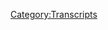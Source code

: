 {{DEFAULTSORT:
    #_TRANSCRIPT_0537:July 16-18, 2010
}}{{Transcript
    | title         = [[537: July 16-18, 2010]]
    | caption       = [https://knowledgefight.libsyn.com/537-july-16-18-2010 Listen to this episode on Libsyn]
    | episodeNumber = [[537: July 16-18, 2010|537]]
    | length        = 01:51:47
}}

{{MessageBox
    | header     = Warning: Bot Generated Content
    | text       = This transcript was automatically generated by transcription software and likely contains many mistakes and misattributions. Please check the audio for definitive quotes, attribution, and context.
    | image      = N3yvass4myg91.webp
    | imagewidth = 50px
    | id         = warning
}}

{{TranscriptBlock
    | name      = Unknown Speaker
    | timestamp = 00:00:00.000
    | text      = N-N-N-N-N-N-N-Knowledge Fight
}}

{{TranscriptBlock
    | name      = Unknown Speaker
    | timestamp = 00:00:12.960
    | text      = Dan and Jordan, I am sweating.
}}

{{TranscriptBlock
    | name      = Unknown Speaker
    | timestamp = 00:00:19.600
    | text      = Knowledgefight.com, it's time to pray.
}}

{{TranscriptBlock
    | name      = Unknown Speaker
    | timestamp = 00:00:21.399
    | text      = I have great respect for knowledgefight, knowledgefight.
}}

{{TranscriptBlock
    | name      = Unknown Speaker
    | timestamp = 00:00:25.199
    | text      = I'm sick of them posing as if they're the good guys saying we are the bad guys, knowledgefight.
}}

{{TranscriptBlock
    | name      = Unknown Speaker
    | timestamp = 00:00:30.039
    | text      = Dan and Jordan, knowledgefight.com, it's time to pray.
}}

{{TranscriptBlock
    | name      = Unknown Speaker
    | timestamp = 00:00:47.119
    | text      = Andy in Kansas, you're on the air, thanks for holding us.
}}

{{TranscriptBlock
    | name      = Unknown Speaker
    | timestamp = 00:00:55.880
    | text      = Hello Alex, I'm a first time caller, I'm a huge fan.
}}

{{TranscriptBlock
    | name      = Unknown Speaker
    | timestamp = 00:00:56.880
    | text      = I love your work.
}}

{{TranscriptBlock
    | name      = Unknown Speaker
    | timestamp = 00:00:57.880
    | text      = Knowledgefight.com.
}}

{{TranscriptBlock
    | name      = Unknown Speaker
    | timestamp = 00:00:58.880
    | text      = N-N-N-N-N-Knowledgefight.com.
}}

{{TranscriptBlock
    | name      = Unknown Speaker
    | timestamp = 00:00:59.880
    | text      = I love you.
}}

{{TranscriptBlock
    | name      = Unknown Speaker
    | timestamp = 00:01:00.880
    | text      = Hey everybody, welcome back to Knowledgefight, it's Dan.
}}

{{TranscriptBlock
    | name      = Unknown Speaker
    | timestamp = 00:01:04.200
    | text      = I'm Jordan.
}}

{{TranscriptBlock
    | name      = Unknown Speaker
    | timestamp = 00:01:05.200
    | text      = We're a couple dudes.
}}

{{TranscriptBlock
    | name      = Unknown Speaker
    | timestamp = 00:01:06.200
    | text      = If we're gonna mess up the pace.
}}

{{TranscriptBlock
    | name      = Unknown Speaker
    | timestamp = 00:01:07.200
    | text      = We're a couple dudes, I can sit around and drink novelty beverages and talk a little
}}

{{TranscriptBlock
    | name      = Unknown Speaker
    | timestamp = 00:01:10.439
    | text      = bit about Alex Jones.
}}

{{TranscriptBlock
    | name      = Unknown Speaker
    | timestamp = 00:01:11.439
    | text      = Oh indeed we are Dan.
}}

{{TranscriptBlock
    | name      = Unknown Speaker
    | timestamp = 00:01:12.760
    | text      = Jordan.
}}

{{TranscriptBlock
    | name      = Unknown Speaker
    | timestamp = 00:01:13.760
    | text      = Dan.
}}

{{TranscriptBlock
    | name      = Unknown Speaker
    | timestamp = 00:01:14.760
    | text      = Jordan.
}}

{{TranscriptBlock
    | name      = Unknown Speaker
    | timestamp = 00:01:15.760
    | text      = Quick question.
}}

{{TranscriptBlock
    | name      = Unknown Speaker
    | timestamp = 00:01:16.760
    | text      = Today Jordan is we are into the month of March and that means that it is time for Munch Madness
}}

{{TranscriptBlock
    | name      = Unknown Speaker
    | timestamp = 00:01:21.840
    | text      = on the Doughboys.
}}

{{TranscriptBlock
    | name      = Unknown Speaker
    | timestamp = 00:01:22.840
    | text      = I'm very excited.
}}

{{TranscriptBlock
    | name      = Unknown Speaker
    | timestamp = 00:01:23.840
    | text      = There are a lot of, there's a podcast that I very much enjoy during my time off from
}}

{{TranscriptBlock
    | name      = Unknown Speaker
    | timestamp = 00:01:29.680
    | text      = listening to Alex.
}}

{{TranscriptBlock
    | name      = Unknown Speaker
    | timestamp = 00:01:30.939
    | text      = It's tough to find other audio entertainment that I can just sort of like, ah fun.
}}

{{TranscriptBlock
    | name      = Unknown Speaker
    | timestamp = 00:01:36.519
    | text      = Sure, sure, sure, unmitigated fun.
}}

{{TranscriptBlock
    | name      = Unknown Speaker
    | timestamp = 00:01:39.000
    | text      = No one hates Jews here.
}}

{{TranscriptBlock
    | name      = Unknown Speaker
    | timestamp = 00:01:40.480
    | text      = No, just two guys arguing with each other.
}}

{{TranscriptBlock
    | name      = Unknown Speaker
    | timestamp = 00:01:44.359
    | text      = I enjoy it and it's always fun every year whenever they have their March Madness food
}}

{{TranscriptBlock
    | name      = Unknown Speaker
    | timestamp = 00:01:49.040
    | text      = tournament.
}}

{{TranscriptBlock
    | name      = Unknown Speaker
    | timestamp = 00:01:50.040
    | text      = It's a Munch Madness.
}}

{{TranscriptBlock
    | name      = Unknown Speaker
    | timestamp = 00:01:51.040
    | text      = That's lovely.
}}

{{TranscriptBlock
    | name      = Unknown Speaker
    | timestamp = 00:01:52.040
    | text      = Is upon us.
}}

{{TranscriptBlock
    | name      = Unknown Speaker
    | timestamp = 00:01:53.040
    | text      = That's lovely.
}}

{{TranscriptBlock
    | name      = Unknown Speaker
    | timestamp = 00:01:54.040
    | text      = Yep, what about you?
}}

{{TranscriptBlock
    | name      = Unknown Speaker
    | timestamp = 00:01:55.040
    | text      = My Bright Spot, Dan, I was going through my iTunes listening to some music the other day
}}

{{TranscriptBlock
    | name      = Unknown Speaker
    | timestamp = 00:01:59.840
    | text      = and Natalie Alford popped up and I haven't thought about her in, or not, I haven't thought
}}

{{TranscriptBlock
    | name      = Unknown Speaker
    | timestamp = 00:02:05.599
    | text      = about her, but we haven't spoken since the old cupcake days.
}}

{{TranscriptBlock
    | name      = Unknown Speaker
    | timestamp = 00:02:09.120
    | text      = Yeah, she's great.
}}

{{TranscriptBlock
    | name      = Unknown Speaker
    | timestamp = 00:02:10.120
    | text      = She's back whenever you were allowed to go outside and I was just thinking, man, she's
}}

{{TranscriptBlock
    | name      = Unknown Speaker
    | timestamp = 00:02:15.219
    | text      = so good and I want, I felt very good about that.
}}

{{TranscriptBlock
    | name      = Unknown Speaker
    | timestamp = 00:02:18.319
    | text      = Everybody should check Natalie Grace Alford out.
}}

{{TranscriptBlock
    | name      = Unknown Speaker
    | timestamp = 00:02:20.240
    | text      = She's fantastic.
}}

{{TranscriptBlock
    | name      = Unknown Speaker
    | timestamp = 00:02:21.240
    | text      = Natalie's one of those performers who I kind of like, when I first started doing standup
}}

{{TranscriptBlock
    | name      = Unknown Speaker
    | timestamp = 00:02:25.259
    | text      = all it made, I was like, what's the big deal?
}}

{{TranscriptBlock
    | name      = Unknown Speaker
    | timestamp = 00:02:28.680
    | text      = But talking about how great she is, I saw her perform one night and I was like, I get
}}

{{TranscriptBlock
    | name      = Unknown Speaker
    | timestamp = 00:02:32.560
    | text      = it.
}}

{{TranscriptBlock
    | name      = Unknown Speaker
    | timestamp = 00:02:33.560
    | text      = Oh yeah.
}}

{{TranscriptBlock
    | name      = Unknown Speaker
    | timestamp = 00:02:34.560
    | text      = She's fantastic.
}}

{{TranscriptBlock
    | name      = Unknown Speaker
    | timestamp = 00:02:35.560
    | text      = She is fantastic.
}}

{{TranscriptBlock
    | name      = Unknown Speaker
    | timestamp = 00:02:36.560
    | text      = And she's just such a great person to be around.
}}

{{TranscriptBlock
    | name      = Unknown Speaker
    | timestamp = 00:02:37.560
    | text      = Yeah, I don't know her super well, but she was always very nice.
}}

{{TranscriptBlock
    | name      = Unknown Speaker
    | timestamp = 00:02:39.479
    | text      = Oh yeah.
}}

{{TranscriptBlock
    | name      = Unknown Speaker
    | timestamp = 00:02:40.479
    | text      = Loved her.
}}

{{TranscriptBlock
    | name      = Unknown Speaker
    | timestamp = 00:02:41.479
    | text      = So Jordan, today we've got an interesting episode to go over.
}}

{{TranscriptBlock
    | name      = Unknown Speaker
    | timestamp = 00:02:44.360
    | text      = We be time traveling, my man.
}}

{{TranscriptBlock
    | name      = Unknown Speaker
    | timestamp = 00:02:46.479
    | text      = Oh no, we're in the past?
}}

{{TranscriptBlock
    | name      = Unknown Speaker
    | timestamp = 00:02:48.039
    | text      = We are.
}}

{{TranscriptBlock
    | name      = Unknown Speaker
    | timestamp = 00:02:49.039
    | text      = Or have we finally gone to the future?
}}

{{TranscriptBlock
    | name      = Unknown Speaker
    | timestamp = 00:02:50.039
    | text      = We're going to the future.
}}

{{TranscriptBlock
    | name      = Unknown Speaker
    | timestamp = 00:02:51.039
    | text      = Oh shit!
}}

{{TranscriptBlock
    | name      = Unknown Speaker
    | timestamp = 00:02:52.039
    | text      = It's about time!
}}

{{TranscriptBlock
    | name      = Unknown Speaker
    | timestamp = 00:02:53.039
    | text      = No, we're back in the past because on our last episode on Monday, I teased at the end
}}

{{TranscriptBlock
    | name      = Unknown Speaker
    | timestamp = 00:02:57.039
    | text      = that I was going to try and find where Alex made that prediction.
}}

{{TranscriptBlock
    | name      = Unknown Speaker
    | timestamp = 00:03:01.000
    | text      = Yes, yeah, yeah, yeah.
}}

{{TranscriptBlock
    | name      = Unknown Speaker
    | timestamp = 00:03:02.759
    | text      = His video from 2010 where he talked about the Rockefeller document lockstep.
}}

{{TranscriptBlock
    | name      = Unknown Speaker
    | timestamp = 00:03:07.319
    | text      = Sure, sure, sure, sure.
}}

{{TranscriptBlock
    | name      = Unknown Speaker
    | timestamp = 00:03:08.879
    | text      = And so I had to compulsively go back and find it and see what his coverage was like.
}}

{{TranscriptBlock
    | name      = Unknown Speaker
    | timestamp = 00:03:14.800
    | text      = Naturally.
}}

{{TranscriptBlock
    | name      = Unknown Speaker
    | timestamp = 00:03:15.800
    | text      = Yeah, yeah, yeah.
}}

{{TranscriptBlock
    | name      = Unknown Speaker
    | timestamp = 00:03:16.800
    | text      = Man, this is going to be a whirlwind ride.
}}

{{TranscriptBlock
    | name      = Unknown Speaker
    | timestamp = 00:03:18.400
    | text      = I fucking love Rockefeller.
}}

{{TranscriptBlock
    | name      = Unknown Speaker
    | timestamp = 00:03:20.439
    | text      = I think this is the greatest guy in the history of the world.
}}

{{TranscriptBlock
    | name      = Unknown Speaker
    | timestamp = 00:03:23.400
    | text      = Lockstep is the way to go.
}}

{{TranscriptBlock
    | name      = Unknown Speaker
    | timestamp = 00:03:24.400
    | text      = I will admit that I had no idea what to expect, and I think that sometimes you fish and the
}}

{{TranscriptBlock
    | name      = Unknown Speaker
    | timestamp = 00:03:30.080
    | text      = well is dry.
}}

{{TranscriptBlock
    | name      = Unknown Speaker
    | timestamp = 00:03:31.080
    | text      = Sure.
}}

{{TranscriptBlock
    | name      = Unknown Speaker
    | timestamp = 00:03:32.080
    | text      = Like Monday.
}}

{{TranscriptBlock
    | name      = Unknown Speaker
    | timestamp = 00:03:33.080
    | text      = Mm-hmm.
}}

{{TranscriptBlock
    | name      = Unknown Speaker
    | timestamp = 00:03:34.080
    | text      = It happens.
}}

{{TranscriptBlock
    | name      = Unknown Speaker
    | timestamp = 00:03:35.080
    | text      = One of the reasons we're doing a Wednesday episode is because I felt very unsatisfied
}}

{{TranscriptBlock
    | name      = Unknown Speaker
    | timestamp = 00:03:36.460
    | text      = putting out a 50 minute episode.
}}

{{TranscriptBlock
    | name      = Unknown Speaker
    | timestamp = 00:03:37.939
    | text      = That well, very dry.
}}

{{TranscriptBlock
    | name      = Unknown Speaker
    | timestamp = 00:03:39.319
    | text      = I felt like, hey, we were looking for the CPAC wrap up and we got snake eyes.
}}

{{TranscriptBlock
    | name      = Unknown Speaker
    | timestamp = 00:03:43.719
    | text      = There was one sad three-eyed fish with human eyes.
}}

{{TranscriptBlock
    | name      = Unknown Speaker
    | timestamp = 00:03:47.879
    | text      = No good.
}}

{{TranscriptBlock
    | name      = Unknown Speaker
    | timestamp = 00:03:48.879
    | text      = Uh-uh.
}}

{{TranscriptBlock
    | name      = Unknown Speaker
    | timestamp = 00:03:49.879
    | text      = This time, so many fish.
}}

{{TranscriptBlock
    | name      = Unknown Speaker
    | timestamp = 00:03:51.879
    | text      = All right.
}}

{{TranscriptBlock
    | name      = Unknown Speaker
    | timestamp = 00:03:53.360
    | text      = Nothing but fish.
}}

{{TranscriptBlock
    | name      = Unknown Speaker
    | timestamp = 00:03:54.879
    | text      = Okay, all right.
}}

{{TranscriptBlock
    | name      = Unknown Speaker
    | timestamp = 00:03:56.800
    | text      = So I'm very excited to get down to business on that, but before we do, Jordan, we're going
}}

{{TranscriptBlock
    | name      = Unknown Speaker
    | timestamp = 00:03:59.800
    | text      = to take a moment to say thank you to some folks who have signed up and are supporting
}}

{{TranscriptBlock
    | name      = Unknown Speaker
    | timestamp = 00:04:02.719
    | text      = the show.
}}

{{TranscriptBlock
    | name      = Unknown Speaker
    | timestamp = 00:04:03.719
    | text      = Oh, that's a great idea.
}}

{{TranscriptBlock
    | name      = Unknown Speaker
    | timestamp = 00:04:04.719
    | text      = So first, Harrison, but not that Harrison.
}}

{{TranscriptBlock
    | name      = Unknown Speaker
    | timestamp = 00:04:06.280
    | text      = He's really trashing the brand.
}}

{{TranscriptBlock
    | name      = Unknown Speaker
    | timestamp = 00:04:08.000
    | text      = I don't disagree.
}}

{{TranscriptBlock
    | name      = Unknown Speaker
    | timestamp = 00:04:09.000
    | text      = You are now a policy wonk.
}}

{{TranscriptBlock
    | name      = Unknown Speaker
    | timestamp = 00:04:10.039
    | text      = I'm a policy wonk.
}}

{{TranscriptBlock
    | name      = Unknown Speaker
    | timestamp = 00:04:11.039
    | text      = Thanks, Harrison.
}}

{{TranscriptBlock
    | name      = Unknown Speaker
    | timestamp = 00:04:12.039
    | text      = But not that Harrison.
}}

{{TranscriptBlock
    | name      = Unknown Speaker
    | timestamp = 00:04:13.039
    | text      = Yes.
}}

{{TranscriptBlock
    | name      = Unknown Speaker
    | timestamp = 00:04:14.039
    | text      = Next, Horatio Kornholer.
}}

{{TranscriptBlock
    | name      = Unknown Speaker
    | timestamp = 00:04:15.719
    | text      = Thank you so much.
}}

{{TranscriptBlock
    | name      = Unknown Speaker
    | timestamp = 00:04:16.720
    | text      = You are now a policy wonk.
}}

{{TranscriptBlock
    | name      = Unknown Speaker
    | timestamp = 00:04:17.720
    | text      = I'm a policy wonk.
}}

{{TranscriptBlock
    | name      = Unknown Speaker
    | timestamp = 00:04:18.720
    | text      = Thank you very much, Horatio Kornholer.
}}

{{TranscriptBlock
    | name      = Unknown Speaker
    | timestamp = 00:04:21.000
    | text      = I choose to think that it's a game of bags, you know, the college game.
}}

{{TranscriptBlock
    | name      = Unknown Speaker
    | timestamp = 00:04:26.000
    | text      = Did Horatio Hornblower play a lot of bags?
}}

{{TranscriptBlock
    | name      = Unknown Speaker
    | timestamp = 00:04:28.319
    | text      = I don't know.
}}

{{TranscriptBlock
    | name      = Unknown Speaker
    | timestamp = 00:04:29.319
    | text      = We'll see.
}}

{{TranscriptBlock
    | name      = Unknown Speaker
    | timestamp = 00:04:30.319
    | text      = Next, the greatest supervillain of all time, The Hintmaster.
}}

{{TranscriptBlock
    | name      = Unknown Speaker
    | timestamp = 00:04:32.819
    | text      = Thank you so much.
}}

{{TranscriptBlock
    | name      = Unknown Speaker
    | timestamp = 00:04:33.819
    | text      = You are now a policy wonk.
}}

{{TranscriptBlock
    | name      = Unknown Speaker
    | timestamp = 00:04:34.819
    | text      = I'm a policy wonk.
}}

{{TranscriptBlock
    | name      = Unknown Speaker
    | timestamp = 00:04:35.819
    | text      = Thank you very much, The Hintmaster.
}}

{{TranscriptBlock
    | name      = Unknown Speaker
    | timestamp = 00:04:37.399
    | text      = Next, Alex from Tap.
}}

{{TranscriptBlock
    | name      = Unknown Speaker
    | timestamp = 00:04:39.199
    | text      = Thank you so much.
}}

{{TranscriptBlock
    | name      = Unknown Speaker
    | timestamp = 00:04:40.199
    | text      = You are now a policy wonk.
}}

{{TranscriptBlock
    | name      = Unknown Speaker
    | timestamp = 00:04:41.199
    | text      = I'm a policy wonk.
}}

{{TranscriptBlock
    | name      = Unknown Speaker
    | timestamp = 00:04:42.199
    | text      = Thanks, Alex.
}}

{{TranscriptBlock
    | name      = Unknown Speaker
    | timestamp = 00:04:43.199
    | text      = Thank you.
}}

{{TranscriptBlock
    | name      = Unknown Speaker
    | timestamp = 00:04:44.199
    | text      = Next, to all the knowledge fighters out there, thank you so much.
}}

{{TranscriptBlock
    | name      = Unknown Speaker
    | timestamp = 00:04:46.399
    | text      = You are now a policy wonk.
}}

{{TranscriptBlock
    | name      = Unknown Speaker
    | timestamp = 00:04:47.720
    | text      = I'm a policy wonk.
}}

{{TranscriptBlock
    | name      = Unknown Speaker
    | timestamp = 00:04:48.720
    | text      = Hey, thank you very much to all the knowledge fighters out there.
}}

{{TranscriptBlock
    | name      = Unknown Speaker
    | timestamp = 00:04:52.199
    | text      = Next, for the ultimate bastard, Robert Evans.
}}

{{TranscriptBlock
    | name      = Unknown Speaker
    | timestamp = 00:04:54.660
    | text      = Thank you so much.
}}

{{TranscriptBlock
    | name      = Unknown Speaker
    | timestamp = 00:04:55.660
    | text      = You are now a policy wonk.
}}

{{TranscriptBlock
    | name      = Unknown Speaker
    | timestamp = 00:04:56.660
    | text      = I'm a policy wonk.
}}

{{TranscriptBlock
    | name      = Unknown Speaker
    | timestamp = 00:04:57.660
    | text      = Thank you very much.
}}

{{TranscriptBlock
    | name      = Unknown Speaker
    | timestamp = 00:04:58.660
    | text      = Someone doesn't like Kid Stays in the Picture.
}}

{{TranscriptBlock
    | name      = Unknown Speaker
    | timestamp = 00:05:00.980
    | text      = That doesn't sound true.
}}

{{TranscriptBlock
    | name      = Unknown Speaker
    | timestamp = 00:05:01.980
    | text      = I think everybody loves Kid Stays in the Picture, dad.
}}

{{TranscriptBlock
    | name      = Unknown Speaker
    | timestamp = 00:05:05.240
    | text      = Once you know more about fisting, you know you're in a good time.
}}

{{TranscriptBlock
    | name      = Unknown Speaker
    | timestamp = 00:05:09.399
    | text      = I remember hearing, I think, Patton Oswalt's bit about the Kid Stays in the Picture audiobook.
}}

{{TranscriptBlock
    | name      = Unknown Speaker
    | timestamp = 00:05:16.360
    | text      = I remember I was like, I don't know, probably 16, I got the audiobook of it on cassette.
}}

{{TranscriptBlock
    | name      = Unknown Speaker
    | timestamp = 00:05:21.959
    | text      = I just remember it being like this giant thing of like six tapes.
}}

{{TranscriptBlock
    | name      = Unknown Speaker
    | timestamp = 00:05:27.860
    | text      = It was as good as advertised.
}}

{{TranscriptBlock
    | name      = Unknown Speaker
    | timestamp = 00:05:29.079
    | text      = It was very nonsensical.
}}

{{TranscriptBlock
    | name      = Unknown Speaker
    | timestamp = 00:05:31.040
    | text      = What did Patton call it?
}}

{{TranscriptBlock
    | name      = Unknown Speaker
    | timestamp = 00:05:33.879
    | text      = It's like the devil reading his memoirs.
}}

{{TranscriptBlock
    | name      = Unknown Speaker
    | timestamp = 00:05:36.920
    | text      = I think there's a similarity.
}}

{{TranscriptBlock
    | name      = Unknown Speaker
    | timestamp = 00:05:37.920
    | text      = I haven't listened to it in a long time, but anyway, also I have a technocrat here to give
}}

{{TranscriptBlock
    | name      = Unknown Speaker
    | timestamp = 00:05:44.000
    | text      = a little shout out to.
}}

{{TranscriptBlock
    | name      = Unknown Speaker
    | timestamp = 00:05:45.000
    | text      = Pew, pew, pew, pew.
}}

{{TranscriptBlock
    | name      = Unknown Speaker
    | timestamp = 00:05:46.000
    | text      = So thank you so much.
}}

{{TranscriptBlock
    | name      = Unknown Speaker
    | timestamp = 00:05:47.000
    | text      = Oh, God.
}}

{{TranscriptBlock
    | name      = Unknown Speaker
    | timestamp = 00:05:48.000
    | text      = Oh, boy.
}}

{{TranscriptBlock
    | name      = Unknown Speaker
    | timestamp = 00:05:49.000
    | text      = It could be Joakim.
}}

{{TranscriptBlock
    | name      = Unknown Speaker
    | timestamp = 00:05:50.000
    | text      = Okay.
}}

{{TranscriptBlock
    | name      = Unknown Speaker
    | timestamp = 00:05:51.000
    | text      = Or Joakim.
}}

{{TranscriptBlock
    | name      = Unknown Speaker
    | timestamp = 00:05:52.000
    | text      = Could be.
}}

{{TranscriptBlock
    | name      = Unknown Speaker
    | timestamp = 00:05:53.000
    | text      = Sure.
}}

{{TranscriptBlock
    | name      = Unknown Speaker
    | timestamp = 00:05:54.000
    | text      = J-O-A-K-I-M.
}}

{{TranscriptBlock
    | name      = Unknown Speaker
    | timestamp = 00:05:55.000
    | text      = Oh, then is that literally Joakim Noah?
}}

{{TranscriptBlock
    | name      = Unknown Speaker
    | timestamp = 00:06:00.439
    | text      = No, it's not.
}}

{{TranscriptBlock
    | name      = Unknown Speaker
    | timestamp = 00:06:01.439
    | text      = It's a fantastic center for the Bulls team in the early aughts whenever Derrick Rose
}}

{{TranscriptBlock
    | name      = Unknown Speaker
    | timestamp = 00:06:05.439
    | text      = rode in the earth like a God among men.
}}

{{TranscriptBlock
    | name      = Unknown Speaker
    | timestamp = 00:06:07.680
    | text      = It is not because this is Joakim from Denmark.
}}

{{TranscriptBlock
    | name      = Unknown Speaker
    | timestamp = 00:06:10.399
    | text      = Thank you so much.
}}

{{TranscriptBlock
    | name      = Unknown Speaker
    | timestamp = 00:06:11.399
    | text      = You are now a technocrat.
}}

{{TranscriptBlock
    | name      = Unknown Speaker
    | timestamp = 00:06:12.959
    | text      = I'm a policy wonk.
}}

{{TranscriptBlock
    | name      = Unknown Speaker
    | timestamp = 00:06:13.959
    | text      = Crikey, mate.
}}

{{TranscriptBlock
    | name      = Unknown Speaker
    | timestamp = 00:06:14.959
    | text      = That's fantastic.
}}

{{TranscriptBlock
    | name      = Unknown Speaker
    | timestamp = 00:06:15.959
    | text      = Have yourself a brew.
}}

{{TranscriptBlock
    | name      = Unknown Speaker
    | timestamp = 00:06:16.959
    | text      = How's your 401k doing, bro?
}}

{{TranscriptBlock
    | name      = Unknown Speaker
    | timestamp = 00:06:17.959
    | text      = All right, we got to go full tilt boogie on this Watson, all right?
}}

{{TranscriptBlock
    | name      = Unknown Speaker
    | timestamp = 00:06:21.319
    | text      = Let's just get down to business.
}}

{{TranscriptBlock
    | name      = Unknown Speaker
    | timestamp = 00:06:22.839
    | text      = We ain't making that money off that heroin.
}}

{{TranscriptBlock
    | name      = Unknown Speaker
    | timestamp = 00:06:24.899
    | text      = Why you pimps so good?
}}

{{TranscriptBlock
    | name      = Unknown Speaker
    | timestamp = 00:06:26.839
    | text      = My neck is freakishly large.
}}

{{TranscriptBlock
    | name      = Unknown Speaker
    | timestamp = 00:06:28.480
    | text      = I declare info war on you.
}}

{{TranscriptBlock
    | name      = Unknown Speaker
    | timestamp = 00:06:31.199
    | text      = Head out to Denmark.
}}

{{TranscriptBlock
    | name      = Unknown Speaker
    | timestamp = 00:06:32.199
    | text      = Yes.
}}

{{TranscriptBlock
    | name      = Unknown Speaker
    | timestamp = 00:06:33.199
    | text      = Thank you very much.
}}

{{TranscriptBlock
    | name      = Unknown Speaker
    | timestamp = 00:06:34.199
    | text      = Denmark and Joakim specifically, and if you can, I assume all Joakims know each other.
}}

{{TranscriptBlock
    | name      = Unknown Speaker
    | timestamp = 00:06:39.079
    | text      = Hook me up with Joakim Noah.
}}

{{TranscriptBlock
    | name      = Unknown Speaker
    | timestamp = 00:06:41.199
    | text      = Great fantastic center for the Bulls in the early aughts when Derrick wrote me.
}}

{{TranscriptBlock
    | name      = Unknown Speaker
    | timestamp = 00:06:44.680
    | text      = Okay.
}}

{{TranscriptBlock
    | name      = Unknown Speaker
    | timestamp = 00:06:45.680
    | text      = I feel like a friend of mine had a story about running into him at the long room.
}}

{{TranscriptBlock
    | name      = Unknown Speaker
    | timestamp = 00:06:51.519
    | text      = Oh, yeah.
}}

{{TranscriptBlock
    | name      = Unknown Speaker
    | timestamp = 00:06:52.519
    | text      = That's right.
}}

{{TranscriptBlock
    | name      = Unknown Speaker
    | timestamp = 00:06:53.519
    | text      = That bar on Irving Park.
}}

{{TranscriptBlock
    | name      = Unknown Speaker
    | timestamp = 00:06:54.519
    | text      = Yeah, yeah, yeah.
}}

{{TranscriptBlock
    | name      = Unknown Speaker
    | timestamp = 00:06:55.519
    | text      = Yeah.
}}

{{TranscriptBlock
    | name      = Unknown Speaker
    | timestamp = 00:06:56.519
    | text      = I seem to recall the story about that.
}}

{{TranscriptBlock
    | name      = Unknown Speaker
    | timestamp = 00:06:57.519
    | text      = Number one, don't know if it's true.
}}

{{TranscriptBlock
    | name      = Unknown Speaker
    | timestamp = 00:06:59.319
    | text      = Number two, don't remember the story.
}}

{{TranscriptBlock
    | name      = Unknown Speaker
    | timestamp = 00:07:00.959
    | text      = How did he fit in there?
}}

{{TranscriptBlock
    | name      = Unknown Speaker
    | timestamp = 00:07:01.959
    | text      = It's very long.
}}

{{TranscriptBlock
    | name      = Unknown Speaker
    | timestamp = 00:07:02.959
    | text      = It's my question.
}}

{{TranscriptBlock
    | name      = Unknown Speaker
    | timestamp = 00:07:03.959
    | text      = I know it's long, but he's very wide.
}}

{{TranscriptBlock
    | name      = Unknown Speaker
    | timestamp = 00:07:05.680
    | text      = Yeah.
}}

{{TranscriptBlock
    | name      = Unknown Speaker
    | timestamp = 00:07:06.680
    | text      = I don't know.
}}

{{TranscriptBlock
    | name      = Unknown Speaker
    | timestamp = 00:07:07.680
    | text      = Again, story might not be true, and I don't remember the story.
}}

{{TranscriptBlock
    | name      = Unknown Speaker
    | timestamp = 00:07:11.319
    | text      = Anyway, Jordan, on February 24th of this year, 2021, Info Wars released a video titled, quote,
}}

{{TranscriptBlock
    | name      = Unknown Speaker
    | timestamp = 00:07:19.319
    | text      = video shocks the world, exclamation point.
}}

{{TranscriptBlock
    | name      = Unknown Speaker
    | timestamp = 00:07:21.879
    | text      = Sure.
}}

{{TranscriptBlock
    | name      = Unknown Speaker
    | timestamp = 00:07:22.879
    | text      = Alex Jones predicted COVID lockdown in 2010.
}}

{{TranscriptBlock
    | name      = Unknown Speaker
    | timestamp = 00:07:26.040
    | text      = This was a three-minute clip taken from Alex's July 16th, 2010 show, and this is a little
}}

{{TranscriptBlock
    | name      = Unknown Speaker
    | timestamp = 00:07:31.360
    | text      = bit rare, a little bit unconventional, but I want to play the entire thing for you because
}}

{{TranscriptBlock
    | name      = Unknown Speaker
    | timestamp = 00:07:36.079
    | text      = this is going to be the launching off point for this entire episode, so it's important
}}

{{TranscriptBlock
    | name      = Unknown Speaker
    | timestamp = 00:07:40.480
    | text      = that we give a fair hearing to the original source material.
}}

{{TranscriptBlock
    | name      = Unknown Speaker
    | timestamp = 00:07:44.160
    | text      = Okay.
}}

{{TranscriptBlock
    | name      = Unknown Speaker
    | timestamp = 00:07:45.160
    | text      = How long is this?
}}

{{TranscriptBlock
    | name      = Unknown Speaker
    | timestamp = 00:07:46.160
    | text      = Three minutes and 20 seconds.
}}

{{TranscriptBlock
    | name      = Unknown Speaker
    | timestamp = 00:07:47.160
    | text      = Brutal.
}}

{{TranscriptBlock
    | name      = Unknown Speaker
    | timestamp = 00:07:48.160
    | text      = Sorry.
}}

{{TranscriptBlock
    | name      = Unknown Speaker
    | timestamp = 00:07:49.160
    | text      = All right.
}}

{{TranscriptBlock
    | name      = Unknown Speaker
    | timestamp = 00:07:50.160
    | text      = Let's do it.
}}

{{TranscriptBlock
    | name      = Unknown Speaker
    | timestamp = 00:07:51.160
    | text      = The Alex Jones Show.
}}

{{TranscriptBlock
    | name      = Unknown Speaker
    | timestamp = 00:07:52.160
    | text      = There is a war on for your mind.
}}

{{TranscriptBlock
    | name      = Unknown Speaker
    | timestamp = 00:07:53.160
    | text      = I mean, I'm not even worthy to be bringing you information this powerful, and I hope
}}

{{TranscriptBlock
    | name      = Unknown Speaker
    | timestamp = 00:07:57.600
    | text      = that you pay attention to what we cover here minute by minute because I've had chills since
}}

{{TranscriptBlock
    | name      = Unknown Speaker
    | timestamp = 00:08:04.000
    | text      = last night.
}}

{{TranscriptBlock
    | name      = Unknown Speaker
    | timestamp = 00:08:06.220
    | text      = This just confirms everything else we've already researched.
}}

{{TranscriptBlock
    | name      = Unknown Speaker
    | timestamp = 00:08:09.920
    | text      = A Rockefeller study envisions future dictatorship controlled by elite, millions being killed,
}}

{{TranscriptBlock
    | name      = Unknown Speaker
    | timestamp = 00:08:17.000
    | text      = mandatory quarantines, checkpoints, the end of the family, everything that's in the other
}}

{{TranscriptBlock
    | name      = Unknown Speaker
    | timestamp = 00:08:21.560
    | text      = documents, but this dovetails with all the other Rockefeller Foundation documents about
}}

{{TranscriptBlock
    | name      = Unknown Speaker
    | timestamp = 00:08:25.439
    | text      = the GMO food to sterilize you and force vaccines and the hell we're already living in.
}}

{{TranscriptBlock
    | name      = Unknown Speaker
    | timestamp = 00:08:30.079
    | text      = This is going to continue to intensify until we take our governments back from these eugenics
}}

{{TranscriptBlock
    | name      = Unknown Speaker
    | timestamp = 00:08:34.360
    | text      = madmen.
}}

{{TranscriptBlock
    | name      = Unknown Speaker
    | timestamp = 00:08:35.360
    | text      = But that story is up on prisonplanet.com.
}}

{{TranscriptBlock
    | name      = Unknown Speaker
    | timestamp = 00:08:37.720
    | text      = The question is, will you have the courage to really do the research yourself?
}}

{{TranscriptBlock
    | name      = Unknown Speaker
    | timestamp = 00:08:41.240
    | text      = Because I don't want you to just sit here and hear me make these claims.
}}

{{TranscriptBlock
    | name      = Unknown Speaker
    | timestamp = 00:08:45.059
    | text      = These people are so arrogant that they write policy papers, so many of them that they're
}}

{{TranscriptBlock
    | name      = Unknown Speaker
    | timestamp = 00:08:49.879
    | text      = producing these policy papers and reports and white papers so fast that you could never
}}

{{TranscriptBlock
    | name      = Unknown Speaker
    | timestamp = 00:08:55.840
    | text      = read them all.
}}

{{TranscriptBlock
    | name      = Unknown Speaker
    | timestamp = 00:08:56.840
    | text      = It is an open conspiracy against you and your family.
}}

{{TranscriptBlock
    | name      = Unknown Speaker
    | timestamp = 00:09:00.159
    | text      = I pray to God.
}}

{{TranscriptBlock
    | name      = Unknown Speaker
    | timestamp = 00:09:01.159
    | text      = I pray to my Heavenly Father Jesus Christ every night to give me strength and the will
}}

{{TranscriptBlock
    | name      = Unknown Speaker
    | timestamp = 00:09:06.000
    | text      = to be able to face this harm and to give me the strength to carry on because I know why
}}

{{TranscriptBlock
    | name      = Unknown Speaker
    | timestamp = 00:09:10.759
    | text      = a lot of you don't want to look at this information and just want to comment on the YouTube videos
}}

{{TranscriptBlock
    | name      = Unknown Speaker
    | timestamp = 00:09:15.679
    | text      = or on message boards that I'm a liar.
}}

{{TranscriptBlock
    | name      = Unknown Speaker
    | timestamp = 00:09:19.080
    | text      = I know why because it's scary.
}}

{{TranscriptBlock
    | name      = Unknown Speaker
    | timestamp = 00:09:25.759
    | text      = You're not going to be able to go to the ball games anymore.
}}

{{TranscriptBlock
    | name      = Unknown Speaker
    | timestamp = 00:09:30.159
    | text      = You're not going to be able to just go out and get drunk with your friends.
}}

{{TranscriptBlock
    | name      = Unknown Speaker
    | timestamp = 00:09:32.480
    | text      = You're not going to be able to just go out and enjoy yourself all the time.
}}

{{TranscriptBlock
    | name      = Unknown Speaker
    | timestamp = 00:09:38.159
    | text      = The only chance we've got of beating the scientific dictatorship, this creeping death that takes
}}

{{TranscriptBlock
    | name      = Unknown Speaker
    | timestamp = 00:09:45.080
    | text      = its time to incrementally enslave you mentally, psychologically, physically, spiritually,
}}

{{TranscriptBlock
    | name      = Unknown Speaker
    | timestamp = 00:09:52.120
    | text      = the only way to defeat it is for the rank and file of this planet to realize that you
}}

{{TranscriptBlock
    | name      = Unknown Speaker
    | timestamp = 00:09:58.879
    | text      = have a choice to make on what your destiny is going to be.
}}

{{TranscriptBlock
    | name      = Unknown Speaker
    | timestamp = 00:10:03.039
    | text      = Once you face this information, once you consciously admitted it to yourself, it will take over
}}

{{TranscriptBlock
    | name      = Unknown Speaker
    | timestamp = 00:10:07.600
    | text      = your life.
}}

{{TranscriptBlock
    | name      = Unknown Speaker
    | timestamp = 00:10:08.600
    | text      = It should take over your life.
}}

{{TranscriptBlock
    | name      = Unknown Speaker
    | timestamp = 00:10:10.080
    | text      = I mean, what else?
}}

{{TranscriptBlock
    | name      = Unknown Speaker
    | timestamp = 00:10:12.080
    | text      = What else could it do?
}}

{{TranscriptBlock
    | name      = Unknown Speaker
    | timestamp = 00:10:15.279
    | text      = We've got to get past the artificial stigma that the control corporate media has been
}}

{{TranscriptBlock
    | name      = Unknown Speaker
    | timestamp = 00:10:19.519
    | text      = putting out for decades ahead of their open unveiling of planetary dictatorship.
}}

{{TranscriptBlock
    | name      = Unknown Speaker
    | timestamp = 00:10:27.279
    | text      = They all talk about how we need a police state to carry this out.
}}

{{TranscriptBlock
    | name      = Unknown Speaker
    | timestamp = 00:10:30.759
    | text      = Canada and the United States are going to work in lockstep, display the seriousness
}}

{{TranscriptBlock
    | name      = Unknown Speaker
    | timestamp = 00:10:35.379
    | text      = of our commitment at both home and abroad.
}}

{{TranscriptBlock
    | name      = Unknown Speaker
    | timestamp = 00:10:38.759
    | text      = One loser draw, you need to choose a sign.
}}

{{TranscriptBlock
    | name      = Unknown Speaker
    | timestamp = 00:10:43.600
    | text      = InfoWars, tomorrow's news today.
}}

{{TranscriptBlock
    | name      = Unknown Speaker
    | timestamp = 00:10:49.519
    | text      = Winter Sun Plus is the highest grade vitamin B3 you're going to find with vitamin K for
}}

{{TranscriptBlock
    | name      = Unknown Speaker
    | timestamp = 00:10:54.759
    | text      = your immune system for overall well being.
}}

{{TranscriptBlock
    | name      = Unknown Speaker
    | timestamp = 00:10:56.840
    | text      = There is an ad at the end.
}}

{{TranscriptBlock
    | name      = Unknown Speaker
    | timestamp = 00:10:57.840
    | text      = Dan, you son of a bitch.
}}

{{TranscriptBlock
    | name      = Unknown Speaker
    | timestamp = 00:10:59.000
    | text      = There is an ad at the end.
}}

{{TranscriptBlock
    | name      = Unknown Speaker
    | timestamp = 00:11:00.000
    | text      = You knew there was an ad at the end.
}}

{{TranscriptBlock
    | name      = Unknown Speaker
    | timestamp = 00:11:01.279
    | text      = Of course.
}}

{{TranscriptBlock
    | name      = Unknown Speaker
    | timestamp = 00:11:02.919
    | text      = So when I heard that video, the first thing that stuck out to me was the quick cuts.
}}

{{TranscriptBlock
    | name      = Unknown Speaker
    | timestamp = 00:11:07.259
    | text      = That seems strange to me, and it made me suspect that Alex in 2010 might not have been talking
}}

{{TranscriptBlock
    | name      = Unknown Speaker
    | timestamp = 00:11:11.440
    | text      = about exactly what he wants people in 2021 to think he was talking about.
}}

{{TranscriptBlock
    | name      = Unknown Speaker
    | timestamp = 00:11:14.840
    | text      = Yeah, I mean, you leave some things out, some details here and there.
}}

{{TranscriptBlock
    | name      = Unknown Speaker
    | timestamp = 00:11:17.759
    | text      = Nobody needs to know.
}}

{{TranscriptBlock
    | name      = Unknown Speaker
    | timestamp = 00:11:18.759
    | text      = The second thing that caught my ear was how vague and almost formulaic this coverage of
}}

{{TranscriptBlock
    | name      = Unknown Speaker
    | timestamp = 00:11:22.679
    | text      = the Rockefeller document was back in 2010.
}}

{{TranscriptBlock
    | name      = Unknown Speaker
    | timestamp = 00:11:25.720
    | text      = Was this really as deep as Alex got into the document that supposedly demonstrates and
}}

{{TranscriptBlock
    | name      = Unknown Speaker
    | timestamp = 00:11:29.960
    | text      = outlines the globalists' evil plans?
}}

{{TranscriptBlock
    | name      = Unknown Speaker
    | timestamp = 00:11:33.559
    | text      = Is this in any way believable, that if he considered this document to be anything even
}}

{{TranscriptBlock
    | name      = Unknown Speaker
    | timestamp = 00:11:37.679
    | text      = close to that, that he wasn't able to find a clip of him that has more oomph than what
}}

{{TranscriptBlock
    | name      = Unknown Speaker
    | timestamp = 00:11:42.120
    | text      = we just heard?
}}

{{TranscriptBlock
    | name      = Unknown Speaker
    | timestamp = 00:11:43.120
    | text      = That was soft.
}}

{{TranscriptBlock
    | name      = Unknown Speaker
    | timestamp = 00:11:44.120
    | text      = Yeah, that was a big load of nothing.
}}

{{TranscriptBlock
    | name      = Unknown Speaker
    | timestamp = 00:11:45.600
    | text      = Yeah.
}}

{{TranscriptBlock
    | name      = Unknown Speaker
    | timestamp = 00:11:46.600
    | text      = This all didn't sit right with me.
}}

{{TranscriptBlock
    | name      = Unknown Speaker
    | timestamp = 00:11:47.860
    | text      = This was apparently a video that shocked the world.
}}

{{TranscriptBlock
    | name      = Unknown Speaker
    | timestamp = 00:11:49.799
    | text      = This is supposed to be Alex dropping the mic and proving that he was always on the operation
}}

{{TranscriptBlock
    | name      = Unknown Speaker
    | timestamp = 00:11:53.759
    | text      = lockstep tip, and thus you should totally listen to him about everything he's saying
}}

{{TranscriptBlock
    | name      = Unknown Speaker
    | timestamp = 00:11:57.340
    | text      = now because it's all going to come true in the future.
}}

{{TranscriptBlock
    | name      = Unknown Speaker
    | timestamp = 00:12:00.059
    | text      = That's the underlying argument that's being made by this video, and it felt dishonest
}}

{{TranscriptBlock
    | name      = Unknown Speaker
    | timestamp = 00:12:04.399
    | text      = to me.
}}

{{TranscriptBlock
    | name      = Unknown Speaker
    | timestamp = 00:12:05.399
    | text      = Surprise.
}}

{{TranscriptBlock
    | name      = Unknown Speaker
    | timestamp = 00:12:06.399
    | text      = Yeah.
}}

{{TranscriptBlock
    | name      = Unknown Speaker
    | timestamp = 00:12:07.399
    | text      = I wanted to understand the larger context, so I went back to this, and let me spoil this
}}

{{TranscriptBlock
    | name      = Unknown Speaker
    | timestamp = 00:12:12.039
    | text      = a little bit.
}}

{{TranscriptBlock
    | name      = Unknown Speaker
    | timestamp = 00:12:13.279
    | text      = My suspicions were not unfounded.
}}

{{TranscriptBlock
    | name      = Unknown Speaker
    | timestamp = 00:12:16.080
    | text      = To give some background about what was going on around this time, if you're listening to
}}

{{TranscriptBlock
    | name      = Unknown Speaker
    | timestamp = 00:12:19.600
    | text      = Alex's show, the only real-world actual headline is that the Deepwater Horizon oil spill was
}}

{{TranscriptBlock
    | name      = Unknown Speaker
    | timestamp = 00:12:25.639
    | text      = ongoing.
}}

{{TranscriptBlock
    | name      = Unknown Speaker
    | timestamp = 00:12:27.159
    | text      = And BP had announced the day prior to this episode that they had successfully capped
}}

{{TranscriptBlock
    | name      = Unknown Speaker
    | timestamp = 00:12:31.759
    | text      = the spill, which represented significant progress towards resolving the whole situation.
}}

{{TranscriptBlock
    | name      = Unknown Speaker
    | timestamp = 00:12:35.679
    | text      = Sure, sure, sure.
}}

{{TranscriptBlock
    | name      = Unknown Speaker
    | timestamp = 00:12:36.679
    | text      = Alex also mentions a car bombing in Mexico that was carried out by cartels, but he doesn't
}}

{{TranscriptBlock
    | name      = Unknown Speaker
    | timestamp = 00:12:40.559
    | text      = really dwell on the story much.
}}

{{TranscriptBlock
    | name      = Unknown Speaker
    | timestamp = 00:12:42.360
    | text      = Outside of that, I'm not sure we get much else in the way of news.
}}

{{TranscriptBlock
    | name      = Unknown Speaker
    | timestamp = 00:12:46.299
    | text      = You know who else predicted a pandemic in 2010?
}}

{{TranscriptBlock
    | name      = Unknown Speaker
    | timestamp = 00:12:49.320
    | text      = That would be the CDC when they made a plan for how to deal with a pandemic that wasn't
}}

{{TranscriptBlock
    | name      = Unknown Speaker
    | timestamp = 00:12:55.519
    | text      = really important until, say, a certain time period whenever it was ignored, and hopefully...
}}

{{TranscriptBlock
    | name      = Unknown Speaker
    | timestamp = 00:13:00.480
    | text      = Yeah.
}}

{{TranscriptBlock
    | name      = Unknown Speaker
    | timestamp = 00:13:01.480
    | text      = Yeah.
}}

{{TranscriptBlock
    | name      = Unknown Speaker
    | timestamp = 00:13:02.480
    | text      = If I'm not much mistaken, the CDC constantly predicts...
}}

{{TranscriptBlock
    | name      = Unknown Speaker
    | timestamp = 00:13:04.399
    | text      = It's basically their job.
}}

{{TranscriptBlock
    | name      = Unknown Speaker
    | timestamp = 00:13:06.320
    | text      = To plan for things that are going to happen.
}}

{{TranscriptBlock
    | name      = Unknown Speaker
    | timestamp = 00:13:08.919
    | text      = So here we get to...
}}

{{TranscriptBlock
    | name      = Unknown Speaker
    | timestamp = 00:13:10.240
    | text      = We're starting here on July 16th, 2010, which is the day that all that is taken from for
}}

{{TranscriptBlock
    | name      = Unknown Speaker
    | timestamp = 00:13:16.080
    | text      = Alex's very moodily scored...
}}

{{TranscriptBlock
    | name      = Unknown Speaker
    | timestamp = 00:13:23.039
    | text      = So here's the beginning of the show, Alex dropping his lead story.
}}

{{TranscriptBlock
    | name      = Unknown Speaker
    | timestamp = 00:13:26.960
    | text      = And I have all the vital stacks of news and information here in front of me that we're
}}

{{TranscriptBlock
    | name      = Unknown Speaker
    | timestamp = 00:13:30.960
    | text      = going to be covering.
}}

{{TranscriptBlock
    | name      = Unknown Speaker
    | timestamp = 00:13:32.399
    | text      = BP claims for the first time in 80 plus days that they have stopped the leak.
}}

{{TranscriptBlock
    | name      = Unknown Speaker
    | timestamp = 00:13:39.039
    | text      = And I pray that they're not lying, because they've said this at least three times that
}}

{{TranscriptBlock
    | name      = Unknown Speaker
    | timestamp = 00:13:43.919
    | text      = I can remember in the last 87 plus days.
}}

{{TranscriptBlock
    | name      = Unknown Speaker
    | timestamp = 00:13:49.080
    | text      = So we'll be breaking that down.
}}

{{TranscriptBlock
    | name      = Unknown Speaker
    | timestamp = 00:13:52.139
    | text      = That alone is weird to me.
}}

{{TranscriptBlock
    | name      = Unknown Speaker
    | timestamp = 00:13:54.820
    | text      = First of all, his lead story is the BP oil spill on the day that he's supposedly breaking
}}

{{TranscriptBlock
    | name      = Unknown Speaker
    | timestamp = 00:13:58.919
    | text      = these documents.
}}

{{TranscriptBlock
    | name      = Unknown Speaker
    | timestamp = 00:13:59.919
    | text      = Yeah, well, I mean, the eventual destruction of the family and quarantines and killing
}}

{{TranscriptBlock
    | name      = Unknown Speaker
    | timestamp = 00:14:05.279
    | text      = of all the people, that's second rate.
}}

{{TranscriptBlock
    | name      = Unknown Speaker
    | timestamp = 00:14:08.200
    | text      = But the other thing that I think is super weird about that clip is the way that Alex
}}

{{TranscriptBlock
    | name      = Unknown Speaker
    | timestamp = 00:14:11.080
    | text      = seems to be willing to give BP the benefit of the doubt about whether or not they'd sealed
}}

{{TranscriptBlock
    | name      = Unknown Speaker
    | timestamp = 00:14:15.519
    | text      = the leak.
}}

{{TranscriptBlock
    | name      = Unknown Speaker
    | timestamp = 00:14:16.519
    | text      = Well, I mean, BP's leak happening makes oil prices go down, right?
}}

{{TranscriptBlock
    | name      = Unknown Speaker
    | timestamp = 00:14:22.360
    | text      = And he prefers oil.
}}

{{TranscriptBlock
    | name      = Unknown Speaker
    | timestamp = 00:14:24.080
    | text      = Alex has sources, he has documents, he knows everything, he's kind of psychic.
}}

{{TranscriptBlock
    | name      = Unknown Speaker
    | timestamp = 00:14:28.919
    | text      = He doesn't will see it.
}}

{{TranscriptBlock
    | name      = Unknown Speaker
    | timestamp = 00:14:30.399
    | text      = That is fair.
}}

{{TranscriptBlock
    | name      = Unknown Speaker
    | timestamp = 00:14:31.799
    | text      = He doesn't do that.
}}

{{TranscriptBlock
    | name      = Unknown Speaker
    | timestamp = 00:14:34.279
    | text      = Very weird.
}}

{{TranscriptBlock
    | name      = Unknown Speaker
    | timestamp = 00:14:35.279
    | text      = I certainly hope that this oil company isn't lying.
}}

{{TranscriptBlock
    | name      = Unknown Speaker
    | timestamp = 00:14:41.320
    | text      = He accuses everyone of lying.
}}

{{TranscriptBlock
    | name      = Unknown Speaker
    | timestamp = 00:14:43.159
    | text      = Well, come on.
}}

{{TranscriptBlock
    | name      = Unknown Speaker
    | timestamp = 00:14:44.240
    | text      = You gotta give BP the benefit of the doubt.
}}

{{TranscriptBlock
    | name      = Unknown Speaker
    | timestamp = 00:14:46.639
    | text      = That was weird as hell.
}}

{{TranscriptBlock
    | name      = Unknown Speaker
    | timestamp = 00:14:48.480
    | text      = British petroleum is one word away from British Israelism, Dan, and that's basically what
}}

{{TranscriptBlock
    | name      = Unknown Speaker
    | timestamp = 00:14:53.000
    | text      = he's going for.
}}

{{TranscriptBlock
    | name      = Unknown Speaker
    | timestamp = 00:14:54.000
    | text      = So Alex does get to the Rockefeller document pretty quick.
}}

{{TranscriptBlock
    | name      = Unknown Speaker
    | timestamp = 00:14:58.500
    | text      = It is the second headline that he's got, although I'm not sure he's read it.
}}

{{TranscriptBlock
    | name      = Unknown Speaker
    | timestamp = 00:15:03.519
    | text      = I'm not sure he knows much about it.
}}

{{TranscriptBlock
    | name      = Unknown Speaker
    | timestamp = 00:15:06.000
    | text      = I was here in the office last night when Aaron Dykes and I were doing research for the full
}}

{{TranscriptBlock
    | name      = Unknown Speaker
    | timestamp = 00:15:12.120
    | text      = spectrum dominance eugenics film that we are working on that deals with chemtrails and
}}

{{TranscriptBlock
    | name      = Unknown Speaker
    | timestamp = 00:15:16.840
    | text      = other issues.
}}

{{TranscriptBlock
    | name      = Unknown Speaker
    | timestamp = 00:15:18.639
    | text      = And we have come across so much more information than our awareness of the globalist master
}}

{{TranscriptBlock
    | name      = Unknown Speaker
    | timestamp = 00:15:26.059
    | text      = plan is growing exponentially.
}}

{{TranscriptBlock
    | name      = Unknown Speaker
    | timestamp = 00:15:30.279
    | text      = Don't think that you ever know everything.
}}

{{TranscriptBlock
    | name      = Unknown Speaker
    | timestamp = 00:15:32.639
    | text      = The more we learn, the more horrified we get to discover that things are far worse than
}}

{{TranscriptBlock
    | name      = Unknown Speaker
    | timestamp = 00:15:37.480
    | text      = we originally thought.
}}

{{TranscriptBlock
    | name      = Unknown Speaker
    | timestamp = 00:15:39.039
    | text      = So I sent the Rockefeller Foundation document over to Paul Watson.
}}

{{TranscriptBlock
    | name      = Unknown Speaker
    | timestamp = 00:15:43.519
    | text      = He wrote a story about it this morning and just everything we talk about here, the magnitude
}}

{{TranscriptBlock
    | name      = Unknown Speaker
    | timestamp = 00:15:49.879
    | text      = is off the chart.
}}

{{TranscriptBlock
    | name      = Unknown Speaker
    | timestamp = 00:15:50.879
    | text      = I mean, I'm not even worthy to be bringing you information this powerful.
}}

{{TranscriptBlock
    | name      = Unknown Speaker
    | timestamp = 00:15:54.559
    | text      = And I hope that you pay attention to what we cover here minute by minute because I've
}}

{{TranscriptBlock
    | name      = Unknown Speaker
    | timestamp = 00:16:00.460
    | text      = had chills since last night.
}}

{{TranscriptBlock
    | name      = Unknown Speaker
    | timestamp = 00:16:03.639
    | text      = This just confirms everything else we've already researched.
}}

{{TranscriptBlock
    | name      = Unknown Speaker
    | timestamp = 00:16:09.100
    | text      = But Rockefeller study envisions future dictatorship controlled by elite, millions being killed,
}}

{{TranscriptBlock
    | name      = Unknown Speaker
    | timestamp = 00:16:16.120
    | text      = mandatory quarantines, checkpoints, the end of the family, everything that's in the other
}}

{{TranscriptBlock
    | name      = Unknown Speaker
    | timestamp = 00:16:21.159
    | text      = documents.
}}

{{TranscriptBlock
    | name      = Unknown Speaker
    | timestamp = 00:16:22.159
    | text      = But this dovetails with all the other Rockefeller Foundation documents about the GMO food to
}}

{{TranscriptBlock
    | name      = Unknown Speaker
    | timestamp = 00:16:26.960
    | text      = sterilize you and the forced vaccines and the hell we're already living in.
}}

{{TranscriptBlock
    | name      = Unknown Speaker
    | timestamp = 00:16:31.279
    | text      = That's just going to continue to intensify until we take our governments back from these
}}

{{TranscriptBlock
    | name      = Unknown Speaker
    | timestamp = 00:16:35.440
    | text      = eugenics madmen.
}}

{{TranscriptBlock
    | name      = Unknown Speaker
    | timestamp = 00:16:37.360
    | text      = But that story is up on prison planet dot com.
}}

{{TranscriptBlock
    | name      = Unknown Speaker
    | timestamp = 00:16:40.399
    | text      = This is about as deep as he gets.
}}

{{TranscriptBlock
    | name      = Unknown Speaker
    | timestamp = 00:16:42.840
    | text      = That's not much.
}}

{{TranscriptBlock
    | name      = Unknown Speaker
    | timestamp = 00:16:43.840
    | text      = Well, it's up on prison planet dot com, Dan.
}}

{{TranscriptBlock
    | name      = Unknown Speaker
    | timestamp = 00:16:46.000
    | text      = Paul wrote a story.
}}

{{TranscriptBlock
    | name      = Unknown Speaker
    | timestamp = 00:16:47.000
    | text      = Fixed it.
}}

{{TranscriptBlock
    | name      = Unknown Speaker
    | timestamp = 00:16:48.000
    | text      = Alex is just reading off a headline from an article that Paul Joseph Watson wrote.
}}

{{TranscriptBlock
    | name      = Unknown Speaker
    | timestamp = 00:16:52.480
    | text      = And everything that in the present day Alex is trying to pass off as his prediction is
}}

{{TranscriptBlock
    | name      = Unknown Speaker
    | timestamp = 00:16:56.720
    | text      = actually just him reading from Paul's outrageously bad opinion piece.
}}

{{TranscriptBlock
    | name      = Unknown Speaker
    | timestamp = 00:17:01.039
    | text      = Oh, no, Dan.
}}

{{TranscriptBlock
    | name      = Unknown Speaker
    | timestamp = 00:17:02.480
    | text      = He was the one who told Paul that he needed to write an article about something.
}}

{{TranscriptBlock
    | name      = Unknown Speaker
    | timestamp = 00:17:06.880
    | text      = But then it was Aaron Dyke who found it.
}}

{{TranscriptBlock
    | name      = Unknown Speaker
    | timestamp = 00:17:10.160
    | text      = Well, you know.
}}

{{TranscriptBlock
    | name      = Unknown Speaker
    | timestamp = 00:17:11.480
    | text      = That line, quote, global pandemics that kill millions, mandatory quarantines, checkpoints,
}}

{{TranscriptBlock
    | name      = Unknown Speaker
    | timestamp = 00:17:16.160
    | text      = biometric ID cards, and a world of top down government control that's in Alex's sizzle
}}

{{TranscriptBlock
    | name      = Unknown Speaker
    | timestamp = 00:17:20.960
    | text      = reel in the present.
}}

{{TranscriptBlock
    | name      = Unknown Speaker
    | timestamp = 00:17:22.779
    | text      = That's just the first line of Paul's article.
}}

{{TranscriptBlock
    | name      = Unknown Speaker
    | timestamp = 00:17:25.579
    | text      = So if anything, Alex should be saying that Paul predicted all the stuff that's happening
}}

{{TranscriptBlock
    | name      = Unknown Speaker
    | timestamp = 00:17:28.779
    | text      = now and Alex read it and then took credit for it.
}}

{{TranscriptBlock
    | name      = Unknown Speaker
    | timestamp = 00:17:31.119
    | text      = Yeah, I don't think Alex will be doing that.
}}

{{TranscriptBlock
    | name      = Unknown Speaker
    | timestamp = 00:17:35.039
    | text      = Nope.
}}

{{TranscriptBlock
    | name      = Unknown Speaker
    | timestamp = 00:17:36.039
    | text      = And that being said, Paul's article is not a prediction of anything.
}}

{{TranscriptBlock
    | name      = Unknown Speaker
    | timestamp = 00:17:39.259
    | text      = It's just the same kind of trash coverage of this Rockefeller document that we've seen
}}

{{TranscriptBlock
    | name      = Unknown Speaker
    | timestamp = 00:17:42.279
    | text      = 11 years later just happening in 2010 and being quickly forgotten, even by the people
}}

{{TranscriptBlock
    | name      = Unknown Speaker
    | timestamp = 00:17:47.039
    | text      = who pushed it as a conspiracy.
}}

{{TranscriptBlock
    | name      = Unknown Speaker
    | timestamp = 00:17:49.119
    | text      = The article lays out that this is a scenario, you know, it admits that, that this is a scenario
}}

{{TranscriptBlock
    | name      = Unknown Speaker
    | timestamp = 00:17:53.240
    | text      = that's being depicted in the document titled Scenarios for the Future of Technology and
}}

{{TranscriptBlock
    | name      = Unknown Speaker
    | timestamp = 00:17:56.880
    | text      = International Development.
}}

{{TranscriptBlock
    | name      = Unknown Speaker
    | timestamp = 00:17:58.400
    | text      = And Paul even notes that it's one of four scenarios that are included in the document.
}}

{{TranscriptBlock
    | name      = Unknown Speaker
    | timestamp = 00:18:03.000
    | text      = Okay.
}}

{{TranscriptBlock
    | name      = Unknown Speaker
    | timestamp = 00:18:04.000
    | text      = He then describes the scenario titled Lockstep in exhaustive detail, ignoring the other scenarios
}}

{{TranscriptBlock
    | name      = Unknown Speaker
    | timestamp = 00:18:09.319
    | text      = or the point of the document at all.
}}

{{TranscriptBlock
    | name      = Unknown Speaker
    | timestamp = 00:18:11.119
    | text      = Don't worry about it.
}}

{{TranscriptBlock
    | name      = Unknown Speaker
    | timestamp = 00:18:12.400
    | text      = The conclusion of this article is absolutely unearned and completely unsupported by the
}}

{{TranscriptBlock
    | name      = Unknown Speaker
    | timestamp = 00:18:16.160
    | text      = underlying evidence.
}}

{{TranscriptBlock
    | name      = Unknown Speaker
    | timestamp = 00:18:17.160
    | text      = Sure.
}}

{{TranscriptBlock
    | name      = Unknown Speaker
    | timestamp = 00:18:18.160
    | text      = Quote, the Rockefeller study is not a warning against preventing the kind of tyranny contained
}}

{{TranscriptBlock
    | name      = Unknown Speaker
    | timestamp = 00:18:22.200
    | text      = in the scenario from unfolding.
}}

{{TranscriptBlock
    | name      = Unknown Speaker
    | timestamp = 00:18:23.819
    | text      = It's a blueprint for how globalists want to exploit global crises like bioterror attacks
}}

{{TranscriptBlock
    | name      = Unknown Speaker
    | timestamp = 00:18:28.359
    | text      = and pandemics in order to completely destroy society and rebuild it under a new world order
}}

{{TranscriptBlock
    | name      = Unknown Speaker
    | timestamp = 00:18:32.559
    | text      = in their image.
}}

{{TranscriptBlock
    | name      = Unknown Speaker
    | timestamp = 00:18:33.980
    | text      = It's crystal clear from reading the Lockstep scenario that the oppressive society portrayed
}}

{{TranscriptBlock
    | name      = Unknown Speaker
    | timestamp = 00:18:38.200
    | text      = in the study is not presented as an admonishment of how governments would cynically seize upon
}}

{{TranscriptBlock
    | name      = Unknown Speaker
    | timestamp = 00:18:42.799
    | text      = a pandemic to set up a police state and empower themselves as dictators.
}}

{{TranscriptBlock
    | name      = Unknown Speaker
    | timestamp = 00:18:46.599
    | text      = It's a ringing endorsement that this approach would be the correct thing to do.
}}

{{TranscriptBlock
    | name      = Unknown Speaker
    | timestamp = 00:18:50.440
    | text      = Dan, I've been holding my hand up.
}}

{{TranscriptBlock
    | name      = Unknown Speaker
    | timestamp = 00:18:52.000
    | text      = You have.
}}

{{TranscriptBlock
    | name      = Unknown Speaker
    | timestamp = 00:18:53.000
    | text      = You have me?
}}

{{TranscriptBlock
    | name      = Unknown Speaker
    | timestamp = 00:18:54.000
    | text      = Yes, Jordan.
}}

{{TranscriptBlock
    | name      = Unknown Speaker
    | timestamp = 00:18:55.000
    | text      = I have a quick question.
}}

{{TranscriptBlock
    | name      = Unknown Speaker
    | timestamp = 00:18:56.000
    | text      = Why?
}}

{{TranscriptBlock
    | name      = Unknown Speaker
    | timestamp = 00:18:57.000
    | text      = Because Paul thinks so.
}}

{{TranscriptBlock
    | name      = Unknown Speaker
    | timestamp = 00:18:58.799
    | text      = Oh, okay.
}}

{{TranscriptBlock
    | name      = Unknown Speaker
    | timestamp = 00:18:59.799
    | text      = Well, now that I've got that.
}}

{{TranscriptBlock
    | name      = Unknown Speaker
    | timestamp = 00:19:02.400
    | text      = He said it is not a document predicting or like meant to prevent or warning.
}}

{{TranscriptBlock
    | name      = Unknown Speaker
    | timestamp = 00:19:09.839
    | text      = But then he just said, because it's not, he didn't say why.
}}

{{TranscriptBlock
    | name      = Unknown Speaker
    | timestamp = 00:19:14.319
    | text      = No, of course not.
}}

{{TranscriptBlock
    | name      = Unknown Speaker
    | timestamp = 00:19:15.759
    | text      = These conclusions are not sensible to arrive at from reading the document unless you went
}}

{{TranscriptBlock
    | name      = Unknown Speaker
    | timestamp = 00:19:19.700
    | text      = into it with those conclusions already in mind and you were just looking for anything
}}

{{TranscriptBlock
    | name      = Unknown Speaker
    | timestamp = 00:19:23.079
    | text      = you could find to justify your narratives.
}}

{{TranscriptBlock
    | name      = Unknown Speaker
    | timestamp = 00:19:25.519
    | text      = That entire blurb that I read you there from Paul's article, it's completely dismissible
}}

{{TranscriptBlock
    | name      = Unknown Speaker
    | timestamp = 00:19:29.839
    | text      = by just reminding yourself that everything he's saying is his opinion.
}}

{{TranscriptBlock
    | name      = Unknown Speaker
    | timestamp = 00:19:34.799
    | text      = It's not fact and it's not even coherent analysis.
}}

{{TranscriptBlock
    | name      = Unknown Speaker
    | timestamp = 00:19:37.880
    | text      = The real tell here is how it's a completely ignoring the other three scenarios in the
}}

{{TranscriptBlock
    | name      = Unknown Speaker
    | timestamp = 00:19:44.000
    | text      = document.
}}

{{TranscriptBlock
    | name      = Unknown Speaker
    | timestamp = 00:19:45.000
    | text      = How come the conspiracy isn't that the globalists are secretly trying to reveal that they're
}}

{{TranscriptBlock
    | name      = Unknown Speaker
    | timestamp = 00:19:48.599
    | text      = trying to usher in a world depicted by the clever together scenario where quote, pharmaceutical
}}

{{TranscriptBlock
    | name      = Unknown Speaker
    | timestamp = 00:19:54.400
    | text      = giants release thousands of drug compounds shown to be effective against diseases like
}}

{{TranscriptBlock
    | name      = Unknown Speaker
    | timestamp = 00:19:58.440
    | text      = malaria to the public domain as part of an open innovation agenda.
}}

{{TranscriptBlock
    | name      = Unknown Speaker
    | timestamp = 00:20:03.220
    | text      = They also opened their archives of research and development on neglected diseases deemed
}}

{{TranscriptBlock
    | name      = Unknown Speaker
    | timestamp = 00:20:06.960
    | text      = not commercially viable, offering seed funding to scientists who wanted to carry the research
}}

{{TranscriptBlock
    | name      = Unknown Speaker
    | timestamp = 00:20:11.799
    | text      = forward.
}}

{{TranscriptBlock
    | name      = Unknown Speaker
    | timestamp = 00:20:12.799
    | text      = Why isn't that the conspiracy that's in the document?
}}

{{TranscriptBlock
    | name      = Unknown Speaker
    | timestamp = 00:20:15.400
    | text      = I will argue because in that world, zinc sales are down.
}}

{{TranscriptBlock
    | name      = Unknown Speaker
    | timestamp = 00:20:20.960
    | text      = Yeah.
}}

{{TranscriptBlock
    | name      = Unknown Speaker
    | timestamp = 00:20:21.960
    | text      = This scenario isn't used or even mentioned because it doesn't depict the kind of vibe
}}

{{TranscriptBlock
    | name      = Unknown Speaker
    | timestamp = 00:20:25.480
    | text      = that Alex has spent his career making his audience scared about.
}}

{{TranscriptBlock
    | name      = Unknown Speaker
    | timestamp = 00:20:28.799
    | text      = The four scenarios in this document are equally likely, as is a completely different future
}}

{{TranscriptBlock
    | name      = Unknown Speaker
    | timestamp = 00:20:33.759
    | text      = that wasn't captured by the two variable exercise of this study, but the only one that matters
}}

{{TranscriptBlock
    | name      = Unknown Speaker
    | timestamp = 00:20:38.599
    | text      = to Infowars is the one that paints the dystopian hellscape they make money by convincing listeners
}}

{{TranscriptBlock
    | name      = Unknown Speaker
    | timestamp = 00:20:43.279
    | text      = is right around the corner.
}}

{{TranscriptBlock
    | name      = Unknown Speaker
    | timestamp = 00:20:45.220
    | text      = If Alex and Paul wanted to fear monger about this document responsibly, they have an obligation
}}

{{TranscriptBlock
    | name      = Unknown Speaker
    | timestamp = 00:20:49.799
    | text      = to answer one very basic question, which they refuse to in the past or in the present, which
}}

{{TranscriptBlock
    | name      = Unknown Speaker
    | timestamp = 00:20:55.480
    | text      = is what is different about the lockstep scenario that makes it the globalist secret plan, whereas
}}

{{TranscriptBlock
    | name      = Unknown Speaker
    | timestamp = 00:21:00.559
    | text      = the other three aren't.
}}

{{TranscriptBlock
    | name      = Unknown Speaker
    | timestamp = 00:21:02.440
    | text      = Well, it's in the other d- because GMOs?
}}

{{TranscriptBlock
    | name      = Unknown Speaker
    | timestamp = 00:21:07.680
    | text      = Sure.
}}

{{TranscriptBlock
    | name      = Unknown Speaker
    | timestamp = 00:21:08.680
    | text      = Vac- vaccines, Dan.
}}

{{TranscriptBlock
    | name      = Unknown Speaker
    | timestamp = 00:21:10.599
    | text      = They're gonna- cows?
}}

{{TranscriptBlock
    | name      = Unknown Speaker
    | timestamp = 00:21:12.700
    | text      = It seems kind of like an arbitrary choice that you make, because that's the one that
}}

{{TranscriptBlock
    | name      = Unknown Speaker
    | timestamp = 00:21:16.759
    | text      = appeals to you and you think is profitable.
}}

{{TranscriptBlock
    | name      = Unknown Speaker
    | timestamp = 00:21:18.519
    | text      = Yeah, probably.
}}

{{TranscriptBlock
    | name      = Unknown Speaker
    | timestamp = 00:21:19.680
    | text      = That would make sense.
}}

{{TranscriptBlock
    | name      = Unknown Speaker
    | timestamp = 00:21:20.740
    | text      = Profit motive does seem to encompass most of all the things we talk about.
}}

{{TranscriptBlock
    | name      = Unknown Speaker
    | timestamp = 00:21:25.359
    | text      = So they're gonna kill us.
}}

{{TranscriptBlock
    | name      = Unknown Speaker
    | timestamp = 00:21:26.759
    | text      = Sure.
}}

{{TranscriptBlock
    | name      = Unknown Speaker
    | timestamp = 00:21:27.759
    | text      = That's basically-
}}

{{TranscriptBlock
    | name      = Unknown Speaker
    | timestamp = 00:21:28.759
    | text      = Yeah, that sounds about right.
}}

{{TranscriptBlock
    | name      = Unknown Speaker
    | timestamp = 00:21:29.759
    | text      = It's always been.
}}

{{TranscriptBlock
    | name      = Unknown Speaker
    | timestamp = 00:21:30.759
    | text      = Yeah.
}}

{{TranscriptBlock
    | name      = Unknown Speaker
    | timestamp = 00:21:31.759
    | text      = DNA has been altered to also cause sterilization.
}}

{{TranscriptBlock
    | name      = Unknown Speaker
    | timestamp = 00:21:33.160
    | text      = I mean, they're hitting us on so many fronts, and I've got all the government reports admitting
}}

{{TranscriptBlock
    | name      = Unknown Speaker
    | timestamp = 00:21:37.519
    | text      = that the births, year by year, they're studying that human DNA is being damaged at a level
}}

{{TranscriptBlock
    | name      = Unknown Speaker
    | timestamp = 00:21:42.279
    | text      = never before seen.
}}

{{TranscriptBlock
    | name      = Unknown Speaker
    | timestamp = 00:21:43.279
    | text      = We are being mutated, and many of us that are able to even think and operate today,
}}

{{TranscriptBlock
    | name      = Unknown Speaker
    | timestamp = 00:21:50.039
    | text      = our children, their children, and the children after them are gonna be deformed monsters
}}

{{TranscriptBlock
    | name      = Unknown Speaker
    | timestamp = 00:21:54.319
    | text      = who are literally drooling basket cases.
}}

{{TranscriptBlock
    | name      = Unknown Speaker
    | timestamp = 00:21:56.799
    | text      = Sure.
}}

{{TranscriptBlock
    | name      = Unknown Speaker
    | timestamp = 00:21:57.799
    | text      = But of course, that will never even get to that point.
}}

{{TranscriptBlock
    | name      = Unknown Speaker
    | timestamp = 00:21:59.680
    | text      = They plan to exterminate all of us long before then.
}}

{{TranscriptBlock
    | name      = Unknown Speaker
    | timestamp = 00:22:01.720
    | text      = Oh, that's nice of them.
}}

{{TranscriptBlock
    | name      = Unknown Speaker
    | timestamp = 00:22:02.720
    | text      = It's just an absolute fact.
}}

{{TranscriptBlock
    | name      = Unknown Speaker
    | timestamp = 00:22:04.440
    | text      = And why do we have to sit here and fight with each other?
}}

{{TranscriptBlock
    | name      = Unknown Speaker
    | timestamp = 00:22:08.200
    | text      = Government bureaucrats, police, military, everybody?
}}

{{TranscriptBlock
    | name      = Unknown Speaker
    | timestamp = 00:22:11.319
    | text      = I mean, we're all in this together.
}}

{{TranscriptBlock
    | name      = Unknown Speaker
    | timestamp = 00:22:13.839
    | text      = It's a tiny elite, less than 6,000 globalists in their own analysis that rule the planet.
}}

{{TranscriptBlock
    | name      = Unknown Speaker
    | timestamp = 00:22:22.519
    | text      = And look, I'm gonna get into all the news coming up in your phone calls today.
}}

{{TranscriptBlock
    | name      = Unknown Speaker
    | timestamp = 00:22:26.640
    | text      = It's just, this is so horrible.
}}

{{TranscriptBlock
    | name      = Unknown Speaker
    | timestamp = 00:22:30.000
    | text      = They're collapsing the economy so they can take control of us through the government
}}

{{TranscriptBlock
    | name      = Unknown Speaker
    | timestamp = 00:22:33.000
    | text      = healthcare system and soft kill us.
}}

{{TranscriptBlock
    | name      = Unknown Speaker
    | timestamp = 00:22:35.000
    | text      = Ooh, oh boy.
}}

{{TranscriptBlock
    | name      = Unknown Speaker
    | timestamp = 00:22:36.000
    | text      = Took a turn.
}}

{{TranscriptBlock
    | name      = Unknown Speaker
    | timestamp = 00:22:37.000
    | text      = Well, this is like, this reminds me of the Heaven's Gate cult now, just on account of
}}

{{TranscriptBlock
    | name      = Unknown Speaker
    | timestamp = 00:22:43.160
    | text      = like, I'm worried that we, like that argument, sure, we don't want them to kill all of us,
}}

{{TranscriptBlock
    | name      = Unknown Speaker
    | timestamp = 00:22:50.079
    | text      = but on the other hand, if we all killed ourselves, that would take away their satisfaction, right?
}}

{{TranscriptBlock
    | name      = Unknown Speaker
    | timestamp = 00:22:55.359
    | text      = Yeah, that would stick it to the devil.
}}

{{TranscriptBlock
    | name      = Unknown Speaker
    | timestamp = 00:22:56.759
    | text      = Yeah, they'd be really bummed about that.
}}

{{TranscriptBlock
    | name      = Unknown Speaker
    | timestamp = 00:22:58.519
    | text      = Yeah, also this 6,000, why doesn't the devil just give more peeps?
}}

{{TranscriptBlock
    | name      = Unknown Speaker
    | timestamp = 00:23:02.039
    | text      = Oh no, you can only really devil it up with 6,000 at a time.
}}

{{TranscriptBlock
    | name      = Unknown Speaker
    | timestamp = 00:23:06.240
    | text      = Is the devil behind this or not at this point in 2010?
}}

{{TranscriptBlock
    | name      = Unknown Speaker
    | timestamp = 00:23:09.519
    | text      = Because it doesn't feel like it, it feels like it's an administrative plan.
}}

{{TranscriptBlock
    | name      = Unknown Speaker
    | timestamp = 00:23:14.440
    | text      = Fair, fair, fair.
}}

{{TranscriptBlock
    | name      = Unknown Speaker
    | timestamp = 00:23:16.079
    | text      = But I will say that we do know that the globalist plans are ten years behind, and here we are,
}}

{{TranscriptBlock
    | name      = Unknown Speaker
    | timestamp = 00:23:21.720
    | text      = ten years later.
}}

{{TranscriptBlock
    | name      = Unknown Speaker
    | timestamp = 00:23:22.900
    | text      = It just has the vibe of like, definitely being a mortal plan.
}}

{{TranscriptBlock
    | name      = Unknown Speaker
    | timestamp = 00:23:29.160
    | text      = A little bit, yeah, yeah a little bit.
}}

{{TranscriptBlock
    | name      = Unknown Speaker
    | timestamp = 00:23:32.440
    | text      = Different vibe.
}}

{{TranscriptBlock
    | name      = Unknown Speaker
    | timestamp = 00:23:33.440
    | text      = What's the devil get out of this?
}}

{{TranscriptBlock
    | name      = Unknown Speaker
    | timestamp = 00:23:34.440
    | text      = I don't know.
}}

{{TranscriptBlock
    | name      = Unknown Speaker
    | timestamp = 00:23:35.440
    | text      = Anyway, Aaron Dykes was the one who found the document and brought it to Alex's attention
}}

{{TranscriptBlock
    | name      = Unknown Speaker
    | timestamp = 00:23:40.160
    | text      = so he sent it across the pond.
}}

{{TranscriptBlock
    | name      = Unknown Speaker
    | timestamp = 00:23:42.240
    | text      = Which is why Alex is a psychic who predicted everything now.
}}

{{TranscriptBlock
    | name      = Unknown Speaker
    | timestamp = 00:23:45.680
    | text      = Yes.
}}

{{TranscriptBlock
    | name      = Unknown Speaker
    | timestamp = 00:23:46.680
    | text      = Now, here's a little bit about Aaron Dykes and how he found his way to Infowars.
}}

{{TranscriptBlock
    | name      = Unknown Speaker
    | timestamp = 00:23:52.599
    | text      = There are so many of these reports that Aaron Dykes only ate it by coffee.
}}

{{TranscriptBlock
    | name      = Unknown Speaker
    | timestamp = 00:24:01.799
    | text      = What?
}}

{{TranscriptBlock
    | name      = Unknown Speaker
    | timestamp = 00:24:03.680
    | text      = Many days will not sleep and I have to make him go home after two days of being up here.
}}

{{TranscriptBlock
    | name      = Unknown Speaker
    | timestamp = 00:24:09.079
    | text      = This is somebody I hired right out of the University of Texas five years ago who didn't
}}

{{TranscriptBlock
    | name      = Unknown Speaker
    | timestamp = 00:24:13.759
    | text      = really believe in what I was doing, who didn't really buy what I was saying and kind of laughed
}}

{{TranscriptBlock
    | name      = Unknown Speaker
    | timestamp = 00:24:19.759
    | text      = when I hired him.
}}

{{TranscriptBlock
    | name      = Unknown Speaker
    | timestamp = 00:24:23.960
    | text      = That's exactly who I wanted to hire.
}}

{{TranscriptBlock
    | name      = Unknown Speaker
    | timestamp = 00:24:25.839
    | text      = I wanted him to see it.
}}

{{TranscriptBlock
    | name      = Unknown Speaker
    | timestamp = 00:24:27.480
    | text      = And he'd gone to, you know, the UT public relations school, you know, he had very good
}}

{{TranscriptBlock
    | name      = Unknown Speaker
    | timestamp = 00:24:33.279
    | text      = grades.
}}

{{TranscriptBlock
    | name      = Unknown Speaker
    | timestamp = 00:24:34.279
    | text      = When he graduated, he was very intelligent.
}}

{{TranscriptBlock
    | name      = Unknown Speaker
    | timestamp = 00:24:35.279
    | text      = And I said, you are going to see the dark side.
}}

{{TranscriptBlock
    | name      = Unknown Speaker
    | timestamp = 00:24:39.240
    | text      = Hire me, you coward.
}}

{{TranscriptBlock
    | name      = Unknown Speaker
    | timestamp = 00:24:42.039
    | text      = Wow.
}}

{{TranscriptBlock
    | name      = Unknown Speaker
    | timestamp = 00:24:44.039
    | text      = If you really want someone who doesn't believe you, I have got a candidate for the position.
}}

{{TranscriptBlock
    | name      = Unknown Speaker
    | timestamp = 00:24:48.400
    | text      = And that's me.
}}

{{TranscriptBlock
    | name      = Unknown Speaker
    | timestamp = 00:24:49.400
    | text      = I don't think, I don't think Alex could afford me at this point, but no, no, no, no, no.
}}

{{TranscriptBlock
    | name      = Unknown Speaker
    | timestamp = 00:24:54.319
    | text      = I do like that idea of like, I wanted to find somebody.
}}

{{TranscriptBlock
    | name      = Unknown Speaker
    | timestamp = 00:24:57.039
    | text      = I want the most skeptical person.
}}

{{TranscriptBlock
    | name      = Unknown Speaker
    | timestamp = 00:24:59.460
    | text      = I want somebody who thinks they can see through all of my bullshit.
}}

{{TranscriptBlock
    | name      = Unknown Speaker
    | timestamp = 00:25:04.160
    | text      = And then I'm going to show them the truth.
}}

{{TranscriptBlock
    | name      = Unknown Speaker
    | timestamp = 00:25:08.640
    | text      = Which is that we make a lot of money here and you can make some too.
}}

{{TranscriptBlock
    | name      = Unknown Speaker
    | timestamp = 00:25:13.720
    | text      = Integrity is for losers.
}}

{{TranscriptBlock
    | name      = Unknown Speaker
    | timestamp = 00:25:16.799
    | text      = I hired him out of public relations school because journalism school was not where I
}}

{{TranscriptBlock
    | name      = Unknown Speaker
    | timestamp = 00:25:20.920
    | text      = find people to work at Infowars.
}}

{{TranscriptBlock
    | name      = Unknown Speaker
    | timestamp = 00:25:22.839
    | text      = Nope.
}}

{{TranscriptBlock
    | name      = Unknown Speaker
    | timestamp = 00:25:23.839
    | text      = Usually contests is how I find people.
}}

{{TranscriptBlock
    | name      = Unknown Speaker
    | timestamp = 00:25:26.680
    | text      = So Alex, Alex is like, there's so much proof, man, or just so much proof of things.
}}

{{TranscriptBlock
    | name      = Unknown Speaker
    | timestamp = 00:25:31.880
    | text      = These people are so arrogant that they write policy papers.
}}

{{TranscriptBlock
    | name      = Unknown Speaker
    | timestamp = 00:25:35.279
    | text      = So many of them that they're producing these policy papers and reports and white papers
}}

{{TranscriptBlock
    | name      = Unknown Speaker
    | timestamp = 00:25:40.160
    | text      = so fast, so fast, so furious that you could never read them all.
}}

{{TranscriptBlock
    | name      = Unknown Speaker
    | timestamp = 00:25:51.440
    | text      = A group of just two or three people here in my office that research this, we could never
}}

{{TranscriptBlock
    | name      = Unknown Speaker
    | timestamp = 00:25:56.480
    | text      = read them all.
}}

{{TranscriptBlock
    | name      = Unknown Speaker
    | timestamp = 00:25:57.480
    | text      = It is warehouses full of it.
}}

{{TranscriptBlock
    | name      = Unknown Speaker
    | timestamp = 00:26:00.079
    | text      = It is an open conspiracy against you and your family.
}}

{{TranscriptBlock
    | name      = Unknown Speaker
    | timestamp = 00:26:03.480
    | text      = If there are in fact warehouses full of the proof of Alex's conspiracy theories, then
}}

{{TranscriptBlock
    | name      = Unknown Speaker
    | timestamp = 00:26:07.640
    | text      = I would suggest he start by producing one piece of that proof because everything he's
}}

{{TranscriptBlock
    | name      = Unknown Speaker
    | timestamp = 00:26:12.400
    | text      = pointed to so far in my experience has been bullshit.
}}

{{TranscriptBlock
    | name      = Unknown Speaker
    | timestamp = 00:26:15.599
    | text      = John P. Holdren's eco science book doesn't advocate sterilizing people through adding
}}

{{TranscriptBlock
    | name      = Unknown Speaker
    | timestamp = 00:26:19.319
    | text      = stuff to the water.
}}

{{TranscriptBlock
    | name      = Unknown Speaker
    | timestamp = 00:26:20.539
    | text      = This Rockefeller document doesn't lay out a master plan to bring in a dictatorship through
}}

{{TranscriptBlock
    | name      = Unknown Speaker
    | timestamp = 00:26:24.119
    | text      = a pandemic.
}}

{{TranscriptBlock
    | name      = Unknown Speaker
    | timestamp = 00:26:25.119
    | text      = The Club of Rome's publications don't prove that they made up climate change.
}}

{{TranscriptBlock
    | name      = Unknown Speaker
    | timestamp = 00:26:28.960
    | text      = Every single specific I've ever heard Alex mention doesn't say what he claims it does.
}}

{{TranscriptBlock
    | name      = Unknown Speaker
    | timestamp = 00:26:33.880
    | text      = There is a warehouse.
}}

{{TranscriptBlock
    | name      = Unknown Speaker
    | timestamp = 00:26:35.039
    | text      = It's just a warehouse that's full of books and publications that Alex has never read
}}

{{TranscriptBlock
    | name      = Unknown Speaker
    | timestamp = 00:26:38.119
    | text      = or can't understand, and he's just using them as props to justify and support his flimsy
}}

{{TranscriptBlock
    | name      = Unknown Speaker
    | timestamp = 00:26:43.000
    | text      = facade of dumb theories.
}}

{{TranscriptBlock
    | name      = Unknown Speaker
    | timestamp = 00:26:45.359
    | text      = I'm going to argue that rather than a warehouse, maybe five gigs of a Google Drive.
}}

{{TranscriptBlock
    | name      = Unknown Speaker
    | timestamp = 00:26:53.160
    | text      = Maybe.
}}

{{TranscriptBlock
    | name      = Unknown Speaker
    | timestamp = 00:26:54.160
    | text      = No, because he used to print everything out.
}}

{{TranscriptBlock
    | name      = Unknown Speaker
    | timestamp = 00:26:55.880
    | text      = It's physical.
}}

{{TranscriptBlock
    | name      = Unknown Speaker
    | timestamp = 00:26:56.880
    | text      = Well, that's fair.
}}

{{TranscriptBlock
    | name      = Unknown Speaker
    | timestamp = 00:26:57.880
    | text      = That's fair.
}}

{{TranscriptBlock
    | name      = Unknown Speaker
    | timestamp = 00:26:58.880
    | text      = It's got to be a filing cabinet or two.
}}

{{TranscriptBlock
    | name      = Unknown Speaker
    | timestamp = 00:27:00.579
    | text      = I hope they have a shredder.
}}

{{TranscriptBlock
    | name      = Unknown Speaker
    | timestamp = 00:27:02.400
    | text      = That's how important the stuff they print out is.
}}

{{TranscriptBlock
    | name      = Unknown Speaker
    | timestamp = 00:27:04.440
    | text      = We got to get rid of this the moment Alex prints out a tweet.
}}

{{TranscriptBlock
    | name      = Unknown Speaker
    | timestamp = 00:27:08.039
    | text      = I can't be caught with this.
}}

{{TranscriptBlock
    | name      = Unknown Speaker
    | timestamp = 00:27:09.480
    | text      = No, no, no.
}}

{{TranscriptBlock
    | name      = Unknown Speaker
    | timestamp = 00:27:10.480
    | text      = Too dangerous.
}}

{{TranscriptBlock
    | name      = Unknown Speaker
    | timestamp = 00:27:11.480
    | text      = Too many stacks.
}}

{{TranscriptBlock
    | name      = Unknown Speaker
    | timestamp = 00:27:12.779
    | text      = So as I was listening to this episode, I heard one of the parts of Alex's 2021 prediction
}}

{{TranscriptBlock
    | name      = Unknown Speaker
    | timestamp = 00:27:18.599
    | text      = montage clip that shocked the world, and I noticed something really suspicious about
}}

{{TranscriptBlock
    | name      = Unknown Speaker
    | timestamp = 00:27:23.119
    | text      = how his words were presented.
}}

{{TranscriptBlock
    | name      = Unknown Speaker
    | timestamp = 00:27:25.299
    | text      = Here's how this appears in the overly dramatic current day clip.
}}

{{TranscriptBlock
    | name      = Unknown Speaker
    | timestamp = 00:27:29.799
    | text      = I pray to God.
}}

{{TranscriptBlock
    | name      = Unknown Speaker
    | timestamp = 00:27:30.799
    | text      = I pray to my Heavenly Father, Jesus Christ, every night to give me the strength and the
}}

{{TranscriptBlock
    | name      = Unknown Speaker
    | timestamp = 00:27:35.640
    | text      = will to be able to face this harm and to give me the strength to carry on, because I know
}}

{{TranscriptBlock
    | name      = Unknown Speaker
    | timestamp = 00:27:40.039
    | text      = why a lot of you don't want to look at this information and just want to comment on the
}}

{{TranscriptBlock
    | name      = Unknown Speaker
    | timestamp = 00:27:44.440
    | text      = YouTube videos or on message boards, and I'm a liar.
}}

{{TranscriptBlock
    | name      = Unknown Speaker
    | timestamp = 00:27:48.799
    | text      = I know why, because it's scary.
}}

{{TranscriptBlock
    | name      = Unknown Speaker
    | timestamp = 00:27:55.519
    | text      = You're not going to be able to go to the ball games anymore.
}}

{{TranscriptBlock
    | name      = Unknown Speaker
    | timestamp = 00:27:59.880
    | text      = You're not going to be able to just go out and get drunk with your friends.
}}

{{TranscriptBlock
    | name      = Unknown Speaker
    | timestamp = 00:28:02.200
    | text      = You're not going to be able to just go out and enjoy yourself all the time.
}}

{{TranscriptBlock
    | name      = Unknown Speaker
    | timestamp = 00:28:07.440
    | text      = That sounds kind of prophetic.
}}

{{TranscriptBlock
    | name      = Unknown Speaker
    | timestamp = 00:28:10.279
    | text      = Alex is saying that we won't be able to go to ball games or get drunk with our friends
}}

{{TranscriptBlock
    | name      = Unknown Speaker
    | timestamp = 00:28:13.319
    | text      = at the bar, and that's exactly like what happened because of coronavirus safety measures.
}}

{{TranscriptBlock
    | name      = Unknown Speaker
    | timestamp = 00:28:18.759
    | text      = The intention of this clip is to give the audience that impression, that Alex is predicting
}}

{{TranscriptBlock
    | name      = Unknown Speaker
    | timestamp = 00:28:22.599
    | text      = social lockdown, which, if you haven't forgotten, is kind of the title of this video.
}}

{{TranscriptBlock
    | name      = Unknown Speaker
    | timestamp = 00:28:27.759
    | text      = Sure.
}}

{{TranscriptBlock
    | name      = Unknown Speaker
    | timestamp = 00:28:28.759
    | text      = So, there's a huge problem, though, and there's a slight edit that whoever made this clip
}}

{{TranscriptBlock
    | name      = Unknown Speaker
    | timestamp = 00:28:33.960
    | text      = did that changes the entire meaning of Alex's words.
}}

{{TranscriptBlock
    | name      = Unknown Speaker
    | timestamp = 00:28:37.400
    | text      = Do you mean when he said that they were going to nuke us and that's why we couldn't go to
}}

{{TranscriptBlock
    | name      = Unknown Speaker
    | timestamp = 00:28:41.099
    | text      = ball games anymore?
}}

{{TranscriptBlock
    | name      = Unknown Speaker
    | timestamp = 00:28:42.099
    | text      = No, that's from another show.
}}

{{TranscriptBlock
    | name      = Unknown Speaker
    | timestamp = 00:28:44.279
    | text      = Gotcha.
}}

{{TranscriptBlock
    | name      = Unknown Speaker
    | timestamp = 00:28:45.279
    | text      = I pray to God.
}}

{{TranscriptBlock
    | name      = Unknown Speaker
    | timestamp = 00:28:46.279
    | text      = I pray to my Heavenly Father Jesus Christ every night to give me the strength and the
}}

{{TranscriptBlock
    | name      = Unknown Speaker
    | timestamp = 00:28:50.680
    | text      = will to be able to face this horror and to give me the strength to carry on, because
}}

{{TranscriptBlock
    | name      = Unknown Speaker
    | timestamp = 00:28:54.799
    | text      = I know why a lot of you don't want to look at this information and just want to comment
}}

{{TranscriptBlock
    | name      = Unknown Speaker
    | timestamp = 00:28:59.500
    | text      = on the YouTube videos or on message boards that I'm a liar.
}}

{{TranscriptBlock
    | name      = Unknown Speaker
    | timestamp = 00:29:03.960
    | text      = I know why, because it's scary.
}}

{{TranscriptBlock
    | name      = Unknown Speaker
    | timestamp = 00:29:07.119
    | text      = And if you admit this to yourself, you're not going to be able to go to the ball games
}}

{{TranscriptBlock
    | name      = Unknown Speaker
    | timestamp = 00:29:11.000
    | text      = anymore.
}}

{{TranscriptBlock
    | name      = Unknown Speaker
    | timestamp = 00:29:12.519
    | text      = You're not going to be able to just go out and get drunk with your friends.
}}

{{TranscriptBlock
    | name      = Unknown Speaker
    | timestamp = 00:29:14.680
    | text      = You're not going to be able to just, you know, go out and enjoy yourself all the time and
}}

{{TranscriptBlock
    | name      = Unknown Speaker
    | timestamp = 00:29:18.680
    | text      = not spend some of your energy on resisting this shady, you lying piece of shit.
}}

{{TranscriptBlock
    | name      = Unknown Speaker
    | timestamp = 00:29:25.440
    | text      = Shady as hell.
}}

{{TranscriptBlock
    | name      = Unknown Speaker
    | timestamp = 00:29:26.440
    | text      = You motherfucking liar.
}}

{{TranscriptBlock
    | name      = Unknown Speaker
    | timestamp = 00:29:27.440
    | text      = Yeah.
}}

{{TranscriptBlock
    | name      = Unknown Speaker
    | timestamp = 00:29:28.440
    | text      = You are saying that if you are available to learn this information, that information will
}}

{{TranscriptBlock
    | name      = Unknown Speaker
    | timestamp = 00:29:34.000
    | text      = so dominate you, you won't be able to go to ball games.
}}

{{TranscriptBlock
    | name      = Unknown Speaker
    | timestamp = 00:29:37.039
    | text      = Motherfucking liar!
}}

{{TranscriptBlock
    | name      = Unknown Speaker
    | timestamp = 00:29:38.039
    | text      = Liar!
}}

{{TranscriptBlock
    | name      = Unknown Speaker
    | timestamp = 00:29:39.039
    | text      = I have a paragraph written, but I think you expressed it just about as well as I could.
}}

{{TranscriptBlock
    | name      = Unknown Speaker
    | timestamp = 00:29:46.599
    | text      = Yeah, that was really shocking to me.
}}

{{TranscriptBlock
    | name      = Unknown Speaker
    | timestamp = 00:29:49.400
    | text      = I was like, wow, what a difference a couple of words make.
}}

{{TranscriptBlock
    | name      = Unknown Speaker
    | timestamp = 00:29:52.160
    | text      = Yeah, sure does.
}}

{{TranscriptBlock
    | name      = Unknown Speaker
    | timestamp = 00:29:53.160
    | text      = Sure does make a big difference, doesn't it?
}}

{{TranscriptBlock
    | name      = Unknown Speaker
    | timestamp = 00:29:56.000
    | text      = Really puts everything into it.
}}

{{TranscriptBlock
    | name      = Unknown Speaker
    | timestamp = 00:29:57.880
    | text      = Put that back in your fucking sizzle reel, you son of a...
}}

{{TranscriptBlock
    | name      = Unknown Speaker
    | timestamp = 00:30:01.240
    | text      = Yeah, it's not fair.
}}

{{TranscriptBlock
    | name      = Unknown Speaker
    | timestamp = 00:30:02.240
    | text      = Fuck off.
}}

{{TranscriptBlock
    | name      = Unknown Speaker
    | timestamp = 00:30:03.240
    | text      = The cutting out of those words completely alters the point of what Alex is saying, and
}}

{{TranscriptBlock
    | name      = Unknown Speaker
    | timestamp = 00:30:07.519
    | text      = it makes those images of not being able to go to the ball game or bars anymore, you know,
}}

{{TranscriptBlock
    | name      = Unknown Speaker
    | timestamp = 00:30:11.920
    | text      = it makes, when you cut it out, it seems like they're independent thoughts from everything
}}

{{TranscriptBlock
    | name      = Unknown Speaker
    | timestamp = 00:30:15.839
    | text      = else that he's saying, as opposed to the then part of an if-then statement.
}}

{{TranscriptBlock
    | name      = Unknown Speaker
    | timestamp = 00:30:19.880
    | text      = You got it.
}}

{{TranscriptBlock
    | name      = Unknown Speaker
    | timestamp = 00:30:20.880
    | text      = This is intensely dishonest, and whoever edited this clip together took those words out because
}}

{{TranscriptBlock
    | name      = Unknown Speaker
    | timestamp = 00:30:24.480
    | text      = they knew that in their original form, they don't really work to make Alex sound like
}}

{{TranscriptBlock
    | name      = Unknown Speaker
    | timestamp = 00:30:28.599
    | text      = he made an amazing prediction.
}}

{{TranscriptBlock
    | name      = Unknown Speaker
    | timestamp = 00:30:30.680
    | text      = But if you chop them off, it looks like he might have been onto something.
}}

{{TranscriptBlock
    | name      = Unknown Speaker
    | timestamp = 00:30:35.000
    | text      = Using this cheesy score and making selective edits like this, the person who put this together
}}

{{TranscriptBlock
    | name      = Unknown Speaker
    | timestamp = 00:30:38.880
    | text      = is able to transform something pretty meaningless and standard from Alex's show into something
}}

{{TranscriptBlock
    | name      = Unknown Speaker
    | timestamp = 00:30:43.519
    | text      = that looks like a fairly specific prediction about stuff that would happen a decade later.
}}

{{TranscriptBlock
    | name      = Unknown Speaker
    | timestamp = 00:30:48.599
    | text      = They do this because they know they can get away with it.
}}

{{TranscriptBlock
    | name      = Unknown Speaker
    | timestamp = 00:30:51.680
    | text      = Anyone who's susceptible for falling for Alex's shit is probably not going to be the sort
}}

{{TranscriptBlock
    | name      = Unknown Speaker
    | timestamp = 00:30:55.160
    | text      = of person who goes back to look at his 2010 episode to see if he was actually making a
}}

{{TranscriptBlock
    | name      = Unknown Speaker
    | timestamp = 00:30:59.319
    | text      = prediction back then, so this is a safe game of exploitation and manipulation that Alex
}}

{{TranscriptBlock
    | name      = Unknown Speaker
    | timestamp = 00:31:03.559
    | text      = is free to play, and man, it's just transparent.
}}

{{TranscriptBlock
    | name      = Unknown Speaker
    | timestamp = 00:31:06.279
    | text      = Dan, frankly, at this point, I would argue, you're literally the only person who would
}}

{{TranscriptBlock
    | name      = Unknown Speaker
    | timestamp = 00:31:11.559
    | text      = go back and find the episode that Alex said that and kick ass.
}}

{{TranscriptBlock
    | name      = Unknown Speaker
    | timestamp = 00:31:15.640
    | text      = Well, I was curious.
}}

{{TranscriptBlock
    | name      = Unknown Speaker
    | timestamp = 00:31:17.039
    | text      = Of course you are.
}}

{{TranscriptBlock
    | name      = Unknown Speaker
    | timestamp = 00:31:18.039
    | text      = You know, because you hear that, it's like you can't go to the ball games anymore.
}}

{{TranscriptBlock
    | name      = Unknown Speaker
    | timestamp = 00:31:20.680
    | text      = It's like, well, I mean, like, if you really did say that, I still don't think it means
}}

{{TranscriptBlock
    | name      = Unknown Speaker
    | timestamp = 00:31:24.559
    | text      = anything.
}}

{{TranscriptBlock
    | name      = Unknown Speaker
    | timestamp = 00:31:25.559
    | text      = No, it's not because he knows anything about it.
}}

{{TranscriptBlock
    | name      = Unknown Speaker
    | timestamp = 00:31:28.160
    | text      = But it would be, yeah, you're right.
}}

{{TranscriptBlock
    | name      = Unknown Speaker
    | timestamp = 00:31:29.160
    | text      = It would be interesting.
}}

{{TranscriptBlock
    | name      = Unknown Speaker
    | timestamp = 00:31:30.160
    | text      = You're right, it would be interesting.
}}

{{TranscriptBlock
    | name      = Unknown Speaker
    | timestamp = 00:31:32.160
    | text      = Going back and hearing that, I mean, I do it for your reaction.
}}

{{TranscriptBlock
    | name      = Unknown Speaker
    | timestamp = 00:31:35.119
    | text      = That reaction is why I do it.
}}

{{TranscriptBlock
    | name      = Unknown Speaker
    | timestamp = 00:31:36.880
    | text      = That's why you play the game.
}}

{{TranscriptBlock
    | name      = Unknown Speaker
    | timestamp = 00:31:37.880
    | text      = I want to throw a baseball at him.
}}

{{TranscriptBlock
    | name      = Unknown Speaker
    | timestamp = 00:31:39.680
    | text      = I want to throw a baseball right at his head.
}}

{{TranscriptBlock
    | name      = Unknown Speaker
    | timestamp = 00:31:42.039
    | text      = Happy spring training of baseball to the brain.
}}

{{TranscriptBlock
    | name      = Unknown Speaker
    | timestamp = 00:31:45.200
    | text      = Jesus Christ.
}}

{{TranscriptBlock
    | name      = Unknown Speaker
    | timestamp = 00:31:48.000
    | text      = That is unacceptable behavior.
}}

{{TranscriptBlock
    | name      = Unknown Speaker
    | timestamp = 00:31:49.799
    | text      = I was sitting alone in my room when I heard that, and I said, you asshole.
}}

{{TranscriptBlock
    | name      = Unknown Speaker
    | timestamp = 00:31:53.359
    | text      = Do you know what the problem is?
}}

{{TranscriptBlock
    | name      = Unknown Speaker
    | timestamp = 00:31:55.960
    | text      = He takes himself out of context in the clips.
}}

{{TranscriptBlock
    | name      = Unknown Speaker
    | timestamp = 00:31:59.319
    | text      = That's the problem.
}}

{{TranscriptBlock
    | name      = Unknown Speaker
    | timestamp = 00:32:00.319
    | text      = The problem is the Infowars media takes Alex Jones out of context.
}}

{{TranscriptBlock
    | name      = Unknown Speaker
    | timestamp = 00:32:04.039
    | text      = Yeah, it's not fair.
}}

{{TranscriptBlock
    | name      = Unknown Speaker
    | timestamp = 00:32:06.160
    | text      = So Alex gets to complaining about Obamacare and what have you, and he's like, hey, man,
}}

{{TranscriptBlock
    | name      = Unknown Speaker
    | timestamp = 00:32:10.279
    | text      = they're going to try and tell you you can't eat foods and stuff, and oh, no, it's no good.
}}

{{TranscriptBlock
    | name      = Unknown Speaker
    | timestamp = 00:32:15.799
    | text      = Tracking how much you weigh.
}}

{{TranscriptBlock
    | name      = Unknown Speaker
    | timestamp = 00:32:16.799
    | text      = They're already doing that through the schools to then tax you if you're overweight.
}}

{{TranscriptBlock
    | name      = Unknown Speaker
    | timestamp = 00:32:19.960
    | text      = They admit they're now going to do that and say what you can put in a child's Happy Meal.
}}

{{TranscriptBlock
    | name      = Unknown Speaker
    | timestamp = 00:32:24.359
    | text      = Oh, it's okay for McDonald's to put silicone in the food.
}}

{{TranscriptBlock
    | name      = Unknown Speaker
    | timestamp = 00:32:29.960
    | text      = That's CNN, a petrochemical, extremely poisonous, illegal in England and other countries, but
}}

{{TranscriptBlock
    | name      = Unknown Speaker
    | timestamp = 00:32:38.480
    | text      = you can't put a toy in there.
}}

{{TranscriptBlock
    | name      = Unknown Speaker
    | timestamp = 00:32:39.960
    | text      = See, it's all about control.
}}

{{TranscriptBlock
    | name      = Unknown Speaker
    | timestamp = 00:32:41.559
    | text      = It's not so much that McDonald's puts silicone in their food, which is the impression that
}}

{{TranscriptBlock
    | name      = Unknown Speaker
    | timestamp = 00:32:45.299
    | text      = Alex is trying to give the audience.
}}

{{TranscriptBlock
    | name      = Unknown Speaker
    | timestamp = 00:32:47.299
    | text      = It's that McDonald's uses silicone in the preparation of their food.
}}

{{TranscriptBlock
    | name      = Unknown Speaker
    | timestamp = 00:32:51.099
    | text      = You can find this information on McDonald's own website, that they use dimethyl polysiloxane
}}

{{TranscriptBlock
    | name      = Unknown Speaker
    | timestamp = 00:32:57.599
    | text      = in the oil that they use to fry French fries.
}}

{{TranscriptBlock
    | name      = Unknown Speaker
    | timestamp = 00:33:00.559
    | text      = What a great place to hide that information.
}}

{{TranscriptBlock
    | name      = Unknown Speaker
    | timestamp = 00:33:03.759
    | text      = Right on their website.
}}

{{TranscriptBlock
    | name      = Unknown Speaker
    | timestamp = 00:33:04.759
    | text      = No one would ever look there.
}}

{{TranscriptBlock
    | name      = Unknown Speaker
    | timestamp = 00:33:06.039
    | text      = So the reason for this is because it's a food-grade anti-foaming agent, which prevents the oil
}}

{{TranscriptBlock
    | name      = Unknown Speaker
    | timestamp = 00:33:10.279
    | text      = from bubbling up and burning employees.
}}

{{TranscriptBlock
    | name      = Unknown Speaker
    | timestamp = 00:33:12.839
    | text      = Anyone who's worked in fast food knows that getting that oil on you is no joke, and with
}}

{{TranscriptBlock
    | name      = Unknown Speaker
    | timestamp = 00:33:16.960
    | text      = the high incidence of younger employees at places like McDonald's, it's really important
}}

{{TranscriptBlock
    | name      = Unknown Speaker
    | timestamp = 00:33:20.880
    | text      = as a safety measure to do what you can to limit the possibility of people getting oil
}}

{{TranscriptBlock
    | name      = Unknown Speaker
    | timestamp = 00:33:23.880
    | text      = all over themselves.
}}

{{TranscriptBlock
    | name      = Unknown Speaker
    | timestamp = 00:33:24.880
    | text      = Totally.
}}

{{TranscriptBlock
    | name      = Unknown Speaker
    | timestamp = 00:33:25.880
    | text      = It sucks.
}}

{{TranscriptBlock
    | name      = Unknown Speaker
    | timestamp = 00:33:26.880
    | text      = I'm putting a little oil on myself back in my fry-making days.
}}

{{TranscriptBlock
    | name      = Unknown Speaker
    | timestamp = 00:33:29.880
    | text      = Yeah.
}}

{{TranscriptBlock
    | name      = Unknown Speaker
    | timestamp = 00:33:30.880
    | text      = Aw, it hurts so fucking bad.
}}

{{TranscriptBlock
    | name      = Unknown Speaker
    | timestamp = 00:33:32.880
    | text      = Alex can't prove that this chemical is dangerous to people.
}}

{{TranscriptBlock
    | name      = Unknown Speaker
    | timestamp = 00:33:36.240
    | text      = And actually, interestingly, in 2018, MLive reported that, quote, scientists at Yokohama
}}

{{TranscriptBlock
    | name      = Unknown Speaker
    | timestamp = 00:33:41.539
    | text      = National University in Japan say that a chemical added to the oil to cook McDonald's French
}}

{{TranscriptBlock
    | name      = Unknown Speaker
    | timestamp = 00:33:46.279
    | text      = fries could help cure baldness in humans.
}}

{{TranscriptBlock
    | name      = Unknown Speaker
    | timestamp = 00:33:49.480
    | text      = That's right.
}}

{{TranscriptBlock
    | name      = Unknown Speaker
    | timestamp = 00:33:50.480
    | text      = Some early-stage testing has shown that dimethyl polysiloxane was used to, quote, aid the growth
}}

{{TranscriptBlock
    | name      = Unknown Speaker
    | timestamp = 00:33:55.380
    | text      = of black hair on the back and scalp of mice.
}}

{{TranscriptBlock
    | name      = Unknown Speaker
    | timestamp = 00:33:58.200
    | text      = Okay.
}}

{{TranscriptBlock
    | name      = Unknown Speaker
    | timestamp = 00:33:59.200
    | text      = Yeah.
}}

{{TranscriptBlock
    | name      = Unknown Speaker
    | timestamp = 00:34:00.200
    | text      = All right.
}}

{{TranscriptBlock
    | name      = Unknown Speaker
    | timestamp = 00:34:01.200
    | text      = So, Alex, it's his own fault he's losing his hair.
}}

{{TranscriptBlock
    | name      = Unknown Speaker
    | timestamp = 00:34:03.960
    | text      = Of course, because people are kind of dumb, after this news broke, these Japanese scientists
}}

{{TranscriptBlock
    | name      = Unknown Speaker
    | timestamp = 00:34:08.159
    | text      = had to come out and clarify that eating McDonald's fries would not help you grow back hair.
}}

{{TranscriptBlock
    | name      = Unknown Speaker
    | timestamp = 00:34:11.440
    | text      = It doesn't do that.
}}

{{TranscriptBlock
    | name      = Unknown Speaker
    | timestamp = 00:34:12.440
    | text      = Of course not.
}}

{{TranscriptBlock
    | name      = Unknown Speaker
    | timestamp = 00:34:13.440
    | text      = It's not the same.
}}

{{TranscriptBlock
    | name      = Unknown Speaker
    | timestamp = 00:34:14.440
    | text      = Yeah.
}}

{{TranscriptBlock
    | name      = Unknown Speaker
    | timestamp = 00:34:15.440
    | text      = Their lead researcher, Junji Fukada, told writers, quote, no matter how many fried potatoes
}}

{{TranscriptBlock
    | name      = Unknown Speaker
    | timestamp = 00:34:19.960
    | text      = you eat, you'll never grow more hair.
}}

{{TranscriptBlock
    | name      = Unknown Speaker
    | timestamp = 00:34:22.159
    | text      = That's a total misunderstanding that's gone viral.
}}

{{TranscriptBlock
    | name      = Unknown Speaker
    | timestamp = 00:34:25.360
    | text      = It's so sad that scientists have to take time out of their day to say stuff like that.
}}

{{TranscriptBlock
    | name      = Unknown Speaker
    | timestamp = 00:34:31.199
    | text      = Oh, boy.
}}

{{TranscriptBlock
    | name      = Unknown Speaker
    | timestamp = 00:34:32.199
    | text      = So, Alex does stuff like this all the time.
}}

{{TranscriptBlock
    | name      = Unknown Speaker
    | timestamp = 00:34:34.000
    | text      = He'll say something like, McDonald's puts silicone in their food, and then do nothing
}}

{{TranscriptBlock
    | name      = Unknown Speaker
    | timestamp = 00:34:37.840
    | text      = more to examine the claim or help his audience understand what it even means.
}}

{{TranscriptBlock
    | name      = Unknown Speaker
    | timestamp = 00:34:42.159
    | text      = If you just listened to Alex, you'd be, you know, it would be equally easy to conclude
}}

{{TranscriptBlock
    | name      = Unknown Speaker
    | timestamp = 00:34:45.739
    | text      = that McDonald's is using this chemical in the oil as an anti-foaming agent as it would
}}

{{TranscriptBlock
    | name      = Unknown Speaker
    | timestamp = 00:34:50.159
    | text      = be to believe that their Big Macs are half breast implant.
}}

{{TranscriptBlock
    | name      = Unknown Speaker
    | timestamp = 00:34:52.599
    | text      = Right.
}}

{{TranscriptBlock
    | name      = Unknown Speaker
    | timestamp = 00:34:53.599
    | text      = Right, right, right.
}}

{{TranscriptBlock
    | name      = Unknown Speaker
    | timestamp = 00:34:54.599
    | text      = It just leaves you just treading water.
}}

{{TranscriptBlock
    | name      = Unknown Speaker
    | timestamp = 00:34:56.639
    | text      = Yeah.
}}

{{TranscriptBlock
    | name      = Unknown Speaker
    | timestamp = 00:34:57.639
    | text      = I mean, the worst part of that is we are a little bit conditioned so much to that type
}}

{{TranscriptBlock
    | name      = Unknown Speaker
    | timestamp = 00:35:03.159
    | text      = of processed food that there's, it's almost borderline reasonable to be like, yeah, I
}}

{{TranscriptBlock
    | name      = Unknown Speaker
    | timestamp = 00:35:09.599
    | text      = can see McDonald's putting silicone in their food.
}}

{{TranscriptBlock
    | name      = Unknown Speaker
    | timestamp = 00:35:12.079
    | text      = I mean, it is.
}}

{{TranscriptBlock
    | name      = Unknown Speaker
    | timestamp = 00:35:13.480
    | text      = We get so much, I'm not saying that it's a good idea or that I, you know, all that stuff,
}}

{{TranscriptBlock
    | name      = Unknown Speaker
    | timestamp = 00:35:18.440
    | text      = but it is.
}}

{{TranscriptBlock
    | name      = Unknown Speaker
    | timestamp = 00:35:19.440
    | text      = And I'm not, I'm not blanket defending use of all kinds of chemicals and stuff.
}}

{{TranscriptBlock
    | name      = Unknown Speaker
    | timestamp = 00:35:22.840
    | text      = No, of course not.
}}

{{TranscriptBlock
    | name      = Unknown Speaker
    | timestamp = 00:35:23.840
    | text      = It's a very different conversation from like what you're just sort of out of nowhere brain
}}

{{TranscriptBlock
    | name      = Unknown Speaker
    | timestamp = 00:35:29.199
    | text      = would pull up if you're thinking about silicone, you're thinking of like plastic, basically,
}}

{{TranscriptBlock
    | name      = Unknown Speaker
    | timestamp = 00:35:33.800
    | text      = as opposed to something that is a food grade anti-foaming agent for the oil.
}}

{{TranscriptBlock
    | name      = Unknown Speaker
    | timestamp = 00:35:38.800
    | text      = No, he's, he's taking advantage of the fact that evil shady corporations are tend to tend
}}

{{TranscriptBlock
    | name      = Unknown Speaker
    | timestamp = 00:35:44.119
    | text      = to be evil and shady.
}}

{{TranscriptBlock
    | name      = Unknown Speaker
    | timestamp = 00:35:45.599
    | text      = And he's taking advantage of the fact that his audience does not demand any kind of specificity
}}

{{TranscriptBlock
    | name      = Unknown Speaker
    | timestamp = 00:35:49.880
    | text      = out of them.
}}

{{TranscriptBlock
    | name      = Unknown Speaker
    | timestamp = 00:35:50.880
    | text      = Why would they?
}}

{{TranscriptBlock
    | name      = Unknown Speaker
    | timestamp = 00:35:51.880
    | text      = Yeah.
}}

{{TranscriptBlock
    | name      = Unknown Speaker
    | timestamp = 00:35:52.880
    | text      = Why not BP?
}}

{{TranscriptBlock
    | name      = Unknown Speaker
    | timestamp = 00:35:53.880
    | text      = Sure.
}}

{{TranscriptBlock
    | name      = Unknown Speaker
    | timestamp = 00:35:54.880
    | text      = Why not?
}}

{{TranscriptBlock
    | name      = Unknown Speaker
    | timestamp = 00:35:55.880
    | text      = This is so weird.
}}

{{TranscriptBlock
    | name      = Unknown Speaker
    | timestamp = 00:35:57.159
    | text      = Coming up also BP says they've stopped the oil leak in the Gulf of Mexico, but we've
}}

{{TranscriptBlock
    | name      = Unknown Speaker
    | timestamp = 00:36:02.280
    | text      = got screenshots of their cameras down there and it looks like there may be some hanky
}}

{{TranscriptBlock
    | name      = Unknown Speaker
    | timestamp = 00:36:10.019
    | text      = panky going on, but we are looking into it right now and working on that.
}}

{{TranscriptBlock
    | name      = Unknown Speaker
    | timestamp = 00:36:14.599
    | text      = But if this is true, praise God, this is certainly wonderful news.
}}

{{TranscriptBlock
    | name      = Unknown Speaker
    | timestamp = 00:36:19.440
    | text      = Why are you still taking a wait and see approach?
}}

{{TranscriptBlock
    | name      = Unknown Speaker
    | timestamp = 00:36:21.800
    | text      = You claim to have evidence that indicates there's hanky panky going on and you're still
}}

{{TranscriptBlock
    | name      = Unknown Speaker
    | timestamp = 00:36:26.719
    | text      = trusting an oil company.
}}

{{TranscriptBlock
    | name      = Unknown Speaker
    | timestamp = 00:36:28.079
    | text      = He's got money.
}}

{{TranscriptBlock
    | name      = Unknown Speaker
    | timestamp = 00:36:29.159
    | text      = He's got money in oil.
}}

{{TranscriptBlock
    | name      = Unknown Speaker
    | timestamp = 00:36:30.320
    | text      = I don't know.
}}

{{TranscriptBlock
    | name      = Unknown Speaker
    | timestamp = 00:36:31.320
    | text      = He's got to have something behind it.
}}

{{TranscriptBlock
    | name      = Unknown Speaker
    | timestamp = 00:36:32.719
    | text      = I don't know if it's that.
}}

{{TranscriptBlock
    | name      = Unknown Speaker
    | timestamp = 00:36:34.000
    | text      = I just think it, I don't, I don't know, but it's weird.
}}

{{TranscriptBlock
    | name      = Unknown Speaker
    | timestamp = 00:36:38.519
    | text      = That's very weird.
}}

{{TranscriptBlock
    | name      = Unknown Speaker
    | timestamp = 00:36:39.519
    | text      = Yeah.
}}

{{TranscriptBlock
    | name      = Unknown Speaker
    | timestamp = 00:36:40.519
    | text      = Yeah.
}}

{{TranscriptBlock
    | name      = Unknown Speaker
    | timestamp = 00:36:41.519
    | text      = Well, I mean, we've seen some screenshots that show something weird is happening, but
}}

{{TranscriptBlock
    | name      = Unknown Speaker
    | timestamp = 00:36:44.880
    | text      = you know, I think in this one situation I'm going to last the corporation.
}}

{{TranscriptBlock
    | name      = Unknown Speaker
    | timestamp = 00:36:51.239
    | text      = I'm pretty sure that escape pod is filled with nobody.
}}

{{TranscriptBlock
    | name      = Unknown Speaker
    | timestamp = 00:36:55.639
    | text      = There's nobody in there.
}}

{{TranscriptBlock
    | name      = Unknown Speaker
    | timestamp = 00:36:56.639
    | text      = We don't need to fire a laser to blow up that escape pod.
}}

{{TranscriptBlock
    | name      = Unknown Speaker
    | timestamp = 00:36:59.360
    | text      = Isn't this company that, uh, you know, spilled millions of tons of oil into the water.
}}

{{TranscriptBlock
    | name      = Unknown Speaker
    | timestamp = 00:37:05.880
    | text      = They tell us that it's all good, but I saw some evidence.
}}

{{TranscriptBlock
    | name      = Unknown Speaker
    | timestamp = 00:37:08.559
    | text      = There might be some goofing around, you know, might be some chicanery down there to say
}}

{{TranscriptBlock
    | name      = Unknown Speaker
    | timestamp = 00:37:14.360
    | text      = that this, this massive oil spill, this ecological disaster, I'm going to just go ahead and trust
}}

{{TranscriptBlock
    | name      = Unknown Speaker
    | timestamp = 00:37:19.400
    | text      = that they're, they're all, they're above board up to human hair.
}}

{{TranscriptBlock
    | name      = Unknown Speaker
    | timestamp = 00:37:22.239
    | text      = We all make mistakes.
}}

{{TranscriptBlock
    | name      = Unknown Speaker
    | timestamp = 00:37:23.420
    | text      = So one of the things I think is pretty interesting about going back to this time frame is like
}}

{{TranscriptBlock
    | name      = Unknown Speaker
    | timestamp = 00:37:27.679
    | text      = when Alex says he's going to go to calls a lot of the time he does, like it's, it, it
}}

{{TranscriptBlock
    | name      = Unknown Speaker
    | timestamp = 00:37:32.360
    | text      = seems more consistent that he'll get to calls and he'll take some calls and then jump back
}}

{{TranscriptBlock
    | name      = Unknown Speaker
    | timestamp = 00:37:38.320
    | text      = to just doing the show and then take some more calls.
}}

{{TranscriptBlock
    | name      = Unknown Speaker
    | timestamp = 00:37:41.800
    | text      = It has more of the feel of like an actual radio show back then.
}}

{{TranscriptBlock
    | name      = Unknown Speaker
    | timestamp = 00:37:47.000
    | text      = And so he goes to some calls as opposed to maybe somebody who's abused, uh, amphetamines
}}

{{TranscriptBlock
    | name      = Unknown Speaker
    | timestamp = 00:37:52.900
    | text      = for a few years.
}}

{{TranscriptBlock
    | name      = Unknown Speaker
    | timestamp = 00:37:54.480
    | text      = Yeah.
}}

{{TranscriptBlock
    | name      = Unknown Speaker
    | timestamp = 00:37:55.480
    | text      = Yeah.
}}

{{TranscriptBlock
    | name      = Unknown Speaker
    | timestamp = 00:37:56.480
    | text      = So this first caller brings up that like, Hey, you know, finding out about all this
}}

{{TranscriptBlock
    | name      = Unknown Speaker
    | timestamp = 00:38:01.800
    | text      = stuff about the evil folks who run the world and all that kind of makes it tough for me
}}

{{TranscriptBlock
    | name      = Unknown Speaker
    | timestamp = 00:38:07.239
    | text      = to be happy.
}}

{{TranscriptBlock
    | name      = Unknown Speaker
    | timestamp = 00:38:09.480
    | text      = Alex does not seem concerned.
}}

{{TranscriptBlock
    | name      = Unknown Speaker
    | timestamp = 00:38:11.739
    | text      = You hit on a talking point that, that, uh, not a lot of times people will bring up and
}}

{{TranscriptBlock
    | name      = Unknown Speaker
    | timestamp = 00:38:17.880
    | text      = what you had mentioned this morning earlier before, uh, I got through to talk to you was
}}

{{TranscriptBlock
    | name      = Unknown Speaker
    | timestamp = 00:38:23.880
    | text      = about how once you obtain this information and the truth, basically how much it does
}}

{{TranscriptBlock
    | name      = Unknown Speaker
    | timestamp = 00:38:33.119
    | text      = change your outlook on how you value your life.
}}

{{TranscriptBlock
    | name      = Unknown Speaker
    | timestamp = 00:38:37.599
    | text      = And then I can honestly say it, my life hasn't been the same.
}}

{{TranscriptBlock
    | name      = Unknown Speaker
    | timestamp = 00:38:42.000
    | text      = And sometimes I, you know, and I, I might even be asking for some advice here, buddy,
}}

{{TranscriptBlock
    | name      = Unknown Speaker
    | timestamp = 00:38:47.000
    | text      = but sometimes it's really hard to find some balance and to try to even maintain a reasonable
}}

{{TranscriptBlock
    | name      = Unknown Speaker
    | timestamp = 00:38:54.679
    | text      = amount of what I got given right by the constitution that, uh, you know, that just, you know, my
}}

{{TranscriptBlock
    | name      = Unknown Speaker
    | timestamp = 00:39:01.300
    | text      = right to be happy.
}}

{{TranscriptBlock
    | name      = Unknown Speaker
    | timestamp = 00:39:02.300
    | text      = Well, listen, listen, listen, Tim, we got out of balance.
}}

{{TranscriptBlock
    | name      = Unknown Speaker
    | timestamp = 00:39:06.599
    | text      = Thomas Jefferson, George Washington, Thomas Payne, Patrick Henry, they all said, you must
}}

{{TranscriptBlock
    | name      = Unknown Speaker
    | timestamp = 00:39:12.440
    | text      = guard the jewel of Liberty.
}}

{{TranscriptBlock
    | name      = Unknown Speaker
    | timestamp = 00:39:14.079
    | text      = You must do everything you can in its defense.
}}

{{TranscriptBlock
    | name      = Unknown Speaker
    | timestamp = 00:39:17.000
    | text      = It is, you know, the, of the prime importance, even if you struggle to keep freedom, you're
}}

{{TranscriptBlock
    | name      = Unknown Speaker
    | timestamp = 00:39:21.400
    | text      = probably going to lose it and, and, and you will go into bondage and the worst elements
}}

{{TranscriptBlock
    | name      = Unknown Speaker
    | timestamp = 00:39:26.280
    | text      = of society will take over.
}}

{{TranscriptBlock
    | name      = Unknown Speaker
    | timestamp = 00:39:28.320
    | text      = And so we've gotten out of balance as a society becoming decadent, fat and happy.
}}

{{TranscriptBlock
    | name      = Unknown Speaker
    | timestamp = 00:39:32.400
    | text      = So the evil crept in.
}}

{{TranscriptBlock
    | name      = Unknown Speaker
    | timestamp = 00:39:33.800
    | text      = Now we're going back into bondage.
}}

{{TranscriptBlock
    | name      = Unknown Speaker
    | timestamp = 00:39:35.679
    | text      = The blessings of Liberty we're now losing.
}}

{{TranscriptBlock
    | name      = Unknown Speaker
    | timestamp = 00:39:39.079
    | text      = And so, uh, what did Barry Goldwater say?
}}

{{TranscriptBlock
    | name      = Unknown Speaker
    | timestamp = 00:39:42.400
    | text      = Extremism and defensive Liberty is no vice.
}}

{{TranscriptBlock
    | name      = Unknown Speaker
    | timestamp = 00:39:44.960
    | text      = Uh, there, there is no such thing as being out of balance.
}}

{{TranscriptBlock
    | name      = Unknown Speaker
    | timestamp = 00:39:49.039
    | text      = That's all folks.
}}

{{TranscriptBlock
    | name      = Unknown Speaker
    | timestamp = 00:39:50.039
    | text      = And by my underwear, my antsy pants, um, yeah, I think that this caller is expressing that
}}

{{TranscriptBlock
    | name      = Unknown Speaker
    | timestamp = 00:39:56.840
    | text      = like, Hey, this stuff is really like, you scare me a lot and it's not pleasant.
}}

{{TranscriptBlock
    | name      = Unknown Speaker
    | timestamp = 00:40:01.519
    | text      = Hey, you've whipped me into a constant state of fear and my adrenaline is always pumping,
}}

{{TranscriptBlock
    | name      = Unknown Speaker
    | timestamp = 00:40:06.920
    | text      = which makes me feel bad.
}}

{{TranscriptBlock
    | name      = Unknown Speaker
    | timestamp = 00:40:08.039
    | text      = Yeah.
}}

{{TranscriptBlock
    | name      = Unknown Speaker
    | timestamp = 00:40:09.039
    | text      = And Alex is like, you're fine.
}}

{{TranscriptBlock
    | name      = Unknown Speaker
    | timestamp = 00:40:10.039
    | text      = Yeah.
}}

{{TranscriptBlock
    | name      = Unknown Speaker
    | timestamp = 00:40:11.039
    | text      = Come on.
}}

{{TranscriptBlock
    | name      = Unknown Speaker
    | timestamp = 00:40:12.039
    | text      = What are you doing?
}}

{{TranscriptBlock
    | name      = Unknown Speaker
    | timestamp = 00:40:13.039
    | text      = Chill out.
}}

{{TranscriptBlock
    | name      = Unknown Speaker
    | timestamp = 00:40:14.039
    | text      = They're going to kill all of us, but it's like a while.
}}

{{TranscriptBlock
    | name      = Unknown Speaker
    | timestamp = 00:40:15.239
    | text      = So he wants to give this dude a little bit more kind of advice and a little bit of, uh,
}}

{{TranscriptBlock
    | name      = Unknown Speaker
    | timestamp = 00:40:19.159
    | text      = like when I'm with my family, when I'm out there fishing with the kids, you know, like
}}

{{TranscriptBlock
    | name      = Unknown Speaker
    | timestamp = 00:40:25.320
    | text      = I'm thinking about fighting the globalist, but I'm also enjoying this because that's
}}

{{TranscriptBlock
    | name      = Unknown Speaker
    | timestamp = 00:40:28.719
    | text      = why I'm fighting the globalist.
}}

{{TranscriptBlock
    | name      = Unknown Speaker
    | timestamp = 00:40:30.519
    | text      = That kind of thing.
}}

{{TranscriptBlock
    | name      = Unknown Speaker
    | timestamp = 00:40:31.519
    | text      = He won't be able to go to ball games.
}}

{{TranscriptBlock
    | name      = Unknown Speaker
    | timestamp = 00:40:32.960
    | text      = I mean, you can take your kids to ball games cause that's why you're fighting.
}}

{{TranscriptBlock
    | name      = Unknown Speaker
    | timestamp = 00:40:36.039
    | text      = You got to integrate the enjoyment of family time with your passion to fight.
}}

{{TranscriptBlock
    | name      = Unknown Speaker
    | timestamp = 00:40:41.880
    | text      = Not yet the devil soon to be the devil.
}}

{{TranscriptBlock
    | name      = Unknown Speaker
    | timestamp = 00:40:44.360
    | text      = Right.
}}

{{TranscriptBlock
    | name      = Unknown Speaker
    | timestamp = 00:40:45.360
    | text      = And then this caller flips the script and changes the game.
}}

{{TranscriptBlock
    | name      = Unknown Speaker
    | timestamp = 00:40:48.800
    | text      = Okay.
}}

{{TranscriptBlock
    | name      = Unknown Speaker
    | timestamp = 00:40:49.800
    | text      = What's interesting is 10 years ago, you know, I've been married for almost nine, but, but
}}

{{TranscriptBlock
    | name      = Unknown Speaker
    | timestamp = 00:40:53.280
    | text      = you know, 10 years ago, even six, seven years ago, I would still see a beautiful woman in
}}

{{TranscriptBlock
    | name      = Unknown Speaker
    | timestamp = 00:40:56.480
    | text      = a grocery store and lust.
}}

{{TranscriptBlock
    | name      = Unknown Speaker
    | timestamp = 00:40:58.760
    | text      = I would still, uh, you know, uh, be, I have a lot of flesh and now almost all of that
}}

{{TranscriptBlock
    | name      = Unknown Speaker
    | timestamp = 00:41:04.679
    | text      = is burned away.
}}

{{TranscriptBlock
    | name      = Unknown Speaker
    | timestamp = 00:41:05.679
    | text      = I mean, I'm attracted to my wife, but still my drive states are fully survival, warn people
}}

{{TranscriptBlock
    | name      = Unknown Speaker
    | timestamp = 00:41:13.159
    | text      = deal with this, you know, protect my children and anything else, Tim?
}}

{{TranscriptBlock
    | name      = Unknown Speaker
    | timestamp = 00:41:21.360
    | text      = Yeah.
}}

{{TranscriptBlock
    | name      = Unknown Speaker
    | timestamp = 00:41:22.360
    | text      = And just a couple of real quick things here is, uh, you know, uh, you were talking about,
}}

{{TranscriptBlock
    | name      = Unknown Speaker
    | timestamp = 00:41:27.760
    | text      = you know, uh, what people look at as important to these days.
}}

{{TranscriptBlock
    | name      = Unknown Speaker
    | timestamp = 00:41:31.280
    | text      = And when I crack open my Yahoo page, which is my homepage, uh, they have this thing called
}}

{{TranscriptBlock
    | name      = Unknown Speaker
    | timestamp = 00:41:37.000
    | text      = trending now and you'll see stuff like Lindsay Lohan, American idol, uh, raw wrestling, dancing
}}

{{TranscriptBlock
    | name      = Unknown Speaker
    | timestamp = 00:41:44.000
    | text      = the stars.
}}

{{TranscriptBlock
    | name      = Unknown Speaker
    | timestamp = 00:41:45.400
    | text      = And then the sixth thing at the end of the very last article, guess what it was, BP oil
}}

{{TranscriptBlock
    | name      = Unknown Speaker
    | timestamp = 00:41:53.360
    | text      = spill.
}}

{{TranscriptBlock
    | name      = Unknown Speaker
    | timestamp = 00:41:54.559
    | text      = That's what kind of priorities our country has these days.
}}

{{TranscriptBlock
    | name      = Unknown Speaker
    | timestamp = 00:41:58.559
    | text      = That's a great point is, uh, what is that trend you're looking at Google trends or what
}}

{{TranscriptBlock
    | name      = Unknown Speaker
    | timestamp = 00:42:02.320
    | text      = is it?
}}

{{TranscriptBlock
    | name      = Unknown Speaker
    | timestamp = 00:42:03.320
    | text      = No, you know, it's, uh, on my, on my Yahoo, uh, I don't have a Yahoo, I've meant to write
}}

{{TranscriptBlock
    | name      = Unknown Speaker
    | timestamp = 00:42:10.199
    | text      = a story about that.
}}

{{TranscriptBlock
    | name      = Unknown Speaker
    | timestamp = 00:42:11.440
    | text      = Uh, I'm gonna talk when we come back.
}}

{{TranscriptBlock
    | name      = Unknown Speaker
    | timestamp = 00:42:13.960
    | text      = Great points, Tim.
}}

{{TranscriptBlock
    | name      = Unknown Speaker
    | timestamp = 00:42:14.960
    | text      = God bless you.
}}

{{TranscriptBlock
    | name      = Unknown Speaker
    | timestamp = 00:42:15.960
    | text      = No time.
}}

{{TranscriptBlock
    | name      = Unknown Speaker
    | timestamp = 00:42:16.960
    | text      = I just had a thought.
}}

{{TranscriptBlock
    | name      = Unknown Speaker
    | timestamp = 00:42:17.960
    | text      = All right.
}}

{{TranscriptBlock
    | name      = Unknown Speaker
    | timestamp = 00:42:18.960
    | text      = Also, uh, Alex is a couple of years away from divorce at this point.
}}

{{TranscriptBlock
    | name      = Unknown Speaker
    | timestamp = 00:42:21.519
    | text      = Yeah.
}}

{{TranscriptBlock
    | name      = Unknown Speaker
    | timestamp = 00:42:22.519
    | text      = Um, so it's too bad that he had all the lust burned out of him by this point.
}}

{{TranscriptBlock
    | name      = Unknown Speaker
    | timestamp = 00:42:28.639
    | text      = Yeah.
}}

{{TranscriptBlock
    | name      = Unknown Speaker
    | timestamp = 00:42:29.639
    | text      = You know, the internet, like the way that he described that, that reminds me so much
}}

{{TranscriptBlock
    | name      = Unknown Speaker
    | timestamp = 00:42:33.599
    | text      = of the way that Douglas Adams described the babble fish, whereas like finally everyone
}}

{{TranscriptBlock
    | name      = Unknown Speaker
    | timestamp = 00:42:38.079
    | text      = in the universe was able to communicate with each other and that caused more and bloodier
}}

{{TranscriptBlock
    | name      = Unknown Speaker
    | timestamp = 00:42:42.840
    | text      = wars than ever in the past, you know, where it's like, Oh no, maybe it was a bad idea.
}}

{{TranscriptBlock
    | name      = Unknown Speaker
    | timestamp = 00:42:50.019
    | text      = Just like universal communication.
}}

{{TranscriptBlock
    | name      = Unknown Speaker
    | timestamp = 00:42:51.880
    | text      = Yeah.
}}

{{TranscriptBlock
    | name      = Unknown Speaker
    | timestamp = 00:42:52.880
    | text      = Yeah.
}}

{{TranscriptBlock
    | name      = Unknown Speaker
    | timestamp = 00:42:53.880
    | text      = Yeah.
}}

{{TranscriptBlock
    | name      = Unknown Speaker
    | timestamp = 00:42:54.880
    | text      = The internet is fucking, it's probably bad.
}}

{{TranscriptBlock
    | name      = Unknown Speaker
    | timestamp = 00:42:55.880
    | text      = Well, I don't know.
}}

{{TranscriptBlock
    | name      = Unknown Speaker
    | timestamp = 00:42:56.880
    | text      = I don't know if the internet is bad, but it does definitely at very least expose some
}}

{{TranscriptBlock
    | name      = Unknown Speaker
    | timestamp = 00:43:01.719
    | text      = parts of our behaviors and our patterns that maybe we wouldn't have been aware of otherwise.
}}

{{TranscriptBlock
    | name      = Unknown Speaker
    | timestamp = 00:43:08.199
    | text      = Yeah.
}}

{{TranscriptBlock
    | name      = Unknown Speaker
    | timestamp = 00:43:09.199
    | text      = Um, certainly trolling, uh, becomes a bit more noticeable, shitty as hell.
}}

{{TranscriptBlock
    | name      = Unknown Speaker
    | timestamp = 00:43:16.880
    | text      = Um, and then also like the phenomenon that this dude's talking about with like things
}}

{{TranscriptBlock
    | name      = Unknown Speaker
    | timestamp = 00:43:21.880
    | text      = like American Idol, WWE wrestling, they're trending, whereas something like the BP oil
}}

{{TranscriptBlock
    | name      = Unknown Speaker
    | timestamp = 00:43:28.559
    | text      = spill isn't.
}}

{{TranscriptBlock
    | name      = Unknown Speaker
    | timestamp = 00:43:29.559
    | text      = And it's like, well, yeah, that's people's attention.
}}

{{TranscriptBlock
    | name      = Unknown Speaker
    | timestamp = 00:43:34.039
    | text      = The internet is the opiate of the masses.
}}

{{TranscriptBlock
    | name      = Unknown Speaker
    | timestamp = 00:43:36.880
    | text      = I don't know what to tell you.
}}

{{TranscriptBlock
    | name      = Unknown Speaker
    | timestamp = 00:43:38.320
    | text      = I don't know.
}}

{{TranscriptBlock
    | name      = Unknown Speaker
    | timestamp = 00:43:40.000
    | text      = We're trying to feel comforted.
}}

{{TranscriptBlock
    | name      = Unknown Speaker
    | timestamp = 00:43:41.780
    | text      = We have Obama in the white house.
}}

{{TranscriptBlock
    | name      = Unknown Speaker
    | timestamp = 00:43:43.880
    | text      = Everybody's still like, maybe we won't have an evil president.
}}

{{TranscriptBlock
    | name      = Unknown Speaker
    | timestamp = 00:43:46.639
    | text      = It was good times.
}}

{{TranscriptBlock
    | name      = Unknown Speaker
    | timestamp = 00:43:47.880
    | text      = So Alex had something trigger in his brain because of what that guy said about his Yahoo
}}

{{TranscriptBlock
    | name      = Unknown Speaker
    | timestamp = 00:43:53.480
    | text      = feed.
}}

{{TranscriptBlock
    | name      = Unknown Speaker
    | timestamp = 00:43:54.480
    | text      = And he has come up with a plan.
}}

{{TranscriptBlock
    | name      = Unknown Speaker
    | timestamp = 00:43:56.880
    | text      = And you'll see how it's a news item.
}}

{{TranscriptBlock
    | name      = Unknown Speaker
    | timestamp = 00:43:58.360
    | text      = Normally they kind of feedback loop it and feed into it when it's Lindsay Lohan, uh,
}}

{{TranscriptBlock
    | name      = Unknown Speaker
    | timestamp = 00:44:02.840
    | text      = or when it's, uh, something like, uh, the scandal of Mel Gibson, the media hypes that,
}}

{{TranscriptBlock
    | name      = Unknown Speaker
    | timestamp = 00:44:08.880
    | text      = Hey, look, you know, the number one trend is Facebook or Chubacombra or Mel Gibson or
}}

{{TranscriptBlock
    | name      = Unknown Speaker
    | timestamp = 00:44:19.519
    | text      = Kelly Osborn.
}}

{{TranscriptBlock
    | name      = Unknown Speaker
    | timestamp = 00:44:22.260
    | text      = And the BP oil spill is way down the line.
}}

{{TranscriptBlock
    | name      = Unknown Speaker
    | timestamp = 00:44:32.360
    | text      = Unemployment extension 2010 is number 15 on Yahoo trends.
}}

{{TranscriptBlock
    | name      = Unknown Speaker
    | timestamp = 00:44:38.579
    | text      = Are you for or against it?
}}

{{TranscriptBlock
    | name      = Unknown Speaker
    | timestamp = 00:44:39.860
    | text      = That should be number one, lead and mercury in our children's juice drinks and chips and
}}

{{TranscriptBlock
    | name      = Unknown Speaker
    | timestamp = 00:44:48.019
    | text      = food and soft drinks.
}}

{{TranscriptBlock
    | name      = Unknown Speaker
    | timestamp = 00:44:49.559
    | text      = That's all admitted.
}}

{{TranscriptBlock
    | name      = Unknown Speaker
    | timestamp = 00:44:50.559
    | text      = Your children are drinking this in mass.
}}

{{TranscriptBlock
    | name      = Unknown Speaker
    | timestamp = 00:44:52.679
    | text      = That should be the top trend.
}}

{{TranscriptBlock
    | name      = Unknown Speaker
    | timestamp = 00:44:59.320
    | text      = Now what if we actually gamed their corrupt system?
}}

{{TranscriptBlock
    | name      = Unknown Speaker
    | timestamp = 00:45:03.559
    | text      = What if every listener of this show today and tomorrow and on Sunday and Monday typed
}}

{{TranscriptBlock
    | name      = Unknown Speaker
    | timestamp = 00:45:11.559
    | text      = the Obama deception into Yahoo and into Google search engines?
}}

{{TranscriptBlock
    | name      = Unknown Speaker
    | timestamp = 00:45:16.420
    | text      = What have you did it over and over and over and over and over and over and over again?
}}

{{TranscriptBlock
    | name      = Unknown Speaker
    | timestamp = 00:45:21.400
    | text      = That would put the Obama deception links to the video for people to watch it for free.
}}

{{TranscriptBlock
    | name      = Unknown Speaker
    | timestamp = 00:45:30.440
    | text      = That would put links to that at the top of Google and at the top of Yahoo and tens of
}}

{{TranscriptBlock
    | name      = Unknown Speaker
    | timestamp = 00:45:36.679
    | text      = millions more would see it.
}}

{{TranscriptBlock
    | name      = Unknown Speaker
    | timestamp = 00:45:38.840
    | text      = This guy's a goddamn genius.
}}

{{TranscriptBlock
    | name      = Unknown Speaker
    | timestamp = 00:45:41.500
    | text      = If every one of my listeners would buy one share of stock in, yeah, yeah, yeah.
}}

{{TranscriptBlock
    | name      = Unknown Speaker
    | timestamp = 00:45:48.019
    | text      = That's Bill Cooper all over the place.
}}

{{TranscriptBlock
    | name      = Unknown Speaker
    | timestamp = 00:45:49.800
    | text      = But in like a minute, Alex has laid out a case for his audience to do something completely
}}

{{TranscriptBlock
    | name      = Unknown Speaker
    | timestamp = 00:45:54.199
    | text      = nonsensical to solve a non-existent problem.
}}

{{TranscriptBlock
    | name      = Unknown Speaker
    | timestamp = 00:45:57.159
    | text      = He is a genius of marketing.
}}

{{TranscriptBlock
    | name      = Unknown Speaker
    | timestamp = 00:45:59.960
    | text      = The supposed problem here is that the news about the BP oil spill is not higher than
}}

{{TranscriptBlock
    | name      = Unknown Speaker
    | timestamp = 00:46:05.159
    | text      = on the internet trending list.
}}

{{TranscriptBlock
    | name      = Unknown Speaker
    | timestamp = 00:46:07.880
    | text      = This is an outrage when the top trends are about trivial matters like celebrities or
}}

{{TranscriptBlock
    | name      = Unknown Speaker
    | timestamp = 00:46:11.719
    | text      = cryptids.
}}

{{TranscriptBlock
    | name      = Unknown Speaker
    | timestamp = 00:46:12.719
    | text      = You can easily see how this is an easy argument to get people to agree with.
}}

{{TranscriptBlock
    | name      = Unknown Speaker
    | timestamp = 00:46:16.280
    | text      = The oil spill is probably more important than pop stories, but this isn't a problem.
}}

{{TranscriptBlock
    | name      = Unknown Speaker
    | timestamp = 00:46:21.559
    | text      = It's just kind of a statement about what attracts people's attention.
}}

{{TranscriptBlock
    | name      = Unknown Speaker
    | timestamp = 00:46:24.619
    | text      = The oil spill began three months prior, so headlines about it might not have been all
}}

{{TranscriptBlock
    | name      = Unknown Speaker
    | timestamp = 00:46:28.800
    | text      = that exciting to people.
}}

{{TranscriptBlock
    | name      = Unknown Speaker
    | timestamp = 00:46:30.559
    | text      = And just a few days before this, Lindsay Lohan had been sentenced to 90 days in jail for
}}

{{TranscriptBlock
    | name      = Unknown Speaker
    | timestamp = 00:46:34.760
    | text      = violating her probation.
}}

{{TranscriptBlock
    | name      = Unknown Speaker
    | timestamp = 00:46:36.360
    | text      = And I believe Mel Gibson was in the news for, yeah, that racist ass rant.
}}

{{TranscriptBlock
    | name      = Unknown Speaker
    | timestamp = 00:46:42.400
    | text      = I remember, I remember that.
}}

{{TranscriptBlock
    | name      = Unknown Speaker
    | timestamp = 00:46:44.639
    | text      = This was not the time he got pulled over.
}}

{{TranscriptBlock
    | name      = Unknown Speaker
    | timestamp = 00:46:46.880
    | text      = Yeah.
}}

{{TranscriptBlock
    | name      = Unknown Speaker
    | timestamp = 00:46:47.880
    | text      = This was the other time.
}}

{{TranscriptBlock
    | name      = Unknown Speaker
    | timestamp = 00:46:48.880
    | text      = Yeah, it's good that he still has a career.
}}

{{TranscriptBlock
    | name      = Unknown Speaker
    | timestamp = 00:46:51.159
    | text      = It's fine to say that the BP oil spill is maybe a larger story for more people, but
}}

{{TranscriptBlock
    | name      = Unknown Speaker
    | timestamp = 00:46:55.360
    | text      = it's ridiculous to complain about the public paying attention to those stories.
}}

{{TranscriptBlock
    | name      = Unknown Speaker
    | timestamp = 00:46:58.559
    | text      = They were pretty serious stories.
}}

{{TranscriptBlock
    | name      = Unknown Speaker
    | timestamp = 00:47:00.679
    | text      = You think the BP oil spill should be higher.
}}

{{TranscriptBlock
    | name      = Unknown Speaker
    | timestamp = 00:47:03.039
    | text      = Well, here's what we do tomorrow.
}}

{{TranscriptBlock
    | name      = Unknown Speaker
    | timestamp = 00:47:05.360
    | text      = Make something else news.
}}

{{TranscriptBlock
    | name      = Unknown Speaker
    | timestamp = 00:47:07.440
    | text      = Right.
}}

{{TranscriptBlock
    | name      = Unknown Speaker
    | timestamp = 00:47:08.440
    | text      = So Alex lays out his supposed problem, which is caused by some vague idea about how the
}}

{{TranscriptBlock
    | name      = Unknown Speaker
    | timestamp = 00:47:12.719
    | text      = algorithm searches work.
}}

{{TranscriptBlock
    | name      = Unknown Speaker
    | timestamp = 00:47:14.239
    | text      = And then the solution is that everybody needs to search for the Obama deception to push
}}

{{TranscriptBlock
    | name      = Unknown Speaker
    | timestamp = 00:47:18.239
    | text      = that movie to the top of all search engine results.
}}

{{TranscriptBlock
    | name      = Unknown Speaker
    | timestamp = 00:47:22.079
    | text      = This makes no sense, but it feels like it does to Alex's audience because they've
}}

{{TranscriptBlock
    | name      = Unknown Speaker
    | timestamp = 00:47:26.159
    | text      = been trained to equate promoting info wars with engaging in activism.
}}

{{TranscriptBlock
    | name      = Unknown Speaker
    | timestamp = 00:47:30.639
    | text      = They've been conditioned to believe that it's possible that if the Obama deception gets
}}

{{TranscriptBlock
    | name      = Unknown Speaker
    | timestamp = 00:47:34.119
    | text      = seen by millions more people, maybe it'll have an impact on getting people to pay more
}}

{{TranscriptBlock
    | name      = Unknown Speaker
    | timestamp = 00:47:38.079
    | text      = attention to oil spills and less to celebrity gossip.
}}

{{TranscriptBlock
    | name      = Unknown Speaker
    | timestamp = 00:47:41.400
    | text      = The sleight of hand you see in this clip is phenomenal, and it really represents the bleak
}}

{{TranscriptBlock
    | name      = Unknown Speaker
    | timestamp = 00:47:45.920
    | text      = underbelly of what Alex's world is always about.
}}

{{TranscriptBlock
    | name      = Unknown Speaker
    | timestamp = 00:47:49.079
    | text      = The only solutions that are ever really offered are those that directly profit Alex.
}}

{{TranscriptBlock
    | name      = Unknown Speaker
    | timestamp = 00:47:53.880
    | text      = The solution to the collapsing economy is to buy gold from Alex's sponsor, Ted Anderson.
}}

{{TranscriptBlock
    | name      = Unknown Speaker
    | timestamp = 00:47:58.199
    | text      = The solution to the coming societal collapse is to buy survival food from Alex's sponsor,
}}

{{TranscriptBlock
    | name      = Unknown Speaker
    | timestamp = 00:48:02.320
    | text      = My Patriot Supply.
}}

{{TranscriptBlock
    | name      = Unknown Speaker
    | timestamp = 00:48:03.320
    | text      = The solution to COVID-19 and every other health condition is just to use Alex's supplements.
}}

{{TranscriptBlock
    | name      = Unknown Speaker
    | timestamp = 00:48:08.480
    | text      = The solution to people not paying enough attention to the Deepwater Horizon oil spill apparently
}}

{{TranscriptBlock
    | name      = Unknown Speaker
    | timestamp = 00:48:14.159
    | text      = is to try and trick search engines into thinking Alex's movie is more popular than it actually
}}

{{TranscriptBlock
    | name      = Unknown Speaker
    | timestamp = 00:48:18.639
    | text      = is, so it's fooled into recommending it to more people.
}}

{{TranscriptBlock
    | name      = Unknown Speaker
    | timestamp = 00:48:21.360
    | text      = Yeah, that sounds correct.
}}

{{TranscriptBlock
    | name      = Unknown Speaker
    | timestamp = 00:48:22.679
    | text      = It's evil.
}}

{{TranscriptBlock
    | name      = Unknown Speaker
    | timestamp = 00:48:23.679
    | text      = And looking back on this, it's painfully transparent to see what Alex is doing.
}}

{{TranscriptBlock
    | name      = Unknown Speaker
    | timestamp = 00:48:26.639
    | text      = It's very bad.
}}

{{TranscriptBlock
    | name      = Unknown Speaker
    | timestamp = 00:48:27.639
    | text      = But I do have a hard time not recognizing that it is a great marketing strategy.
}}

{{TranscriptBlock
    | name      = Unknown Speaker
    | timestamp = 00:48:31.440
    | text      = Ugh.
}}

{{TranscriptBlock
    | name      = Unknown Speaker
    | timestamp = 00:48:32.440
    | text      = Yeah.
}}

{{TranscriptBlock
    | name      = Unknown Speaker
    | timestamp = 00:48:33.440
    | text      = I also enjoyed that as Alex was talking, like as soon as he said the Obama deception the
}}

{{TranscriptBlock
    | name      = Unknown Speaker
    | timestamp = 00:48:37.840
    | text      = first time, you rolled your eyes and just shook your head.
}}

{{TranscriptBlock
    | name      = Unknown Speaker
    | timestamp = 00:48:40.719
    | text      = No.
}}

{{TranscriptBlock
    | name      = Unknown Speaker
    | timestamp = 00:48:41.719
    | text      = No, no, no, no, no, no, no, no, no, no, no, no, no, no, no.
}}

{{TranscriptBlock
    | name      = Unknown Speaker
    | timestamp = 00:48:46.639
    | text      = Yeah.
}}

{{TranscriptBlock
    | name      = Unknown Speaker
    | timestamp = 00:48:47.639
    | text      = So that's his big plan.
}}

{{TranscriptBlock
    | name      = Unknown Speaker
    | timestamp = 00:48:48.840
    | text      = And see, this is a serious plan.
}}

{{TranscriptBlock
    | name      = Unknown Speaker
    | timestamp = 00:48:52.000
    | text      = He spends a half hour talking about it.
}}

{{TranscriptBlock
    | name      = Unknown Speaker
    | timestamp = 00:48:54.280
    | text      = Really?
}}

{{TranscriptBlock
    | name      = Unknown Speaker
    | timestamp = 00:48:55.280
    | text      = Yes.
}}

{{TranscriptBlock
    | name      = Unknown Speaker
    | timestamp = 00:48:56.280
    | text      = Really?
}}

{{TranscriptBlock
    | name      = Unknown Speaker
    | timestamp = 00:48:57.280
    | text      = Yeah.
}}

{{TranscriptBlock
    | name      = Unknown Speaker
    | timestamp = 00:48:58.280
    | text      = Okay.
}}

{{TranscriptBlock
    | name      = Unknown Speaker
    | timestamp = 00:48:59.280
    | text      = And like, hey, look.
}}

{{TranscriptBlock
    | name      = Unknown Speaker
    | timestamp = 00:49:00.280
    | text      = Look.
}}

{{TranscriptBlock
    | name      = Unknown Speaker
    | timestamp = 00:49:01.280
    | text      = Sure.
}}

{{TranscriptBlock
    | name      = Unknown Speaker
    | timestamp = 00:49:02.280
    | text      = We'll do the Obama deception first.
}}

{{TranscriptBlock
    | name      = Unknown Speaker
    | timestamp = 00:49:03.280
    | text      = Sure.
}}

{{TranscriptBlock
    | name      = Unknown Speaker
    | timestamp = 00:49:04.280
    | text      = And then later we can do it with other things.
}}

{{TranscriptBlock
    | name      = Unknown Speaker
    | timestamp = 00:49:05.280
    | text      = Okay.
}}

{{TranscriptBlock
    | name      = Unknown Speaker
    | timestamp = 00:49:06.280
    | text      = What if you all right now went to a search engine box.
}}

{{TranscriptBlock
    | name      = Unknown Speaker
    | timestamp = 00:49:09.760
    | text      = Let's show people live on TV.
}}

{{TranscriptBlock
    | name      = Unknown Speaker
    | timestamp = 00:49:12.239
    | text      = Radio listeners could just go to Google, go to Yahoo, go to the biggest search engines
}}

{{TranscriptBlock
    | name      = Unknown Speaker
    | timestamp = 00:49:16.079
    | text      = and type in the Obama deception.
}}

{{TranscriptBlock
    | name      = Unknown Speaker
    | timestamp = 00:49:19.420
    | text      = The Obama deception.
}}

{{TranscriptBlock
    | name      = Unknown Speaker
    | timestamp = 00:49:21.659
    | text      = Type in the Obama deception.
}}

{{TranscriptBlock
    | name      = Unknown Speaker
    | timestamp = 00:49:24.119
    | text      = This'll probably work.
}}

{{TranscriptBlock
    | name      = Unknown Speaker
    | timestamp = 00:49:25.119
    | text      = It'll probably push it into the top trends, maybe even number one.
}}

{{TranscriptBlock
    | name      = Unknown Speaker
    | timestamp = 00:49:27.840
    | text      = And the next week I can put out a viral video, say on genetic engineering, causing DNA damage.
}}

{{TranscriptBlock
    | name      = Unknown Speaker
    | timestamp = 00:49:35.480
    | text      = We can create a simple term for people to search.
}}

{{TranscriptBlock
    | name      = Unknown Speaker
    | timestamp = 00:49:43.039
    | text      = And then millions of new people because of that information warfare tool will see it.
}}

{{TranscriptBlock
    | name      = Unknown Speaker
    | timestamp = 00:49:48.440
    | text      = I like this technique that is sort of like that Steve Martin, one for the studios, one
}}

{{TranscriptBlock
    | name      = Unknown Speaker
    | timestamp = 00:49:53.119
    | text      = for me kind of movie thing.
}}

{{TranscriptBlock
    | name      = Unknown Speaker
    | timestamp = 00:49:54.920
    | text      = It's like, all right, this first one is just going to be promoting my shit.
}}

{{TranscriptBlock
    | name      = Unknown Speaker
    | timestamp = 00:49:58.159
    | text      = And then the second time I'll do it about some topic that we want to draw attention
}}

{{TranscriptBlock
    | name      = Unknown Speaker
    | timestamp = 00:50:01.519
    | text      = to.
}}

{{TranscriptBlock
    | name      = Unknown Speaker
    | timestamp = 00:50:02.519
    | text      = What I want to do is kind of a ladder attack, okay?
}}

{{TranscriptBlock
    | name      = Unknown Speaker
    | timestamp = 00:50:06.199
    | text      = Just get my name trending first and then I'll put out content to go viral.
}}

{{TranscriptBlock
    | name      = Unknown Speaker
    | timestamp = 00:50:10.880
    | text      = See?
}}

{{TranscriptBlock
    | name      = Unknown Speaker
    | timestamp = 00:50:11.880
    | text      = It's great.
}}

{{TranscriptBlock
    | name      = Unknown Speaker
    | timestamp = 00:50:12.880
    | text      = And to be clear, Alex has done this kind of thing earlier in his career as well with
}}

{{TranscriptBlock
    | name      = Unknown Speaker
    | timestamp = 00:50:17.039
    | text      = Google search terms and stuff.
}}

{{TranscriptBlock
    | name      = Unknown Speaker
    | timestamp = 00:50:19.159
    | text      = It's not a new strategy for him, but it is tremendously desperate and weird the way he's
}}

{{TranscriptBlock
    | name      = Unknown Speaker
    | timestamp = 00:50:24.880
    | text      = acting.
}}

{{TranscriptBlock
    | name      = Unknown Speaker
    | timestamp = 00:50:25.880
    | text      = This one's terrible.
}}

{{TranscriptBlock
    | name      = Unknown Speaker
    | timestamp = 00:50:26.880
    | text      = Yeah, this one's bad.
}}

{{TranscriptBlock
    | name      = Unknown Speaker
    | timestamp = 00:50:27.880
    | text      = Yeah.
}}

{{TranscriptBlock
    | name      = Unknown Speaker
    | timestamp = 00:50:28.880
    | text      = So Alex won, right?
}}

{{TranscriptBlock
    | name      = Unknown Speaker
    | timestamp = 00:50:29.880
    | text      = Sure.
}}

{{TranscriptBlock
    | name      = Unknown Speaker
    | timestamp = 00:50:30.880
    | text      = When there was an even playing field, Alex won.
}}

{{TranscriptBlock
    | name      = Unknown Speaker
    | timestamp = 00:50:32.059
    | text      = His stuff was the most popular.
}}

{{TranscriptBlock
    | name      = Unknown Speaker
    | timestamp = 00:50:33.440
    | text      = Everybody knows it.
}}

{{TranscriptBlock
    | name      = Unknown Speaker
    | timestamp = 00:50:34.440
    | text      = Shut up.
}}

{{TranscriptBlock
    | name      = Unknown Speaker
    | timestamp = 00:50:35.440
    | text      = Everyone knows it.
}}

{{TranscriptBlock
    | name      = Unknown Speaker
    | timestamp = 00:50:36.440
    | text      = Okay.
}}

{{TranscriptBlock
    | name      = Unknown Speaker
    | timestamp = 00:50:37.440
    | text      = So the globalists cheated.
}}

{{TranscriptBlock
    | name      = Unknown Speaker
    | timestamp = 00:50:38.920
    | text      = Oh, okay.
}}

{{TranscriptBlock
    | name      = Unknown Speaker
    | timestamp = 00:50:40.360
    | text      = So now Alex has to cheat so they can't cheat.
}}

{{TranscriptBlock
    | name      = Unknown Speaker
    | timestamp = 00:50:43.000
    | text      = Okay.
}}

{{TranscriptBlock
    | name      = Unknown Speaker
    | timestamp = 00:50:44.000
    | text      = It's complicated, but I just had this clip because Alex is really accepting and admitting
}}

{{TranscriptBlock
    | name      = Unknown Speaker
    | timestamp = 00:50:47.079
    | text      = that what he's doing is cheating.
}}

{{TranscriptBlock
    | name      = Unknown Speaker
    | timestamp = 00:50:49.800
    | text      = We've won on the level playing field, so they cheat.
}}

{{TranscriptBlock
    | name      = Unknown Speaker
    | timestamp = 00:50:52.880
    | text      = So before they start cheating this system, we need to game their system right now.
}}

{{TranscriptBlock
    | name      = Unknown Speaker
    | timestamp = 00:50:58.599
    | text      = Yeah, we got to game it.
}}

{{TranscriptBlock
    | name      = Unknown Speaker
    | timestamp = 00:50:59.599
    | text      = We got to cheat that system in order to make sure they can't cheat again.
}}

{{TranscriptBlock
    | name      = Unknown Speaker
    | timestamp = 00:51:02.199
    | text      = We cheat first in order to stop their cheating.
}}

{{TranscriptBlock
    | name      = Unknown Speaker
    | timestamp = 00:51:04.639
    | text      = No, because they cheated before the level playing field.
}}

{{TranscriptBlock
    | name      = Unknown Speaker
    | timestamp = 00:51:06.599
    | text      = They cheated before the level playing field when he was the most popular radio show on
}}

{{TranscriptBlock
    | name      = Unknown Speaker
    | timestamp = 00:51:11.239
    | text      = the planet.
}}

{{TranscriptBlock
    | name      = Unknown Speaker
    | timestamp = 00:51:12.239
    | text      = Yes.
}}

{{TranscriptBlock
    | name      = Unknown Speaker
    | timestamp = 00:51:13.239
    | text      = So I want to stress to you, and I hope that stammering really drove home the point.
}}

{{TranscriptBlock
    | name      = Unknown Speaker
    | timestamp = 00:51:21.039
    | text      = He talks about this for a long time.
}}

{{TranscriptBlock
    | name      = Unknown Speaker
    | timestamp = 00:51:22.360
    | text      = Oh, boy.
}}

{{TranscriptBlock
    | name      = Unknown Speaker
    | timestamp = 00:51:23.360
    | text      = It's a long time.
}}

{{TranscriptBlock
    | name      = Unknown Speaker
    | timestamp = 00:51:24.360
    | text      = So we're not going to listen to a ton more clips of it because he does jump off to another
}}

{{TranscriptBlock
    | name      = Unknown Speaker
    | timestamp = 00:51:27.800
    | text      = topic and that is that Pearl Harbor was a false flag.
}}

{{TranscriptBlock
    | name      = Unknown Speaker
    | timestamp = 00:51:31.440
    | text      = Okay.
}}

{{TranscriptBlock
    | name      = Unknown Speaker
    | timestamp = 00:51:32.440
    | text      = And it's now declassified.
}}

{{TranscriptBlock
    | name      = Unknown Speaker
    | timestamp = 00:51:33.440
    | text      = The US had broken the Japanese purple and blue code and knew exactly what they were
}}

{{TranscriptBlock
    | name      = Unknown Speaker
    | timestamp = 00:51:35.960
    | text      = going to do weeks before.
}}

{{TranscriptBlock
    | name      = Unknown Speaker
    | timestamp = 00:51:37.599
    | text      = It took weeks for that task force to steam from Japan into that area of the Pacific.
}}

{{TranscriptBlock
    | name      = Unknown Speaker
    | timestamp = 00:51:42.639
    | text      = That's way across the Pacific.
}}

{{TranscriptBlock
    | name      = Unknown Speaker
    | timestamp = 00:51:43.639
    | text      = If you look at the map, here's Japan, here's Hawaii, here's the West Coast of the United
}}

{{TranscriptBlock
    | name      = Unknown Speaker
    | timestamp = 00:51:48.320
    | text      = States.
}}

{{TranscriptBlock
    | name      = Unknown Speaker
    | timestamp = 00:51:49.320
    | text      = They had to come all the way and the aircraft and the US submarines and all the islands
}}

{{TranscriptBlock
    | name      = Unknown Speaker
    | timestamp = 00:51:53.360
    | text      = we control, they all knew they were coming and they were ordered to stand down and die.
}}

{{TranscriptBlock
    | name      = Unknown Speaker
    | timestamp = 00:51:57.840
    | text      = Whoa.
}}

{{TranscriptBlock
    | name      = Unknown Speaker
    | timestamp = 00:51:58.840
    | text      = Can't prove any of that.
}}

{{TranscriptBlock
    | name      = Unknown Speaker
    | timestamp = 00:52:00.119
    | text      = Ooh, that's a big one.
}}

{{TranscriptBlock
    | name      = Unknown Speaker
    | timestamp = 00:52:02.760
    | text      = We've talked a bit about his Pearl Harbor conspiracies in the past, but I just wanted
}}

{{TranscriptBlock
    | name      = Unknown Speaker
    | timestamp = 00:52:06.119
    | text      = to play that as just to represent that he spends a while on that topic.
}}

{{TranscriptBlock
    | name      = Unknown Speaker
    | timestamp = 00:52:11.039
    | text      = Now he goes back to calls because he has made his point that everyone needs to get to typing
}}

{{TranscriptBlock
    | name      = Unknown Speaker
    | timestamp = 00:52:14.960
    | text      = in their search engines.
}}

{{TranscriptBlock
    | name      = Unknown Speaker
    | timestamp = 00:52:15.960
    | text      = Of course.
}}

{{TranscriptBlock
    | name      = Unknown Speaker
    | timestamp = 00:52:16.960
    | text      = And he gets a call from a guy named Angel Eyes.
}}

{{TranscriptBlock
    | name      = Unknown Speaker
    | timestamp = 00:52:19.000
    | text      = Okay.
}}

{{TranscriptBlock
    | name      = Unknown Speaker
    | timestamp = 00:52:20.000
    | text      = Who scares me.
}}

{{TranscriptBlock
    | name      = Unknown Speaker
    | timestamp = 00:52:21.000
    | text      = I'm listening.
}}

{{TranscriptBlock
    | name      = Unknown Speaker
    | timestamp = 00:52:22.000
    | text      = Let's talk to Angel Eyes in Texas here on the air.
}}

{{TranscriptBlock
    | name      = Unknown Speaker
    | timestamp = 00:52:25.800
    | text      = You got me.
}}

{{TranscriptBlock
    | name      = Unknown Speaker
    | timestamp = 00:52:26.800
    | text      = How you doing, Bulldog?
}}

{{TranscriptBlock
    | name      = Unknown Speaker
    | timestamp = 00:52:28.000
    | text      = Pretty good.
}}

{{TranscriptBlock
    | name      = Unknown Speaker
    | timestamp = 00:52:29.000
    | text      = Okay.
}}

{{TranscriptBlock
    | name      = Unknown Speaker
    | timestamp = 00:52:30.000
    | text      = You know, Angel Eyes is because I think my eyes see what other people don't.
}}

{{TranscriptBlock
    | name      = Unknown Speaker
    | timestamp = 00:52:36.000
    | text      = You're freaking me out, Angel Eyes.
}}

{{TranscriptBlock
    | name      = Unknown Speaker
    | timestamp = 00:52:37.000
    | text      = That's not good.
}}

{{TranscriptBlock
    | name      = Unknown Speaker
    | timestamp = 00:52:38.000
    | text      = That's not good.
}}

{{TranscriptBlock
    | name      = Unknown Speaker
    | timestamp = 00:52:39.000
    | text      = Sir?
}}

{{TranscriptBlock
    | name      = Unknown Speaker
    | timestamp = 00:52:40.000
    | text      = Sir?
}}

{{TranscriptBlock
    | name      = Unknown Speaker
    | timestamp = 00:52:41.000
    | text      = Sir?
}}

{{TranscriptBlock
    | name      = Unknown Speaker
    | timestamp = 00:52:42.000
    | text      = How you doing, Bulldog?
}}

{{TranscriptBlock
    | name      = Unknown Speaker
    | timestamp = 00:52:43.000
    | text      = All right.
}}

{{TranscriptBlock
    | name      = Unknown Speaker
    | timestamp = 00:52:44.000
    | text      = All right.
}}

{{TranscriptBlock
    | name      = Unknown Speaker
    | timestamp = 00:52:45.000
    | text      = Maybe if it's 3 a.m. at a bar and I don't want to go home, if somebody starts with,
}}

{{TranscriptBlock
    | name      = Unknown Speaker
    | timestamp = 00:52:49.000
    | text      = I'm Angel Eyes because I think I can see, I'm like, hey, maybe I'm listening.
}}

{{TranscriptBlock
    | name      = Unknown Speaker
    | timestamp = 00:52:52.559
    | text      = I'll ask one follow-up.
}}

{{TranscriptBlock
    | name      = Unknown Speaker
    | timestamp = 00:52:54.159
    | text      = Any time before that.
}}

{{TranscriptBlock
    | name      = Unknown Speaker
    | timestamp = 00:52:55.559
    | text      = I can always leave, man.
}}

{{TranscriptBlock
    | name      = Unknown Speaker
    | timestamp = 00:52:56.820
    | text      = I think I'm going to start our episodes now with, hey, what's going on, Bulldog?
}}

{{TranscriptBlock
    | name      = Unknown Speaker
    | timestamp = 00:53:01.760
    | text      = Yeah.
}}

{{TranscriptBlock
    | name      = Unknown Speaker
    | timestamp = 00:53:02.760
    | text      = That's a little bit of a charming way to greet me.
}}

{{TranscriptBlock
    | name      = Unknown Speaker
    | timestamp = 00:53:06.840
    | text      = Sure.
}}

{{TranscriptBlock
    | name      = Unknown Speaker
    | timestamp = 00:53:07.840
    | text      = Angel Eyes has some interesting memories that he wants to try and run by, Alex.
}}

{{TranscriptBlock
    | name      = Unknown Speaker
    | timestamp = 00:53:11.920
    | text      = Okay.
}}

{{TranscriptBlock
    | name      = Unknown Speaker
    | timestamp = 00:53:12.920
    | text      = I called you about a month ago in regards to the interview with Chandra Levy's aunt
}}

{{TranscriptBlock
    | name      = Unknown Speaker
    | timestamp = 00:53:17.679
    | text      = with Barbara Walters about Chandra called her a week before she disappeared and said
}}

{{TranscriptBlock
    | name      = Unknown Speaker
    | timestamp = 00:53:23.400
    | text      = something big is fixing to happen in America and I can't tell you about it.
}}

{{TranscriptBlock
    | name      = Unknown Speaker
    | timestamp = 00:53:28.480
    | text      = You put out the flag that if anybody had a recording of that, could they send it to you?
}}

{{TranscriptBlock
    | name      = Unknown Speaker
    | timestamp = 00:53:35.320
    | text      = I doubt anybody would have it.
}}

{{TranscriptBlock
    | name      = Unknown Speaker
    | timestamp = 00:53:36.920
    | text      = That was like 10 years ago that happened.
}}

{{TranscriptBlock
    | name      = Unknown Speaker
    | timestamp = 00:53:40.239
    | text      = I wonder, could you find out who Chandra Levy's aunt is and interview her if she hasn't disappeared
}}

{{TranscriptBlock
    | name      = Unknown Speaker
    | timestamp = 00:53:46.679
    | text      = or, you know, died mysteriously yet?
}}

{{TranscriptBlock
    | name      = Unknown Speaker
    | timestamp = 00:53:48.679
    | text      = So you're saying you saw Chandra Levy, the intern that was killed right before 9-11.
}}

{{TranscriptBlock
    | name      = Unknown Speaker
    | timestamp = 00:53:55.280
    | text      = You're saying that she said something big is about to happen, but I can't tell you.
}}

{{TranscriptBlock
    | name      = Unknown Speaker
    | timestamp = 00:54:00.760
    | text      = And you're saying you saw her say that on what show?
}}

{{TranscriptBlock
    | name      = Unknown Speaker
    | timestamp = 00:54:04.559
    | text      = On Barbara Walters, I believe it was Barbara Walters.
}}

{{TranscriptBlock
    | name      = Unknown Speaker
    | timestamp = 00:54:08.800
    | text      = It may have been like Leslie Stahl or one of those global reporters, but...
}}

{{TranscriptBlock
    | name      = Unknown Speaker
    | timestamp = 00:54:13.679
    | text      = Does not spare the details here.
}}

{{TranscriptBlock
    | name      = Unknown Speaker
    | timestamp = 00:54:17.199
    | text      = So Chandra Levy's aunt is named Linda Zamsky and the interview that she gave back in 2001
}}

{{TranscriptBlock
    | name      = Unknown Speaker
    | timestamp = 00:54:22.400
    | text      = and her statement about her niece's disappearance were widely reported at the time in every
}}

{{TranscriptBlock
    | name      = Unknown Speaker
    | timestamp = 00:54:26.000
    | text      = outlet you can imagine.
}}

{{TranscriptBlock
    | name      = Unknown Speaker
    | timestamp = 00:54:27.000
    | text      = It would be the easiest thing in the world for this caller to have just googled Chandra
}}

{{TranscriptBlock
    | name      = Unknown Speaker
    | timestamp = 00:54:31.159
    | text      = Levy's aunt and found articles explaining this, which kind of illustrates where his
}}

{{TranscriptBlock
    | name      = Unknown Speaker
    | timestamp = 00:54:37.840
    | text      = memory has failed him.
}}

{{TranscriptBlock
    | name      = Unknown Speaker
    | timestamp = 00:54:39.920
    | text      = The aunt didn't say that Chandra had said that there was something big that was going
}}

{{TranscriptBlock
    | name      = Unknown Speaker
    | timestamp = 00:54:42.980
    | text      = to happen in America, as Angel Eyes is reporting to Alex.
}}

{{TranscriptBlock
    | name      = Unknown Speaker
    | timestamp = 00:54:46.880
    | text      = According to the Washington Post, quote, on April 29th, the day before Levy was last seen,
}}

{{TranscriptBlock
    | name      = Unknown Speaker
    | timestamp = 00:54:51.679
    | text      = Levy left a message on Zamsky's voicemail.
}}

{{TranscriptBlock
    | name      = Unknown Speaker
    | timestamp = 00:54:54.800
    | text      = Zamsky would never hear from her niece again.
}}

{{TranscriptBlock
    | name      = Unknown Speaker
    | timestamp = 00:54:56.599
    | text      = Quote, hi, Linda, it's Chandra, my internship is over, Levy said in the message.
}}

{{TranscriptBlock
    | name      = Unknown Speaker
    | timestamp = 00:55:01.559
    | text      = I'm planning on packing my bags in the next week or ten days, heading home for a while,
}}

{{TranscriptBlock
    | name      = Unknown Speaker
    | timestamp = 00:55:06.159
    | text      = don't know what I'm going to do this summer, and I really have some big news or something
}}

{{TranscriptBlock
    | name      = Unknown Speaker
    | timestamp = 00:55:09.800
    | text      = important to tell, call me.
}}

{{TranscriptBlock
    | name      = Unknown Speaker
    | timestamp = 00:55:12.000
    | text      = The article goes on to say, quote, Zamsky said yesterday she did not know what Levy
}}

{{TranscriptBlock
    | name      = Unknown Speaker
    | timestamp = 00:55:16.239
    | text      = was referring to, but added that the 24-year-old did not seem upset.
}}

{{TranscriptBlock
    | name      = Unknown Speaker
    | timestamp = 00:55:21.440
    | text      = According to Zamsky, she was Chandra's confidant about her relationship with then-Representative
}}

{{TranscriptBlock
    | name      = Unknown Speaker
    | timestamp = 00:55:26.679
    | text      = Gary Condit, so taken in its proper context, as delivered by Zamsky, you could use this
}}

{{TranscriptBlock
    | name      = Unknown Speaker
    | timestamp = 00:55:31.619
    | text      = comment to speculate that maybe Chandra had some news about a change in her relationship
}}

{{TranscriptBlock
    | name      = Unknown Speaker
    | timestamp = 00:55:36.159
    | text      = with Condit?
}}

{{TranscriptBlock
    | name      = Unknown Speaker
    | timestamp = 00:55:37.159
    | text      = Sure.
}}

{{TranscriptBlock
    | name      = Unknown Speaker
    | timestamp = 00:55:38.159
    | text      = But that's not the context that Angel Eyes is bringing this information to Alex in.
}}

{{TranscriptBlock
    | name      = Unknown Speaker
    | timestamp = 00:55:41.760
    | text      = He's saying that the news that Chandra had for her aunt was something big was going to
}}

{{TranscriptBlock
    | name      = Unknown Speaker
    | timestamp = 00:55:45.480
    | text      = happen in America, which seems to be him implying that she had foreknowledge about 9-11.
}}

{{TranscriptBlock
    | name      = Unknown Speaker
    | timestamp = 00:55:50.079
    | text      = Hey auntie, just wanted to let you know, coming home soon, I'm not sure, I don't know what
}}

{{TranscriptBlock
    | name      = Unknown Speaker
    | timestamp = 00:55:55.320
    | text      = I'm going to do for this summer, 9-11's about to happen, it's going to be a wild couple
}}

{{TranscriptBlock
    | name      = Unknown Speaker
    | timestamp = 00:56:00.559
    | text      = of months.
}}

{{TranscriptBlock
    | name      = Unknown Speaker
    | timestamp = 00:56:01.559
    | text      = I've seen this conspiracy floated online before, so it's not like a completely new idea to
}}

{{TranscriptBlock
    | name      = Unknown Speaker
    | timestamp = 00:56:05.519
    | text      = me, but it's one idea that kind of relies on connecting random dots and misinterpreting
}}

{{TranscriptBlock
    | name      = Unknown Speaker
    | timestamp = 00:56:10.719
    | text      = and misrepresenting Zamsky's comments.
}}

{{TranscriptBlock
    | name      = Unknown Speaker
    | timestamp = 00:56:12.840
    | text      = It's kind of shocking to me, honestly, that Alex would hear this and kind of not know
}}

{{TranscriptBlock
    | name      = Unknown Speaker
    | timestamp = 00:56:17.280
    | text      = what the guy's talking about.
}}

{{TranscriptBlock
    | name      = Unknown Speaker
    | timestamp = 00:56:19.280
    | text      = It seems like this would be something that he would have covered, and I bet he has and
}}

{{TranscriptBlock
    | name      = Unknown Speaker
    | timestamp = 00:56:22.679
    | text      = he's just forgotten.
}}

{{TranscriptBlock
    | name      = Unknown Speaker
    | timestamp = 00:56:23.679
    | text      = Yeah, he just doesn't care because it didn't really have legs, yeah.
}}

{{TranscriptBlock
    | name      = Unknown Speaker
    | timestamp = 00:56:26.400
    | text      = Probably.
}}

{{TranscriptBlock
    | name      = Unknown Speaker
    | timestamp = 00:56:27.400
    | text      = So, this internet spamming, it works quick.
}}

{{TranscriptBlock
    | name      = Unknown Speaker
    | timestamp = 00:56:32.159
    | text      = It starts working while Alex is still on air.
}}

{{TranscriptBlock
    | name      = Unknown Speaker
    | timestamp = 00:56:34.400
    | text      = It totally works, okay.
}}

{{TranscriptBlock
    | name      = Unknown Speaker
    | timestamp = 00:56:35.579
    | text      = I'm noticing that on Twitter and Facebook it is alive with the Obama deception.
}}

{{TranscriptBlock
    | name      = Unknown Speaker
    | timestamp = 00:56:40.920
    | text      = Thousands and thousands of people are flooding Twitter and Facebook by posting the Obama
}}

{{TranscriptBlock
    | name      = Unknown Speaker
    | timestamp = 00:56:47.699
    | text      = deception from YouTube or just the term the Obama deception.
}}

{{TranscriptBlock
    | name      = Unknown Speaker
    | timestamp = 00:56:52.059
    | text      = People are also going to Google and Yahoo and typing in the Obama deception.
}}

{{TranscriptBlock
    | name      = Unknown Speaker
    | timestamp = 00:56:56.679
    | text      = We're going to try to trend that to the top to show people the power of the alternative
}}

{{TranscriptBlock
    | name      = Unknown Speaker
    | timestamp = 00:56:59.960
    | text      = media and to reach millions of new people with the film.
}}

{{TranscriptBlock
    | name      = Unknown Speaker
    | timestamp = 00:57:03.239
    | text      = But we can't make future films if you don't purchase them from us.
}}

{{TranscriptBlock
    | name      = Unknown Speaker
    | timestamp = 00:57:07.280
    | text      = Booyah!
}}

{{TranscriptBlock
    | name      = Unknown Speaker
    | timestamp = 00:57:08.719
    | text      = This has been a lot.
}}

{{TranscriptBlock
    | name      = Unknown Speaker
    | timestamp = 00:57:10.739
    | text      = This has been a lot.
}}

{{TranscriptBlock
    | name      = Unknown Speaker
    | timestamp = 00:57:11.739
    | text      = Yeah.
}}

{{TranscriptBlock
    | name      = Unknown Speaker
    | timestamp = 00:57:12.739
    | text      = This is a few more than I was hoping for.
}}

{{TranscriptBlock
    | name      = Unknown Speaker
    | timestamp = 00:57:14.880
    | text      = Hey, look, this is all working out great but also you need to buy the films.
}}

{{TranscriptBlock
    | name      = Unknown Speaker
    | timestamp = 00:57:20.440
    | text      = I got you in the door, now you got to buy the films also or else I can't make another
}}

{{TranscriptBlock
    | name      = Unknown Speaker
    | timestamp = 00:57:24.739
    | text      = one for us to artificially promote.
}}

{{TranscriptBlock
    | name      = Unknown Speaker
    | timestamp = 00:57:26.920
    | text      = This war isn't over until we defeat the globalists and we can't defeat the globalists so this
}}

{{TranscriptBlock
    | name      = Unknown Speaker
    | timestamp = 00:57:33.840
    | text      = war isn't over until you have made me obscenely wealthy.
}}

{{TranscriptBlock
    | name      = Unknown Speaker
    | timestamp = 00:57:37.719
    | text      = Yes.
}}

{{TranscriptBlock
    | name      = Unknown Speaker
    | timestamp = 00:57:38.719
    | text      = Beyond obscenely wealthy.
}}

{{TranscriptBlock
    | name      = Unknown Speaker
    | timestamp = 00:57:40.000
    | text      = So Alex goes back to calls and this one dude, he's wrong, I think about everything, sure.
}}

{{TranscriptBlock
    | name      = Unknown Speaker
    | timestamp = 00:57:47.440
    | text      = Matt in DC, you're on the air.
}}

{{TranscriptBlock
    | name      = Unknown Speaker
    | timestamp = 00:57:49.159
    | text      = Hi Alex.
}}

{{TranscriptBlock
    | name      = Unknown Speaker
    | timestamp = 00:57:50.159
    | text      = First, I just wanted to say thank you for doing more than anybody else in the world
}}

{{TranscriptBlock
    | name      = Unknown Speaker
    | timestamp = 00:57:54.519
    | text      = to fight against this new world order.
}}

{{TranscriptBlock
    | name      = Unknown Speaker
    | timestamp = 00:57:56.920
    | text      = Okay, well that's more.
}}

{{TranscriptBlock
    | name      = Unknown Speaker
    | timestamp = 00:57:57.920
    | text      = And secondly, I actually have to disagree with you when you say that you're not smarter
}}

{{TranscriptBlock
    | name      = Unknown Speaker
    | timestamp = 00:58:02.219
    | text      = than average.
}}

{{TranscriptBlock
    | name      = Unknown Speaker
    | timestamp = 00:58:03.219
    | text      = You're probably way above average when it comes to intelligence just based on your discernment.
}}

{{TranscriptBlock
    | name      = Unknown Speaker
    | timestamp = 00:58:08.440
    | text      = Yeah, that was wrong too.
}}

{{TranscriptBlock
    | name      = Unknown Speaker
    | timestamp = 00:58:09.440
    | text      = It's the duty of great men to lead.
}}

{{TranscriptBlock
    | name      = Unknown Speaker
    | timestamp = 00:58:12.000
    | text      = Alex, most people go cross-eyed when they try to process the amount of input that you
}}

{{TranscriptBlock
    | name      = Unknown Speaker
    | timestamp = 00:58:16.519
    | text      = do on a daily basis.
}}

{{TranscriptBlock
    | name      = Unknown Speaker
    | timestamp = 00:58:17.880
    | text      = That's three for three.
}}

{{TranscriptBlock
    | name      = Unknown Speaker
    | timestamp = 00:58:18.960
    | text      = And we need to know when you're going to step up and run for political office.
}}

{{TranscriptBlock
    | name      = Unknown Speaker
    | timestamp = 00:58:23.239
    | text      = I mean, run for mayor of Austin or governor of Texas and you'll have millions of people
}}

{{TranscriptBlock
    | name      = Unknown Speaker
    | timestamp = 00:58:27.719
    | text      = migrating just to go vote in that election.
}}

{{TranscriptBlock
    | name      = Unknown Speaker
    | timestamp = 00:58:30.639
    | text      = Oh man, just the population of Texas would explode in order for people to come vote for
}}

{{TranscriptBlock
    | name      = Unknown Speaker
    | timestamp = 00:58:35.000
    | text      = Alex to be their leader.
}}

{{TranscriptBlock
    | name      = Unknown Speaker
    | timestamp = 00:58:36.000
    | text      = If you stand correctly, if Alex announces that he is going to run for mayor of Austin
}}

{{TranscriptBlock
    | name      = Unknown Speaker
    | timestamp = 00:58:41.599
    | text      = within whatever length of time you must be a resident in order to vote.
}}

{{TranscriptBlock
    | name      = Unknown Speaker
    | timestamp = 00:58:45.960
    | text      = I'm sure there's some requirements.
}}

{{TranscriptBlock
    | name      = Unknown Speaker
    | timestamp = 00:58:47.119
    | text      = Yeah, there would have to be.
}}

{{TranscriptBlock
    | name      = Unknown Speaker
    | timestamp = 00:58:49.760
    | text      = So millions of people are going to go to Austin.
}}

{{TranscriptBlock
    | name      = Unknown Speaker
    | timestamp = 00:58:53.219
    | text      = Just to put Alex in office.
}}

{{TranscriptBlock
    | name      = Unknown Speaker
    | timestamp = 00:58:54.219
    | text      = Just to put Alex in office.
}}

{{TranscriptBlock
    | name      = Unknown Speaker
    | timestamp = 00:58:55.219
    | text      = And then they'll all move away.
}}

{{TranscriptBlock
    | name      = Unknown Speaker
    | timestamp = 00:58:56.219
    | text      = Oh, I guess they'll just stay in Austin and the place will get even weirder.
}}

{{TranscriptBlock
    | name      = Unknown Speaker
    | timestamp = 00:59:01.880
    | text      = There'll be a new shirt that'll say, keep Austin weird, but not that weird.
}}

{{TranscriptBlock
    | name      = Unknown Speaker
    | timestamp = 00:59:05.019
    | text      = Run away from how weird Austin is now.
}}

{{TranscriptBlock
    | name      = Unknown Speaker
    | timestamp = 00:59:07.679
    | text      = Yeah.
}}

{{TranscriptBlock
    | name      = Unknown Speaker
    | timestamp = 00:59:08.679
    | text      = Um, also as a cross-eyed American, I resent him saying people go cross-eyed taking in
}}

{{TranscriptBlock
    | name      = Unknown Speaker
    | timestamp = 00:59:13.360
    | text      = all the information that you do because he doesn't take in any information.
}}

{{TranscriptBlock
    | name      = Unknown Speaker
    | timestamp = 00:59:17.079
    | text      = Um, yeah, that's very frustrating.
}}

{{TranscriptBlock
    | name      = Unknown Speaker
    | timestamp = 00:59:19.400
    | text      = So one time Alex was gonna run.
}}

{{TranscriptBlock
    | name      = Unknown Speaker
    | timestamp = 00:59:21.519
    | text      = I don't know if you know this, he was going to run for office.
}}

{{TranscriptBlock
    | name      = Unknown Speaker
    | timestamp = 00:59:24.079
    | text      = Oh yeah.
}}

{{TranscriptBlock
    | name      = Unknown Speaker
    | timestamp = 00:59:25.079
    | text      = But there was a problem.
}}

{{TranscriptBlock
    | name      = Unknown Speaker
    | timestamp = 00:59:26.079
    | text      = He was too busy filming guardians of the galaxy.
}}

{{TranscriptBlock
    | name      = Unknown Speaker
    | timestamp = 00:59:28.119
    | text      = No, he was too popular.
}}

{{TranscriptBlock
    | name      = Unknown Speaker
    | timestamp = 00:59:29.719
    | text      = Politics is such a dirty business.
}}

{{TranscriptBlock
    | name      = Unknown Speaker
    | timestamp = 00:59:32.280
    | text      = One time I got talked into filing for state rep and I dropped out in a week because I
}}

{{TranscriptBlock
    | name      = Unknown Speaker
    | timestamp = 00:59:36.760
    | text      = was getting so much support and it freaked me out and I was reading the rules.
}}

{{TranscriptBlock
    | name      = Unknown Speaker
    | timestamp = 00:59:40.119
    | text      = They've written the rules where you can't follow the law and get elected legally in
}}

{{TranscriptBlock
    | name      = Unknown Speaker
    | timestamp = 00:59:44.119
    | text      = the campaign rules.
}}

{{TranscriptBlock
    | name      = Unknown Speaker
    | timestamp = 00:59:45.719
    | text      = That way they can selectively enforce against you.
}}

{{TranscriptBlock
    | name      = Unknown Speaker
    | timestamp = 00:59:48.719
    | text      = Um, so at this point, and I don't really ever intend to run for political office.
}}

{{TranscriptBlock
    | name      = Unknown Speaker
    | timestamp = 00:59:56.199
    | text      = Um, good, true.
}}

{{TranscriptBlock
    | name      = Unknown Speaker
    | timestamp = 00:59:58.860
    | text      = At this point, I don't intend to do that.
}}

{{TranscriptBlock
    | name      = Unknown Speaker
    | timestamp = 01:00:00.760
    | text      = Uh, I'm just here covering the news and the information.
}}

{{TranscriptBlock
    | name      = Unknown Speaker
    | timestamp = 01:00:03.320
    | text      = I mean, we're reaching millions of people a day, millions of new people every week.
}}

{{TranscriptBlock
    | name      = Unknown Speaker
    | timestamp = 01:00:08.519
    | text      = It's growing exponentially.
}}

{{TranscriptBlock
    | name      = Unknown Speaker
    | timestamp = 01:00:10.260
    | text      = Why should we stop what's working?
}}

{{TranscriptBlock
    | name      = Unknown Speaker
    | timestamp = 01:00:11.880
    | text      = I mean, if it ain't broke, don't fix it.
}}

{{TranscriptBlock
    | name      = Unknown Speaker
    | timestamp = 01:00:13.800
    | text      = Well, I don't think you'd have to stop.
}}

{{TranscriptBlock
    | name      = Unknown Speaker
    | timestamp = 01:00:16.440
    | text      = You could just do what you're doing and then have people come in and vote for you.
}}

{{TranscriptBlock
    | name      = Unknown Speaker
    | timestamp = 01:00:20.119
    | text      = I mean, it's not that you're wrong.
}}

{{TranscriptBlock
    | name      = Unknown Speaker
    | timestamp = 01:00:22.320
    | text      = I completely agree with everything you say.
}}

{{TranscriptBlock
    | name      = Unknown Speaker
    | timestamp = 01:00:24.280
    | text      = Well, Austin is incredibly corrupt because we do have a hundred percent election fraud.
}}

{{TranscriptBlock
    | name      = Unknown Speaker
    | timestamp = 01:00:29.000
    | text      = I've proven it in the paper when I've caught them back in 98 and again in 2000 I mean,
}}

{{TranscriptBlock
    | name      = Unknown Speaker
    | timestamp = 01:00:34.599
    | text      = it's just total fraud.
}}

{{TranscriptBlock
    | name      = Unknown Speaker
    | timestamp = 01:00:35.599
    | text      = That's why you can't vote them out and they're stealing everything.
}}

{{TranscriptBlock
    | name      = Unknown Speaker
    | timestamp = 01:00:38.000
    | text      = This is probably one of the most corrupt cities in the country.
}}

{{TranscriptBlock
    | name      = Unknown Speaker
    | timestamp = 01:00:41.840
    | text      = It's also the most wealthy per capita and that's why the bloodsuckers are here.
}}

{{TranscriptBlock
    | name      = Unknown Speaker
    | timestamp = 01:00:45.239
    | text      = They are, they are looting the public.
}}

{{TranscriptBlock
    | name      = Unknown Speaker
    | timestamp = 01:00:47.519
    | text      = Uh, so I mean, I can't even run for office here.
}}

{{TranscriptBlock
    | name      = Unknown Speaker
    | timestamp = 01:00:50.159
    | text      = There's no elections in Austin.
}}

{{TranscriptBlock
    | name      = Unknown Speaker
    | timestamp = 01:00:51.159
    | text      = What, what are you talking about?
}}

{{TranscriptBlock
    | name      = Unknown Speaker
    | timestamp = 01:00:54.079
    | text      = That's what are you talking about?
}}

{{TranscriptBlock
    | name      = Unknown Speaker
    | timestamp = 01:00:55.360
    | text      = Some world-class arguing right there.
}}

{{TranscriptBlock
    | name      = Unknown Speaker
    | timestamp = 01:00:57.440
    | text      = Yeah, I got me.
}}

{{TranscriptBlock
    | name      = Unknown Speaker
    | timestamp = 01:00:58.699
    | text      = So apparently Alex has been living in a land of lawlessness and complete 100% election
}}

{{TranscriptBlock
    | name      = Unknown Speaker
    | timestamp = 01:01:07.440
    | text      = stolen-ness for 10 years at least.
}}

{{TranscriptBlock
    | name      = Unknown Speaker
    | timestamp = 01:01:10.280
    | text      = Didn't bother him that much.
}}

{{TranscriptBlock
    | name      = Unknown Speaker
    | timestamp = 01:01:12.480
    | text      = Apparently not.
}}

{{TranscriptBlock
    | name      = Unknown Speaker
    | timestamp = 01:01:13.480
    | text      = No.
}}

{{TranscriptBlock
    | name      = Unknown Speaker
    | timestamp = 01:01:14.480
    | text      = I'm confused as to why.
}}

{{TranscriptBlock
    | name      = Unknown Speaker
    | timestamp = 01:01:16.199
    | text      = Oh, cause he's full of shit.
}}

{{TranscriptBlock
    | name      = Unknown Speaker
    | timestamp = 01:01:18.360
    | text      = Oh, that would make sense.
}}

{{TranscriptBlock
    | name      = Unknown Speaker
    | timestamp = 01:01:19.360
    | text      = Yeah, he's just talking shit.
}}

{{TranscriptBlock
    | name      = Unknown Speaker
    | timestamp = 01:01:20.360
    | text      = I was going to say, I feel like I would probably be like, hmm, I don't want to live here any
}}

{{TranscriptBlock
    | name      = Unknown Speaker
    | timestamp = 01:01:25.079
    | text      = longer.
}}

{{TranscriptBlock
    | name      = Unknown Speaker
    | timestamp = 01:01:26.079
    | text      = Yeah, I would be scared.
}}

{{TranscriptBlock
    | name      = Unknown Speaker
    | timestamp = 01:01:28.519
    | text      = Or it took me way little time with Laurie Lightfoot to be like, I don't want to live
}}

{{TranscriptBlock
    | name      = Unknown Speaker
    | timestamp = 01:01:32.880
    | text      = here anymore.
}}

{{TranscriptBlock
    | name      = Unknown Speaker
    | timestamp = 01:01:33.880
    | text      = I, or if like, if you really believe this revolutionary shit that Alex is talking about,
}}

{{TranscriptBlock
    | name      = Unknown Speaker
    | timestamp = 01:01:39.719
    | text      = it really seems like he would be not a radio host, he'd be a terrorist.
}}

{{TranscriptBlock
    | name      = Unknown Speaker
    | timestamp = 01:01:45.440
    | text      = He would be running a cell or something.
}}

{{TranscriptBlock
    | name      = Unknown Speaker
    | timestamp = 01:01:48.079
    | text      = He would be advocating that people do something crazy like a storm the Capitol building.
}}

{{TranscriptBlock
    | name      = Unknown Speaker
    | timestamp = 01:01:53.199
    | text      = If you've been living in a city where there's fraudulent elections for 10 years and there's
}}

{{TranscriptBlock
    | name      = Unknown Speaker
    | timestamp = 01:01:57.920
    | text      = nothing real and all the leadership, you can't vote him out because it's all like, what recourse
}}

{{TranscriptBlock
    | name      = Unknown Speaker
    | timestamp = 01:02:04.280
    | text      = do you have?
}}

{{TranscriptBlock
    | name      = Unknown Speaker
    | timestamp = 01:02:06.159
    | text      = Just accept it?
}}

{{TranscriptBlock
    | name      = Unknown Speaker
    | timestamp = 01:02:07.539
    | text      = I will say, having been to Austin, the barbecue is great.
}}

{{TranscriptBlock
    | name      = Unknown Speaker
    | timestamp = 01:02:11.719
    | text      = Sure.
}}

{{TranscriptBlock
    | name      = Unknown Speaker
    | timestamp = 01:02:12.719
    | text      = Is that worth an endlessly corrupt election?
}}

{{TranscriptBlock
    | name      = Unknown Speaker
    | timestamp = 01:02:15.800
    | text      = No, certainly not.
}}

{{TranscriptBlock
    | name      = Unknown Speaker
    | timestamp = 01:02:16.800
    | text      = Not with the Lions at Franklin's.
}}

{{TranscriptBlock
    | name      = Unknown Speaker
    | timestamp = 01:02:18.239
    | text      = Yeah, that's fair.
}}

{{TranscriptBlock
    | name      = Unknown Speaker
    | timestamp = 01:02:19.300
    | text      = So Alex is, I mean, what's really most important though is you guys gotta, you guys gotta hit
}}

{{TranscriptBlock
    | name      = Unknown Speaker
    | timestamp = 01:02:24.440
    | text      = that Google button.
}}

{{TranscriptBlock
    | name      = Unknown Speaker
    | timestamp = 01:02:26.559
    | text      = And we are having listeners today try to, I mean, BP is not even in the top 10 on Google
}}

{{TranscriptBlock
    | name      = Unknown Speaker
    | timestamp = 01:02:34.159
    | text      = and Yahoo trends.
}}

{{TranscriptBlock
    | name      = Unknown Speaker
    | timestamp = 01:02:37.039
    | text      = So we're trying to get the Obama deception done.
}}

{{TranscriptBlock
    | name      = Unknown Speaker
    | timestamp = 01:02:38.039
    | text      = Millions of people every day go to the front pages of these sites.
}}

{{TranscriptBlock
    | name      = Unknown Speaker
    | timestamp = 01:02:40.880
    | text      = They look at what the top stories are.
}}

{{TranscriptBlock
    | name      = Unknown Speaker
    | timestamp = 01:02:42.840
    | text      = You're able to drive it to the top.
}}

{{TranscriptBlock
    | name      = Unknown Speaker
    | timestamp = 01:02:44.659
    | text      = If you put the term, the Obama deception, the Obama deception, just go into Google and
}}

{{TranscriptBlock
    | name      = Unknown Speaker
    | timestamp = 01:02:53.179
    | text      = type the Obama deception in, hit enter.
}}

{{TranscriptBlock
    | name      = Unknown Speaker
    | timestamp = 01:02:55.119
    | text      = It'll bring up the results back out again, put your cursor on it, click it.
}}

{{TranscriptBlock
    | name      = Unknown Speaker
    | timestamp = 01:02:59.760
    | text      = So it's a new search and just keep reentering it.
}}

{{TranscriptBlock
    | name      = Unknown Speaker
    | timestamp = 01:03:02.320
    | text      = At least 15 times.
}}

{{TranscriptBlock
    | name      = Unknown Speaker
    | timestamp = 01:03:03.320
    | text      = It'll take you a couple of minutes.
}}

{{TranscriptBlock
    | name      = Unknown Speaker
    | timestamp = 01:03:04.320
    | text      = You don't have to type it in each time.
}}

{{TranscriptBlock
    | name      = Unknown Speaker
    | timestamp = 01:03:06.239
    | text      = After you type it in, you hit search, then you put your cursor in there, click it.
}}

{{TranscriptBlock
    | name      = Unknown Speaker
    | timestamp = 01:03:11.400
    | text      = So it thinks it's a new search or change one letter, you know, erase the end, put an end
}}

{{TranscriptBlock
    | name      = Unknown Speaker
    | timestamp = 01:03:15.800
    | text      = back on it, but it's easier just to that guy.
}}

{{TranscriptBlock
    | name      = Unknown Speaker
    | timestamp = 01:03:18.199
    | text      = Show them guys, guys, just show them how to Google, show them how to Google things repeatedly.
}}

{{TranscriptBlock
    | name      = Unknown Speaker
    | timestamp = 01:03:23.539
    | text      = Show them how to press the search button again.
}}

{{TranscriptBlock
    | name      = Unknown Speaker
    | timestamp = 01:03:26.320
    | text      = Yeah, yeah, yeah.
}}

{{TranscriptBlock
    | name      = Unknown Speaker
    | timestamp = 01:03:28.079
    | text      = Because again, Alex is making this very clear that BP, the oil spill, should be number one.
}}

{{TranscriptBlock
    | name      = Unknown Speaker
    | timestamp = 01:03:34.119
    | text      = This is what we do about it.
}}

{{TranscriptBlock
    | name      = Unknown Speaker
    | timestamp = 01:03:36.559
    | text      = You can do that hundreds of times, it'll guaranteed go to the top.
}}

{{TranscriptBlock
    | name      = Unknown Speaker
    | timestamp = 01:03:40.800
    | text      = Now listen, many times I have had my videos already number one on the web and be the top
}}

{{TranscriptBlock
    | name      = Unknown Speaker
    | timestamp = 01:03:48.679
    | text      = search, and it gets millions of new people to see them.
}}

{{TranscriptBlock
    | name      = Unknown Speaker
    | timestamp = 01:03:51.380
    | text      = We're just artificially doing this here today, so there's not Lindsay Lohan and Mel Gibson.
}}

{{TranscriptBlock
    | name      = Unknown Speaker
    | timestamp = 01:03:56.280
    | text      = I mean, the BP oil spill isn't even in the top 10.
}}

{{TranscriptBlock
    | name      = Unknown Speaker
    | timestamp = 01:03:58.800
    | text      = That should be number one.
}}

{{TranscriptBlock
    | name      = Unknown Speaker
    | timestamp = 01:04:00.360
    | text      = You mean you really just summed it up when you were yelling over his last clip, which
}}

{{TranscriptBlock
    | name      = Unknown Speaker
    | timestamp = 01:04:05.119
    | text      = is if BP should be the number one trend, why are you doing this?
}}

{{TranscriptBlock
    | name      = Unknown Speaker
    | timestamp = 01:04:08.880
    | text      = Yeah, yeah, yeah.
}}

{{TranscriptBlock
    | name      = Unknown Speaker
    | timestamp = 01:04:10.199
    | text      = Alex is doing this because he wants more traffic and more money to come into his business,
}}

{{TranscriptBlock
    | name      = Unknown Speaker
    | timestamp = 01:04:14.400
    | text      = but he also knows that admitting that would look really bad.
}}

{{TranscriptBlock
    | name      = Unknown Speaker
    | timestamp = 01:04:17.440
    | text      = He wants the outcome, but he doesn't want to have to ask for it, so he pretends that
}}

{{TranscriptBlock
    | name      = Unknown Speaker
    | timestamp = 01:04:21.280
    | text      = his motives are noble, and that he's actually incensed that Lindsay Lohan is getting more
}}

{{TranscriptBlock
    | name      = Unknown Speaker
    | timestamp = 01:04:25.239
    | text      = attention than the oil spill.
}}

{{TranscriptBlock
    | name      = Unknown Speaker
    | timestamp = 01:04:27.119
    | text      = In reality, Alex is pissed off that Lindsay Lohan is getting more attention than him,
}}

{{TranscriptBlock
    | name      = Unknown Speaker
    | timestamp = 01:04:31.840
    | text      = but being too obvious about it is bad for his branding, so he's pretending to be concerned
}}

{{TranscriptBlock
    | name      = Unknown Speaker
    | timestamp = 01:04:35.880
    | text      = about how many people are paying attention to the oil spill.
}}

{{TranscriptBlock
    | name      = Unknown Speaker
    | timestamp = 01:04:38.079
    | text      = I will say that- It's so transparent.
}}

{{TranscriptBlock
    | name      = Unknown Speaker
    | timestamp = 01:04:41.320
    | text      = Yeah, if you go back and listen to our coverage of the Obama deception, I will say that I
}}

{{TranscriptBlock
    | name      = Unknown Speaker
    | timestamp = 01:04:47.239
    | text      = completely lost my mind around the eight or nine hour mark, so were the last few minutes
}}

{{TranscriptBlock
    | name      = Unknown Speaker
    | timestamp = 01:04:53.659
    | text      = of the Obama deception about a BP oil spill that wasn't to happen for a couple years?
}}

{{TranscriptBlock
    | name      = Unknown Speaker
    | timestamp = 01:04:57.760
    | text      = I don't know.
}}

{{TranscriptBlock
    | name      = Unknown Speaker
    | timestamp = 01:04:58.760
    | text      = I don't think so.
}}

{{TranscriptBlock
    | name      = Unknown Speaker
    | timestamp = 01:04:59.760
    | text      = Okay.
}}

{{TranscriptBlock
    | name      = Unknown Speaker
    | timestamp = 01:05:00.760
    | text      = Certainly, no.
}}

{{TranscriptBlock
    | name      = Unknown Speaker
    | timestamp = 01:05:01.760
    | text      = Okay.
}}

{{TranscriptBlock
    | name      = Unknown Speaker
    | timestamp = 01:05:02.760
    | text      = So Alex is saying, get on there, type it in, hit enter.
}}

{{TranscriptBlock
    | name      = Unknown Speaker
    | timestamp = 01:05:06.960
    | text      = Sure.
}}

{{TranscriptBlock
    | name      = Unknown Speaker
    | timestamp = 01:05:07.960
    | text      = A caller has a better idea.
}}

{{TranscriptBlock
    | name      = Unknown Speaker
    | timestamp = 01:05:09.480
    | text      = Okay.
}}

{{TranscriptBlock
    | name      = Unknown Speaker
    | timestamp = 01:05:10.480
    | text      = For those people who sit down at the computer five or six times a day just to check their
}}

{{TranscriptBlock
    | name      = Unknown Speaker
    | timestamp = 01:05:14.119
    | text      = stuff and then they get up and leave, they're probably not going to think about doing the
}}

{{TranscriptBlock
    | name      = Unknown Speaker
    | timestamp = 01:05:18.840
    | text      = search for you.
}}

{{TranscriptBlock
    | name      = Unknown Speaker
    | timestamp = 01:05:21.440
    | text      = There are, however, really, really simple to use add-ons for just about any browser
}}

{{TranscriptBlock
    | name      = Unknown Speaker
    | timestamp = 01:05:26.559
    | text      = out there that can automatically do searches for them or refresh current searches that
}}

{{TranscriptBlock
    | name      = Unknown Speaker
    | timestamp = 01:05:31.679
    | text      = they have.
}}

{{TranscriptBlock
    | name      = Unknown Speaker
    | timestamp = 01:05:32.679
    | text      = Yeah, like Google will ask you, hey, do you want us to give you updates on this term?
}}

{{TranscriptBlock
    | name      = Unknown Speaker
    | timestamp = 01:05:38.719
    | text      = Yeah, that and extensions.
}}

{{TranscriptBlock
    | name      = Unknown Speaker
    | timestamp = 01:05:42.679
    | text      = Just for example, Google has one and I use it for this exact purpose called the reload
}}

{{TranscriptBlock
    | name      = Unknown Speaker
    | timestamp = 01:05:49.760
    | text      = every.
}}

{{TranscriptBlock
    | name      = Unknown Speaker
    | timestamp = 01:05:50.760
    | text      = No, that's Firefox.
}}

{{TranscriptBlock
    | name      = Unknown Speaker
    | timestamp = 01:05:51.760
    | text      = Firefox has one called reload every, and it can set up a refresh for you randomly or every
}}

{{TranscriptBlock
    | name      = Unknown Speaker
    | timestamp = 01:05:59.800
    | text      = one second or 10 seconds or 10 minutes or however often you want it to search for you.
}}

{{TranscriptBlock
    | name      = Unknown Speaker
    | timestamp = 01:06:05.199
    | text      = And I've read about this, that the mainstream media has these to push Lindsay Lohan and
}}

{{TranscriptBlock
    | name      = Unknown Speaker
    | timestamp = 01:06:10.320
    | text      = stuff.
}}

{{TranscriptBlock
    | name      = Unknown Speaker
    | timestamp = 01:06:11.320
    | text      = They're already doing this themselves.
}}

{{TranscriptBlock
    | name      = Unknown Speaker
    | timestamp = 01:06:12.800
    | text      = Correct.
}}

{{TranscriptBlock
    | name      = Unknown Speaker
    | timestamp = 01:06:13.800
    | text      = So this is a tool that info warriors and patriots who just leave their computers on, that they
}}

{{TranscriptBlock
    | name      = Unknown Speaker
    | timestamp = 01:06:19.360
    | text      = can install on their browsers that will help.
}}

{{TranscriptBlock
    | name      = Unknown Speaker
    | timestamp = 01:06:22.079
    | text      = Do me a favor, send me a list of those and I'm going to send it to Watson and ask him
}}

{{TranscriptBlock
    | name      = Unknown Speaker
    | timestamp = 01:06:25.559
    | text      = to do a blurb or I'll have Matt Ryan do it.
}}

{{TranscriptBlock
    | name      = Unknown Speaker
    | timestamp = 01:06:27.579
    | text      = So what I'm going to do is I'm going to get a list together of bots we can use to artificially
}}

{{TranscriptBlock
    | name      = Unknown Speaker
    | timestamp = 01:06:32.440
    | text      = inflate our traffic.
}}

{{TranscriptBlock
    | name      = Unknown Speaker
    | timestamp = 01:06:33.840
    | text      = Yeah.
}}

{{TranscriptBlock
    | name      = Unknown Speaker
    | timestamp = 01:06:34.840
    | text      = First, are you telling me that you want non-computer savvy people to start downloading add-ons
}}

{{TranscriptBlock
    | name      = Unknown Speaker
    | timestamp = 01:06:41.039
    | text      = to their browser?
}}

{{TranscriptBlock
    | name      = Unknown Speaker
    | timestamp = 01:06:42.039
    | text      = And bots?
}}

{{TranscriptBlock
    | name      = Unknown Speaker
    | timestamp = 01:06:43.039
    | text      = Generally speaking, that does not work well.
}}

{{TranscriptBlock
    | name      = Unknown Speaker
    | timestamp = 01:06:45.519
    | text      = No, no.
}}

{{TranscriptBlock
    | name      = Unknown Speaker
    | timestamp = 01:06:46.519
    | text      = Seems irresponsible.
}}

{{TranscriptBlock
    | name      = Unknown Speaker
    | timestamp = 01:06:48.079
    | text      = And yeah, this seems like we've- Second, they know what bot traffic looks
}}

{{TranscriptBlock
    | name      = Unknown Speaker
    | timestamp = 01:06:53.719
    | text      = like.
}}

{{TranscriptBlock
    | name      = Unknown Speaker
    | timestamp = 01:06:54.719
    | text      = Yeah.
}}

{{TranscriptBlock
    | name      = Unknown Speaker
    | timestamp = 01:06:55.719
    | text      = It is not hard to figure out.
}}

{{TranscriptBlock
    | name      = Unknown Speaker
    | timestamp = 01:06:58.880
    | text      = Also like you're on air.
}}

{{TranscriptBlock
    | name      = Unknown Speaker
    | timestamp = 01:07:03.480
    | text      = You're planning this scam on air.
}}

{{TranscriptBlock
    | name      = Unknown Speaker
    | timestamp = 01:07:06.480
    | text      = It's ridiculous.
}}

{{TranscriptBlock
    | name      = Unknown Speaker
    | timestamp = 01:07:07.480
    | text      = All right.
}}

{{TranscriptBlock
    | name      = Unknown Speaker
    | timestamp = 01:07:08.480
    | text      = We are going to go rob this bank and I know we are, we've already confirmed that we will
}}

{{TranscriptBlock
    | name      = Unknown Speaker
    | timestamp = 01:07:12.639
    | text      = be robbing this bank.
}}

{{TranscriptBlock
    | name      = Unknown Speaker
    | timestamp = 01:07:13.639
    | text      = How should we do it?
}}

{{TranscriptBlock
    | name      = Unknown Speaker
    | timestamp = 01:07:14.639
    | text      = Well, I will tell you this, we're going to have to walk away fast.
}}

{{TranscriptBlock
    | name      = Unknown Speaker
    | timestamp = 01:07:17.480
    | text      = Yes.
}}

{{TranscriptBlock
    | name      = Unknown Speaker
    | timestamp = 01:07:18.480
    | text      = Ring, ring.
}}

{{TranscriptBlock
    | name      = Unknown Speaker
    | timestamp = 01:07:19.480
    | text      = Oh, hello caller.
}}

{{TranscriptBlock
    | name      = Unknown Speaker
    | timestamp = 01:07:20.480
    | text      = Yeah, have you heard of cars?
}}

{{TranscriptBlock
    | name      = Unknown Speaker
    | timestamp = 01:07:21.480
    | text      = You can use them to get away.
}}

{{TranscriptBlock
    | name      = Unknown Speaker
    | timestamp = 01:07:23.800
    | text      = Do you want to drive for us?
}}

{{TranscriptBlock
    | name      = Unknown Speaker
    | timestamp = 01:07:25.239
    | text      = Do you specifically want to announce right now that you have committed to driving for
}}

{{TranscriptBlock
    | name      = Unknown Speaker
    | timestamp = 01:07:30.000
    | text      = us?
}}

{{TranscriptBlock
    | name      = Unknown Speaker
    | timestamp = 01:07:31.000
    | text      = Very strange, very strange.
}}

{{TranscriptBlock
    | name      = Unknown Speaker
    | timestamp = 01:07:32.000
    | text      = Not good.
}}

{{TranscriptBlock
    | name      = Unknown Speaker
    | timestamp = 01:07:33.000
    | text      = Not good.
}}

{{TranscriptBlock
    | name      = Unknown Speaker
    | timestamp = 01:07:34.000
    | text      = So Bob Chapman shows up.
}}

{{TranscriptBlock
    | name      = Unknown Speaker
    | timestamp = 01:07:35.000
    | text      = Oh, great.
}}

{{TranscriptBlock
    | name      = Unknown Speaker
    | timestamp = 01:07:36.000
    | text      = He's a broadcaster, Bob Chapman.
}}

{{TranscriptBlock
    | name      = Unknown Speaker
    | timestamp = 01:07:38.719
    | text      = Yeah, the guy sucks.
}}

{{TranscriptBlock
    | name      = Unknown Speaker
    | timestamp = 01:07:40.960
    | text      = But it's not really all that interesting.
}}

{{TranscriptBlock
    | name      = Unknown Speaker
    | timestamp = 01:07:42.599
    | text      = He's boring even, Alex.
}}

{{TranscriptBlock
    | name      = Unknown Speaker
    | timestamp = 01:07:43.599
    | text      = I'm going to shock you this time.
}}

{{TranscriptBlock
    | name      = Unknown Speaker
    | timestamp = 01:07:45.840
    | text      = Don't buy gold.
}}

{{TranscriptBlock
    | name      = Unknown Speaker
    | timestamp = 01:07:46.840
    | text      = No.
}}

{{TranscriptBlock
    | name      = Unknown Speaker
    | timestamp = 01:07:47.840
    | text      = Nope.
}}

{{TranscriptBlock
    | name      = Unknown Speaker
    | timestamp = 01:07:48.840
    | text      = It's all about buying gold.
}}

{{TranscriptBlock
    | name      = Unknown Speaker
    | timestamp = 01:07:49.840
    | text      = Oh, I'm surprised.
}}

{{TranscriptBlock
    | name      = Unknown Speaker
    | timestamp = 01:07:50.840
    | text      = You can get a copy, a hard copy or an email copy or you can get a free one year subscription
}}

{{TranscriptBlock
    | name      = Unknown Speaker
    | timestamp = 01:07:56.239
    | text      = by getting a small gold coin.
}}

{{TranscriptBlock
    | name      = Unknown Speaker
    | timestamp = 01:07:59.199
    | text      = Yeah, the fifth of an ounce, Frank.
}}

{{TranscriptBlock
    | name      = Unknown Speaker
    | timestamp = 01:08:01.119
    | text      = Great deal.
}}

{{TranscriptBlock
    | name      = Unknown Speaker
    | timestamp = 01:08:02.119
    | text      = That's from Midas Resources offering that.
}}

{{TranscriptBlock
    | name      = Unknown Speaker
    | timestamp = 01:08:03.679
    | text      = So here's the point I want to make very clearly.
}}

{{TranscriptBlock
    | name      = Unknown Speaker
    | timestamp = 01:08:06.420
    | text      = If you're like sort of expert on the economy and the radio show host and the guy who syndicates
}}

{{TranscriptBlock
    | name      = Unknown Speaker
    | timestamp = 01:08:15.039
    | text      = the radio show who also runs a gold company are all intertwined in a bizarre business
}}

{{TranscriptBlock
    | name      = Unknown Speaker
    | timestamp = 01:08:20.479
    | text      = relationship, don't get involved.
}}

{{TranscriptBlock
    | name      = Unknown Speaker
    | timestamp = 01:08:24.039
    | text      = They might be untrustworthy.
}}

{{TranscriptBlock
    | name      = Unknown Speaker
    | timestamp = 01:08:26.079
    | text      = It might be that if the forecaster recommends buying the exact amount of gold that I sell
}}

{{TranscriptBlock
    | name      = Unknown Speaker
    | timestamp = 01:08:33.520
    | text      =  -  perhaps this is not a good  -
}}

{{TranscriptBlock
    | name      = Unknown Speaker
    | timestamp = 01:08:35.479
    | text      = Yeah.
}}

{{TranscriptBlock
    | name      = Unknown Speaker
    | timestamp = 01:08:36.479
    | text      = And if the forecaster, like his business is doing a newsletter and you can get a free
}}

{{TranscriptBlock
    | name      = Unknown Speaker
    | timestamp = 01:08:41.560
    | text      = year of it if you buy gold from the guy whose business might be affected by the forecasts
}}

{{TranscriptBlock
    | name      = Unknown Speaker
    | timestamp = 01:08:48.199
    | text      =  -
}}

{{TranscriptBlock
    | name      = Unknown Speaker
    | timestamp = 01:08:49.199
    | text      = Well, if the forecasts are rosy, maybe people might buy more gold.
}}

{{TranscriptBlock
    | name      = Unknown Speaker
    | timestamp = 01:08:52.840
    | text      = No, if they're not rosy, people buy more gold.
}}

{{TranscriptBlock
    | name      = Unknown Speaker
    | timestamp = 01:08:55.840
    | text      = No, I mean the forecast about gold.
}}

{{TranscriptBlock
    | name      = Unknown Speaker
    | timestamp = 01:08:58.560
    | text      = Yes.
}}

{{TranscriptBlock
    | name      = Unknown Speaker
    | timestamp = 01:08:59.560
    | text      = Yeah.
}}

{{TranscriptBlock
    | name      = Unknown Speaker
    | timestamp = 01:09:00.560
    | text      = He does forecast good things for gold.
}}

{{TranscriptBlock
    | name      = Unknown Speaker
    | timestamp = 01:09:01.560
    | text      = Usually.
}}

{{TranscriptBlock
    | name      = Unknown Speaker
    | timestamp = 01:09:02.560
    | text      = It's nonsense.
}}

{{TranscriptBlock
    | name      = Unknown Speaker
    | timestamp = 01:09:03.560
    | text      = It's very irresponsible.
}}

{{TranscriptBlock
    | name      = Unknown Speaker
    | timestamp = 01:09:05.079
    | text      = So you might have forgotten by now, but this was supposed to be about the Rockefeller document.
}}

{{TranscriptBlock
    | name      = Unknown Speaker
    | timestamp = 01:09:08.600
    | text      = I do remember that.
}}

{{TranscriptBlock
    | name      = Unknown Speaker
    | timestamp = 01:09:10.119
    | text      = So this is the last clip from the 16th.
}}

{{TranscriptBlock
    | name      = Unknown Speaker
    | timestamp = 01:09:12.319
    | text      = Okay.
}}

{{TranscriptBlock
    | name      = Unknown Speaker
    | timestamp = 01:09:13.319
    | text      = When I'm on Sunday, 4 to 6 p.m., I'm going to cover this in more detail, and I'm going
}}

{{TranscriptBlock
    | name      = Unknown Speaker
    | timestamp = 01:09:16.920
    | text      = to produce a special video this weekend for viral release that will be out by tomorrow
}}

{{TranscriptBlock
    | name      = Unknown Speaker
    | timestamp = 01:09:21.520
    | text      = that's going to deal with eugenics where I'm going to show you a bunch of food and
}}

{{TranscriptBlock
    | name      = Unknown Speaker
    | timestamp = 01:09:25.199
    | text      = their labels and the different poisons that are in them.
}}

{{TranscriptBlock
    | name      = Unknown Speaker
    | timestamp = 01:09:28.079
    | text      = But a key study that Aaron Dykes found, Rockefeller study, envisions food, future dictatorship
}}

{{TranscriptBlock
    | name      = Unknown Speaker
    | timestamp = 01:09:35.079
    | text      = controlled by the elite.
}}

{{TranscriptBlock
    | name      = Unknown Speaker
    | timestamp = 01:09:36.520
    | text      = And it gets into controlling food for the environment, total control, martial law, millions
}}

{{TranscriptBlock
    | name      = Unknown Speaker
    | timestamp = 01:09:41.680
    | text      = dead, mandatory quarantines, checkpoints, biometric IDs to travel, to live.
}}

{{TranscriptBlock
    | name      = Unknown Speaker
    | timestamp = 01:09:47.640
    | text      = Read what these monsters are planning for you.
}}

{{TranscriptBlock
    | name      = Unknown Speaker
    | timestamp = 01:09:49.939
    | text      = And it's the same thing in hundreds of globalist documents like eco science.
}}

{{TranscriptBlock
    | name      = Unknown Speaker
    | timestamp = 01:09:55.119
    | text      = It's about food now?
}}

{{TranscriptBlock
    | name      = Unknown Speaker
    | timestamp = 01:09:56.439
    | text      = Mm-hmm.
}}

{{TranscriptBlock
    | name      = Unknown Speaker
    | timestamp = 01:09:57.439
    | text      = I don't know what's going on.
}}

{{TranscriptBlock
    | name      = Unknown Speaker
    | timestamp = 01:09:59.159
    | text      = So I heard that, and I was like, well, he's going to get into it on Sunday.
}}

{{TranscriptBlock
    | name      = Unknown Speaker
    | timestamp = 01:10:02.920
    | text      = So we better check in on Sunday while we're here.
}}

{{TranscriptBlock
    | name      = Unknown Speaker
    | timestamp = 01:10:05.800
    | text      = Okay.
}}

{{TranscriptBlock
    | name      = Unknown Speaker
    | timestamp = 01:10:06.800
    | text      = All right.
}}

{{TranscriptBlock
    | name      = Unknown Speaker
    | timestamp = 01:10:07.800
    | text      = So we're going to be covering also the July 18th, 2010 episode.
}}

{{TranscriptBlock
    | name      = Unknown Speaker
    | timestamp = 01:10:10.920
    | text      = Oh, God.
}}

{{TranscriptBlock
    | name      = Unknown Speaker
    | timestamp = 01:10:13.199
    | text      = I have to tell you this, Jordan.
}}

{{TranscriptBlock
    | name      = Unknown Speaker
    | timestamp = 01:10:15.640
    | text      = I got to warn you in advance.
}}

{{TranscriptBlock
    | name      = Unknown Speaker
    | timestamp = 01:10:17.920
    | text      = Alex comes in a little hot to the show on Sunday.
}}

{{TranscriptBlock
    | name      = Unknown Speaker
    | timestamp = 01:10:21.199
    | text      = Okay.
}}

{{TranscriptBlock
    | name      = Unknown Speaker
    | timestamp = 01:10:22.199
    | text      = He's got a head of steam.
}}

{{TranscriptBlock
    | name      = Unknown Speaker
    | timestamp = 01:10:23.199
    | text      = All right.
}}

{{TranscriptBlock
    | name      = Unknown Speaker
    | timestamp = 01:10:24.199
    | text      = All right.
}}

{{TranscriptBlock
    | name      = Unknown Speaker
    | timestamp = 01:10:25.199
    | text      = Let me at him.
}}

{{TranscriptBlock
    | name      = Unknown Speaker
    | timestamp = 01:10:26.199
    | text      = Let me at him.
}}

{{TranscriptBlock
    | name      = Unknown Speaker
    | timestamp = 01:10:27.199
    | text      = Let me at him.
}}

{{TranscriptBlock
    | name      = Unknown Speaker
    | timestamp = 01:10:28.199
    | text      = I am fired up today.
}}

{{TranscriptBlock
    | name      = Unknown Speaker
    | timestamp = 01:10:29.199
    | text      = I'm going to try to control myself throughout the next two hours.
}}

{{TranscriptBlock
    | name      = Unknown Speaker
    | timestamp = 01:10:33.439
    | text      = It is Sunday, the 18th day of July, 2010.
}}

{{TranscriptBlock
    | name      = Unknown Speaker
    | timestamp = 01:10:40.680
    | text      = We're here six days a week, Monday through Friday, 11 a.m. to 2 p.m. Central, back Sundays
}}

{{TranscriptBlock
    | name      = Unknown Speaker
    | timestamp = 01:10:45.039
    | text      = 4 to 6 p.m.
}}

{{TranscriptBlock
    | name      = Unknown Speaker
    | timestamp = 01:10:46.479
    | text      = We have a lot of news.
}}

{{TranscriptBlock
    | name      = Unknown Speaker
    | timestamp = 01:10:47.739
    | text      = There's been a big truck bombing in Mexico, part of the drug war down there.
}}

{{TranscriptBlock
    | name      = Unknown Speaker
    | timestamp = 01:10:52.779
    | text      = They claim now that they're four days into a successful cap.
}}

{{TranscriptBlock
    | name      = Unknown Speaker
    | timestamp = 01:10:55.760
    | text      = I pray this is the truth.
}}

{{TranscriptBlock
    | name      = Unknown Speaker
    | timestamp = 01:10:57.319
    | text      = BP has lied in the past, but let's cross our fingers and say a prayer.
}}

{{TranscriptBlock
    | name      = Unknown Speaker
    | timestamp = 01:11:02.279
    | text      = These are the same headlines.
}}

{{TranscriptBlock
    | name      = Unknown Speaker
    | timestamp = 01:11:04.720
    | text      = And why are you still just waiting, seeing with BP?
}}

{{TranscriptBlock
    | name      = Unknown Speaker
    | timestamp = 01:11:10.239
    | text      = What is going on?
}}

{{TranscriptBlock
    | name      = Unknown Speaker
    | timestamp = 01:11:11.239
    | text      = What is happening?
}}

{{TranscriptBlock
    | name      = Unknown Speaker
    | timestamp = 01:11:12.239
    | text      = I don't know.
}}

{{TranscriptBlock
    | name      = Unknown Speaker
    | timestamp = 01:11:13.239
    | text      = Okay.
}}

{{TranscriptBlock
    | name      = Unknown Speaker
    | timestamp = 01:11:14.239
    | text      = It's very strange.
}}

{{TranscriptBlock
    | name      = Unknown Speaker
    | timestamp = 01:11:15.239
    | text      = All right.
}}

{{TranscriptBlock
    | name      = Unknown Speaker
    | timestamp = 01:11:16.239
    | text      = But these aren't the reasons Alex is mad.
}}

{{TranscriptBlock
    | name      = Unknown Speaker
    | timestamp = 01:11:17.239
    | text      = Sure.
}}

{{TranscriptBlock
    | name      = Unknown Speaker
    | timestamp = 01:11:18.239
    | text      = The reason he's mad is because the First Amendment is under attack.
}}

{{TranscriptBlock
    | name      = Unknown Speaker
    | timestamp = 01:11:20.680
    | text      = Oh, of course.
}}

{{TranscriptBlock
    | name      = Unknown Speaker
    | timestamp = 01:11:21.680
    | text      = I'm going to cover all the news today, but the attack on the First Amendment and free
}}

{{TranscriptBlock
    | name      = Unknown Speaker
    | timestamp = 01:11:25.199
    | text      = speech globally is numero uno, the cybersecurity takeover, the open announcements that they
}}

{{TranscriptBlock
    | name      = Unknown Speaker
    | timestamp = 01:11:30.399
    | text      = do want to censor the Web.
}}

{{TranscriptBlock
    | name      = Unknown Speaker
    | timestamp = 01:11:33.600
    | text      = Friday a listener pointed out the top searches were Lindsay Lohan and Mel Gibson and not
}}

{{TranscriptBlock
    | name      = Unknown Speaker
    | timestamp = 01:11:39.079
    | text      = even the BP oil spill.
}}

{{TranscriptBlock
    | name      = Unknown Speaker
    | timestamp = 01:11:41.119
    | text      = And I pointed out that in the past, my films like Endgame, Terrorstorm, The Obama Deception
}}

{{TranscriptBlock
    | name      = Unknown Speaker
    | timestamp = 01:11:44.859
    | text      = have been the number one search on the Web.
}}

{{TranscriptBlock
    | name      = Unknown Speaker
    | timestamp = 01:11:46.880
    | text      = Just that made a lot more sense than it being Lindsay Lohan or the top search should be
}}

{{TranscriptBlock
    | name      = Unknown Speaker
    | timestamp = 01:11:51.260
    | text      = depression because we're going into one.
}}

{{TranscriptBlock
    | name      = Unknown Speaker
    | timestamp = 01:11:53.479
    | text      = So I said, why don't our users go out and Google the term The Obama Deception to make
}}

{{TranscriptBlock
    | name      = Unknown Speaker
    | timestamp = 01:11:56.880
    | text      = it number one?
}}

{{TranscriptBlock
    | name      = Unknown Speaker
    | timestamp = 01:11:58.359
    | text      = And Friday and Saturday it was number one, more than 20 newspapers and blogs wrote big
}}

{{TranscriptBlock
    | name      = Unknown Speaker
    | timestamp = 01:12:03.279
    | text      = reviews of The Obama Deception, even though it's been out for a year and a half.
}}

{{TranscriptBlock
    | name      = Unknown Speaker
    | timestamp = 01:12:07.479
    | text      = There are hundreds of versions of it up on YouTube and Google and other video sites,
}}

{{TranscriptBlock
    | name      = Unknown Speaker
    | timestamp = 01:12:11.699
    | text      = but there was one version on a director's channel.
}}

{{TranscriptBlock
    | name      = Unknown Speaker
    | timestamp = 01:12:15.140
    | text      = We don't have a director's channel.
}}

{{TranscriptBlock
    | name      = Unknown Speaker
    | timestamp = 01:12:16.140
    | text      = That was only allowed at the beginning of YouTube and six years ago and people that
}}

{{TranscriptBlock
    | name      = Unknown Speaker
    | timestamp = 01:12:19.600
    | text      = have them still have them.
}}

{{TranscriptBlock
    | name      = Unknown Speaker
    | timestamp = 01:12:21.600
    | text      = And so there are several director channels that have posted it all in one part, not broken
}}

{{TranscriptBlock
    | name      = Unknown Speaker
    | timestamp = 01:12:25.399
    | text      = up in 10 parts.
}}

{{TranscriptBlock
    | name      = Unknown Speaker
    | timestamp = 01:12:27.920
    | text      = And the video had gotten 6.5 million views or it had 6,400,000 and change Friday.
}}

{{TranscriptBlock
    | name      = Unknown Speaker
    | timestamp = 01:12:36.180
    | text      = By Saturday it had gotten 100,000 additional, well above 6.5 million, about to be 6.6 million.
}}

{{TranscriptBlock
    | name      = Unknown Speaker
    | timestamp = 01:12:44.319
    | text      = Well that's well above 6.4 million.
}}

{{TranscriptBlock
    | name      = Unknown Speaker
    | timestamp = 01:12:46.319
    | text      = And at that trend I've learned to be able to gauge YouTube, it probably would have had
}}

{{TranscriptBlock
    | name      = Unknown Speaker
    | timestamp = 01:12:49.600
    | text      = another million views in a week or so because it was the number one search term.
}}

{{TranscriptBlock
    | name      = Unknown Speaker
    | timestamp = 01:12:54.680
    | text      = People did a great job getting that out there, but more importantly, in the last few months
}}

{{TranscriptBlock
    | name      = Unknown Speaker
    | timestamp = 01:12:59.800
    | text      = if you search the term Barack Obama or Obama or President Obama, not the number three link
}}

{{TranscriptBlock
    | name      = Unknown Speaker
    | timestamp = 01:13:04.880
    | text      = had been like that for a year, the number one link on the world wide web on Google and
}}

{{TranscriptBlock
    | name      = Unknown Speaker
    | timestamp = 01:13:08.920
    | text      = Yahoo was The Obama Deception and a link to that mega viral video with 6.5 million views
}}

{{TranscriptBlock
    | name      = Unknown Speaker
    | timestamp = 01:13:14.680
    | text      = and growing.
}}

{{TranscriptBlock
    | name      = Unknown Speaker
    | timestamp = 01:13:15.680
    | text      = No fucking way, no fucking way was the first link if you search for Obama, Alex's video.
}}

{{TranscriptBlock
    | name      = Unknown Speaker
    | timestamp = 01:13:23.239
    | text      = Absolutely not.
}}

{{TranscriptBlock
    | name      = Unknown Speaker
    | timestamp = 01:13:24.680
    | text      = If that is the case, it's only on Alex's browser based on his searches.
}}

{{TranscriptBlock
    | name      = Unknown Speaker
    | timestamp = 01:13:31.920
    | text      = I don't know, I don't believe any of this, but it worked apparently.
}}

{{TranscriptBlock
    | name      = Unknown Speaker
    | timestamp = 01:13:36.840
    | text      = Alex's plan worked, he got more traffic.
}}

{{TranscriptBlock
    | name      = Unknown Speaker
    | timestamp = 01:13:38.920
    | text      = I would like to know more about the people who posted reviews.
}}

{{TranscriptBlock
    | name      = Unknown Speaker
    | timestamp = 01:13:42.880
    | text      = I could only find one or two.
}}

{{TranscriptBlock
    | name      = Unknown Speaker
    | timestamp = 01:13:45.520
    | text      = That doesn't surprise me.
}}

{{TranscriptBlock
    | name      = Unknown Speaker
    | timestamp = 01:13:46.640
    | text      = And they weren't complimentary.
}}

{{TranscriptBlock
    | name      = Unknown Speaker
    | timestamp = 01:13:48.640
    | text      = That also doesn't surprise me.
}}

{{TranscriptBlock
    | name      = Unknown Speaker
    | timestamp = 01:13:50.680
    | text      = I would like to have an examination from a film student on that movie.
}}

{{TranscriptBlock
    | name      = Unknown Speaker
    | timestamp = 01:13:56.760
    | text      = So not all news is rosy, I mean we got definitely more traffic, the plan paid off, we got the
}}

{{TranscriptBlock
    | name      = Unknown Speaker
    | timestamp = 01:14:04.439
    | text      = money and ran, but unfortunately the feds might be on to them.
}}

{{TranscriptBlock
    | name      = Unknown Speaker
    | timestamp = 01:14:11.880
    | text      = School kids type it in for a school report, college professors, politicians, news people,
}}

{{TranscriptBlock
    | name      = Unknown Speaker
    | timestamp = 01:14:17.079
    | text      = whatever.
}}

{{TranscriptBlock
    | name      = Unknown Speaker
    | timestamp = 01:14:18.079
    | text      = You type Obama or President Obama or Barack Obama and it was the number one link.
}}

{{TranscriptBlock
    | name      = Unknown Speaker
    | timestamp = 01:14:23.119
    | text      = It was hacked and it was taken down off the director channel and it shows done by user.
}}

{{TranscriptBlock
    | name      = Unknown Speaker
    | timestamp = 01:14:29.439
    | text      = That's what a hack is.
}}

{{TranscriptBlock
    | name      = Unknown Speaker
    | timestamp = 01:14:30.439
    | text      = They go in and once it's deleted, it's gone.
}}

{{TranscriptBlock
    | name      = Unknown Speaker
    | timestamp = 01:14:33.000
    | text      = The 6.5 million views is gone.
}}

{{TranscriptBlock
    | name      = Unknown Speaker
    | timestamp = 01:14:35.159
    | text      = All the tens of thousands of websites that are linked to that video, it's a dead link
}}

{{TranscriptBlock
    | name      = Unknown Speaker
    | timestamp = 01:14:38.800
    | text      = now.
}}

{{TranscriptBlock
    | name      = Unknown Speaker
    | timestamp = 01:14:40.000
    | text      = And so of course, now when you type in Obama, it's the Obama girl or the White House, it's
}}

{{TranscriptBlock
    | name      = Unknown Speaker
    | timestamp = 01:14:44.560
    | text      = not our video.
}}

{{TranscriptBlock
    | name      = Unknown Speaker
    | timestamp = 01:14:45.819
    | text      = So that's why the establishment did this.
}}

{{TranscriptBlock
    | name      = Unknown Speaker
    | timestamp = 01:14:47.600
    | text      = I have no doubt that it's an inside job from YouTube or Google, one of their employees.
}}

{{TranscriptBlock
    | name      = Unknown Speaker
    | timestamp = 01:14:52.439
    | text      = I mean this thing was number one, they were panicking and remember this was the YouTube
}}

{{TranscriptBlock
    | name      = Unknown Speaker
    | timestamp = 01:14:57.199
    | text      = presidency.
}}

{{TranscriptBlock
    | name      = Unknown Speaker
    | timestamp = 01:14:58.199
    | text      = I mean you go to the White House YouTube site, their videos get like a thousand viewers.
}}

{{TranscriptBlock
    | name      = Unknown Speaker
    | timestamp = 01:15:02.479
    | text      = My average video gets about a half mil.
}}

{{TranscriptBlock
    | name      = Unknown Speaker
    | timestamp = 01:15:04.760
    | text      = And so they're concerned about this and this is sabotage, this is criminal, but we're not
}}

{{TranscriptBlock
    | name      = Unknown Speaker
    | timestamp = 01:15:09.439
    | text      = going to just lay here and take it.
}}

{{TranscriptBlock
    | name      = Unknown Speaker
    | timestamp = 01:15:10.920
    | text      = We come back, I've got a battle plan, a mission for you, if you choose to accept it, we'll
}}

{{TranscriptBlock
    | name      = Unknown Speaker
    | timestamp = 01:15:15.840
    | text      = kick their ass.
}}

{{TranscriptBlock
    | name      = Unknown Speaker
    | timestamp = 01:15:16.840
    | text      = Google my name more!
}}

{{TranscriptBlock
    | name      = Unknown Speaker
    | timestamp = 01:15:18.239
    | text      = Yeah, as soon as I heard that, my first thought was, what do you want to bet that his plan
}}

{{TranscriptBlock
    | name      = Unknown Speaker
    | timestamp = 01:15:22.359
    | text      = to deal with this fiasco somehow involves the audience doing more free advertising?
}}

{{TranscriptBlock
    | name      = Unknown Speaker
    | timestamp = 01:15:26.319
    | text      = Yeah, yeah, I would probably argue that.
}}

{{TranscriptBlock
    | name      = Unknown Speaker
    | timestamp = 01:15:28.760
    | text      = We'll see if that's the case.
}}

{{TranscriptBlock
    | name      = Unknown Speaker
    | timestamp = 01:15:30.859
    | text      = So apparently, according to Alex, this website, this user's channel on YouTube got hacked
}}

{{TranscriptBlock
    | name      = Unknown Speaker
    | timestamp = 01:15:38.199
    | text      = and they took down this and it must be an inside job.
}}

{{TranscriptBlock
    | name      = Unknown Speaker
    | timestamp = 01:15:40.840
    | text      = It has to be an inside job.
}}

{{TranscriptBlock
    | name      = Unknown Speaker
    | timestamp = 01:15:42.239
    | text      = Partially inspired by how jealous Obama is of how many views Alex gets.
}}

{{TranscriptBlock
    | name      = Unknown Speaker
    | timestamp = 01:15:49.840
    | text      = Yeah, yep, yep, Obama, Obama.
}}

{{TranscriptBlock
    | name      = Unknown Speaker
    | timestamp = 01:15:53.760
    | text      = President.
}}

{{TranscriptBlock
    | name      = Unknown Speaker
    | timestamp = 01:15:54.760
    | text      = President Barack Obama.
}}

{{TranscriptBlock
    | name      = Unknown Speaker
    | timestamp = 01:15:56.760
    | text      = Right.
}}

{{TranscriptBlock
    | name      = Unknown Speaker
    | timestamp = 01:15:57.760
    | text      = The most well-known man on the planet.
}}

{{TranscriptBlock
    | name      = Unknown Speaker
    | timestamp = 01:16:00.800
    | text      = Uh-huh.
}}

{{TranscriptBlock
    | name      = Unknown Speaker
    | timestamp = 01:16:01.800
    | text      = Yep.
}}

{{TranscriptBlock
    | name      = Unknown Speaker
    | timestamp = 01:16:02.800
    | text      = Jealous!
}}

{{TranscriptBlock
    | name      = Unknown Speaker
    | timestamp = 01:16:03.800
    | text      = Widely, widely respected.
}}

{{TranscriptBlock
    | name      = Unknown Speaker
    | timestamp = 01:16:04.800
    | text      = Jealous of Alex's star power.
}}

{{TranscriptBlock
    | name      = Unknown Speaker
    | timestamp = 01:16:08.399
    | text      = Uh-huh.
}}

{{TranscriptBlock
    | name      = Unknown Speaker
    | timestamp = 01:16:09.399
    | text      = His reach.
}}

{{TranscriptBlock
    | name      = Unknown Speaker
    | timestamp = 01:16:10.399
    | text      = Yep.
}}

{{TranscriptBlock
    | name      = Unknown Speaker
    | timestamp = 01:16:11.399
    | text      = Oh, boy.
}}

{{TranscriptBlock
    | name      = Unknown Speaker
    | timestamp = 01:16:12.399
    | text      = Yeah, man, it's like people who get petty over download numbers, you know, or like YouTube
}}

{{TranscriptBlock
    | name      = Unknown Speaker
    | timestamp = 01:16:16.600
    | text      = views.
}}

{{TranscriptBlock
    | name      = Unknown Speaker
    | timestamp = 01:16:17.600
    | text      = Alex and Obama were beefing.
}}

{{TranscriptBlock
    | name      = Unknown Speaker
    | timestamp = 01:16:19.560
    | text      = They had the White House YouTube channel and they weren't getting the same kind of traffic
}}

{{TranscriptBlock
    | name      = Unknown Speaker
    | timestamp = 01:16:23.479
    | text      = that Alex was getting, so they're like, we gotta take him out, we gotta take him out.
}}

{{TranscriptBlock
    | name      = Unknown Speaker
    | timestamp = 01:16:27.439
    | text      = I mean, I would say they thoroughly fucked up healthcare at this point, so maybe Obama
}}

{{TranscriptBlock
    | name      = Unknown Speaker
    | timestamp = 01:16:31.800
    | text      = was like, look, I just gotta focus on anything else.
}}

{{TranscriptBlock
    | name      = Unknown Speaker
    | timestamp = 01:16:35.199
    | text      = I can't believe I bungled this one, too.
}}

{{TranscriptBlock
    | name      = Unknown Speaker
    | timestamp = 01:16:37.479
    | text      = Yeah, exactly.
}}

{{TranscriptBlock
    | name      = Unknown Speaker
    | timestamp = 01:16:38.760
    | text      = So we'll get into this as we go along, but I want to get out in front of this in advance.
}}

{{TranscriptBlock
    | name      = Unknown Speaker
    | timestamp = 01:16:43.880
    | text      = I don't believe that this even happened.
}}

{{TranscriptBlock
    | name      = Unknown Speaker
    | timestamp = 01:16:46.020
    | text      = The most I believe is that there was a temporary tech glitch or something that's being blown
}}

{{TranscriptBlock
    | name      = Unknown Speaker
    | timestamp = 01:16:50.060
    | text      = out of proportion, or conversely, I could believe that this is all made up.
}}

{{TranscriptBlock
    | name      = Unknown Speaker
    | timestamp = 01:16:54.920
    | text      = Here are my reasons for having that position.
}}

{{TranscriptBlock
    | name      = Unknown Speaker
    | timestamp = 01:16:57.039
    | text      = One, the video Alex is referring to on the Change the Channel YouTube channel is still
}}

{{TranscriptBlock
    | name      = Unknown Speaker
    | timestamp = 01:17:02.800
    | text      = up and active in the year of Our Lord 2021.
}}

{{TranscriptBlock
    | name      = Unknown Speaker
    | timestamp = 01:17:05.779
    | text      = That's an issue for me.
}}

{{TranscriptBlock
    | name      = Unknown Speaker
    | timestamp = 01:17:07.220
    | text      = It still has the original publishing date, it didn't lose its view count, nor did any
}}

{{TranscriptBlock
    | name      = Unknown Speaker
    | timestamp = 01:17:11.640
    | text      = of the comments disappear.
}}

{{TranscriptBlock
    | name      = Unknown Speaker
    | timestamp = 01:17:13.840
    | text      = There's over 200,000 comments on it, so I couldn't go through all of them, but I was
}}

{{TranscriptBlock
    | name      = Unknown Speaker
    | timestamp = 01:17:17.920
    | text      = able to find some from the time period of around 10 years ago, and none are saying,
}}

{{TranscriptBlock
    | name      = Unknown Speaker
    | timestamp = 01:17:21.960
    | text      = hey, so glad to see this got put back up or anything.
}}

{{TranscriptBlock
    | name      = Unknown Speaker
    | timestamp = 01:17:24.520
    | text      = Yeah, yeah, yeah, yeah.
}}

{{TranscriptBlock
    | name      = Unknown Speaker
    | timestamp = 01:17:25.520
    | text      = The 200,000 comments thing, too, also is because there have been a couple people who have been
}}

{{TranscriptBlock
    | name      = Unknown Speaker
    | timestamp = 01:17:29.920
    | text      = having a running argument for the last couple months in the comments, and it's not even
}}

{{TranscriptBlock
    | name      = Unknown Speaker
    | timestamp = 01:17:35.920
    | text      = replies to comments, it's just individual comments that are responding to each other.
}}

{{TranscriptBlock
    | name      = Unknown Speaker
    | timestamp = 01:17:40.960
    | text      = It's impossible to navigate, and they both sound stupid.
}}

{{TranscriptBlock
    | name      = Unknown Speaker
    | timestamp = 01:17:44.479
    | text      = What a bunch of assholes.
}}

{{TranscriptBlock
    | name      = Unknown Speaker
    | timestamp = 01:17:45.479
    | text      = So two, I was able to find some blogs covering the alleged takedown of this video, and none
}}

{{TranscriptBlock
    | name      = Unknown Speaker
    | timestamp = 01:17:50.279
    | text      = of them can actually confirm that the video was taken down.
}}

{{TranscriptBlock
    | name      = Unknown Speaker
    | timestamp = 01:17:53.479
    | text      = All of them rely entirely on claims that trace back to Alex himself, which seems sketchy.
}}

{{TranscriptBlock
    | name      = Unknown Speaker
    | timestamp = 01:17:58.439
    | text      = Well, it just so happens that the evidence that Alex had, he lost, and the people who
}}

{{TranscriptBlock
    | name      = Unknown Speaker
    | timestamp = 01:18:03.079
    | text      = could have confirmed it, they were already dead.
}}

{{TranscriptBlock
    | name      = Unknown Speaker
    | timestamp = 01:18:05.640
    | text      = I'm sorry, Dan, it's true.
}}

{{TranscriptBlock
    | name      = Unknown Speaker
    | timestamp = 01:18:07.800
    | text      = Three, I was able to find a forum thread on GameSpot about the claims that the video was
}}

{{TranscriptBlock
    | name      = Unknown Speaker
    | timestamp = 01:18:12.520
    | text      = taken down as an attempt to silence Alex, and some of the posts are a little interesting.
}}

{{TranscriptBlock
    | name      = Unknown Speaker
    | timestamp = 01:18:17.520
    | text      = The angry pelican comments, quote, I'm watching that video right now on YouTube.
}}

{{TranscriptBlock
    | name      = Unknown Speaker
    | timestamp = 01:18:21.859
    | text      = It's not deleted.
}}

{{TranscriptBlock
    | name      = Unknown Speaker
    | timestamp = 01:18:23.359
    | text      = Another user chimed in, quote, I have it on in the background, that KRS-One guy has a
}}

{{TranscriptBlock
    | name      = Unknown Speaker
    | timestamp = 01:18:27.319
    | text      = good analogy.
}}

{{TranscriptBlock
    | name      = Unknown Speaker
    | timestamp = 01:18:28.319
    | text      = There seems to be a lot of people who are confused that the link that was posted to
}}

{{TranscriptBlock
    | name      = Unknown Speaker
    | timestamp = 01:18:34.300
    | text      = a supposedly deleted video page is in fact delivering them to a page that began playing
}}

{{TranscriptBlock
    | name      = Unknown Speaker
    | timestamp = 01:18:39.359
    | text      = a shitty documentary about Obama.
}}

{{TranscriptBlock
    | name      = Unknown Speaker
    | timestamp = 01:18:42.960
    | text      = So I believe that this is a continuation of the traffic bomb Alex began on his Friday
}}

{{TranscriptBlock
    | name      = Unknown Speaker
    | timestamp = 01:18:47.239
    | text      = show, which he's now heightening on Sunday.
}}

{{TranscriptBlock
    | name      = Unknown Speaker
    | timestamp = 01:18:50.159
    | text      = I can't say for certain that the video didn't have an error loading or something like that
}}

{{TranscriptBlock
    | name      = Unknown Speaker
    | timestamp = 01:18:53.720
    | text      = at some point, but there's literally no part of my being that believes that hackers got
}}

{{TranscriptBlock
    | name      = Unknown Speaker
    | timestamp = 01:18:59.060
    | text      = into a YouTube account and took down the Obama deception.
}}

{{TranscriptBlock
    | name      = Unknown Speaker
    | timestamp = 01:19:02.640
    | text      = It's almost the most unbelievable thing I can imagine.
}}

{{TranscriptBlock
    | name      = Unknown Speaker
    | timestamp = 01:19:05.520
    | text      = Well, look, now, Alex can prove it.
}}

{{TranscriptBlock
    | name      = Unknown Speaker
    | timestamp = 01:19:08.239
    | text      = See, when he went to YouTube, the page opened up and it said you have internet connectivity
}}

{{TranscriptBlock
    | name      = Unknown Speaker
    | timestamp = 01:19:14.479
    | text      = issues, which clearly means that the YouTube page was taken down.
}}

{{TranscriptBlock
    | name      = Unknown Speaker
    | timestamp = 01:19:19.800
    | text      = Obviously.
}}

{{TranscriptBlock
    | name      = Unknown Speaker
    | timestamp = 01:19:20.800
    | text      = Sure.
}}

{{TranscriptBlock
    | name      = Unknown Speaker
    | timestamp = 01:19:21.800
    | text      = If you get if you get that kind of message, there's only one explanation.
}}

{{TranscriptBlock
    | name      = Unknown Speaker
    | timestamp = 01:19:26.319
    | text      = So this is a federal crime.
}}

{{TranscriptBlock
    | name      = Unknown Speaker
    | timestamp = 01:19:29.359
    | text      = When you type the name Obama or President Obama or Barack Obama in, it was the number
}}

{{TranscriptBlock
    | name      = Unknown Speaker
    | timestamp = 01:19:34.159
    | text      = one link on Google and Yahoo.
}}

{{TranscriptBlock
    | name      = Unknown Speaker
    | timestamp = 01:19:38.539
    | text      = That was before we had listeners promote the term the Obama deception to make it the number
}}

{{TranscriptBlock
    | name      = Unknown Speaker
    | timestamp = 01:19:42.359
    | text      = one trend search Friday and Saturday.
}}

{{TranscriptBlock
    | name      = Unknown Speaker
    | timestamp = 01:19:44.520
    | text      = A whole bunch of newspapers reported on the film Saturday someone hacked into the director's
}}

{{TranscriptBlock
    | name      = Unknown Speaker
    | timestamp = 01:19:50.119
    | text      = channel, probably YouTube themselves, and deleted that film.
}}

{{TranscriptBlock
    | name      = Unknown Speaker
    | timestamp = 01:19:54.920
    | text      = The Obama deception and my newest film, Police State for the Rise of FEMA.
}}

{{TranscriptBlock
    | name      = Unknown Speaker
    | timestamp = 01:19:58.960
    | text      = Luckily, we were Twitter about it by my listeners and we're able to call the director who runs
}}

{{TranscriptBlock
    | name      = Unknown Speaker
    | timestamp = 01:20:03.859
    | text      = the director channel to get him inside there to change the passcode before they took all
}}

{{TranscriptBlock
    | name      = Unknown Speaker
    | timestamp = 01:20:08.560
    | text      = the videos down.
}}

{{TranscriptBlock
    | name      = Unknown Speaker
    | timestamp = 01:20:09.600
    | text      = The point is, this is a serious federal crime.
}}

{{TranscriptBlock
    | name      = Unknown Speaker
    | timestamp = 01:20:12.140
    | text      = The point is, this is a hack against this film.
}}

{{TranscriptBlock
    | name      = Unknown Speaker
    | timestamp = 01:20:15.399
    | text      = This is an attack against everyone's free speech.
}}

{{TranscriptBlock
    | name      = Unknown Speaker
    | timestamp = 01:20:18.439
    | text      = This is all bullshit.
}}

{{TranscriptBlock
    | name      = Unknown Speaker
    | timestamp = 01:20:19.979
    | text      = But the other thing that I want to say, you don't want to take a little time to say this,
}}

{{TranscriptBlock
    | name      = Unknown Speaker
    | timestamp = 01:20:23.159
    | text      = is that if YouTube had deleted the video, which I don't believe they did, I think they
}}

{{TranscriptBlock
    | name      = Unknown Speaker
    | timestamp = 01:20:27.840
    | text      = would have been within their rights to do so.
}}

{{TranscriptBlock
    | name      = Unknown Speaker
    | timestamp = 01:20:30.079
    | text      = Well.
}}

{{TranscriptBlock
    | name      = Unknown Speaker
    | timestamp = 01:20:31.079
    | text      = Alex is clearly engaging in manipulative practices to artificially game their system.
}}

{{TranscriptBlock
    | name      = Unknown Speaker
    | timestamp = 01:20:35.399
    | text      = He's openly discussing that as his plan.
}}

{{TranscriptBlock
    | name      = Unknown Speaker
    | timestamp = 01:20:37.359
    | text      = There's even been conversation on a radio show of groups of people using bots to boost
}}

{{TranscriptBlock
    | name      = Unknown Speaker
    | timestamp = 01:20:42.439
    | text      = Alex's view count.
}}

{{TranscriptBlock
    | name      = Unknown Speaker
    | timestamp = 01:20:44.000
    | text      = I could easily see an argument being made that this is an abuse of the platform and
}}

{{TranscriptBlock
    | name      = Unknown Speaker
    | timestamp = 01:20:47.319
    | text      = against the terms of service.
}}

{{TranscriptBlock
    | name      = Unknown Speaker
    | timestamp = 01:20:49.359
    | text      = That said, YouTube didn't delete this video and there was no hack.
}}

{{TranscriptBlock
    | name      = Unknown Speaker
    | timestamp = 01:20:52.159
    | text      = I just wanted to point out that even if this was real, I still wouldn't care.
}}

{{TranscriptBlock
    | name      = Unknown Speaker
    | timestamp = 01:20:55.899
    | text      = It is a federal crime for YouTube to enforce its terms of service policies, Dan.
}}

{{TranscriptBlock
    | name      = Unknown Speaker
    | timestamp = 01:21:02.079
    | text      = That's true.
}}

{{TranscriptBlock
    | name      = Unknown Speaker
    | timestamp = 01:21:03.079
    | text      = Yep.
}}

{{TranscriptBlock
    | name      = Unknown Speaker
    | timestamp = 01:21:04.079
    | text      = So Alex shot a video the night before.
}}

{{TranscriptBlock
    | name      = Unknown Speaker
    | timestamp = 01:21:05.640
    | text      = On Saturday night, he, this is so serious that he had to shoot a video talking about
}}

{{TranscriptBlock
    | name      = Unknown Speaker
    | timestamp = 01:21:10.800
    | text      = how this video got taken down.
}}

{{TranscriptBlock
    | name      = Unknown Speaker
    | timestamp = 01:21:12.640
    | text      = Is he going to talk about how people should Google bomb in the video about how people
}}

{{TranscriptBlock
    | name      = Unknown Speaker
    | timestamp = 01:21:17.439
    | text      = should Google bomb?
}}

{{TranscriptBlock
    | name      = Unknown Speaker
    | timestamp = 01:21:18.439
    | text      = No, no, no.
}}

{{TranscriptBlock
    | name      = Unknown Speaker
    | timestamp = 01:21:19.439
    | text      = This is so much more important.
}}

{{TranscriptBlock
    | name      = Unknown Speaker
    | timestamp = 01:21:20.439
    | text      = This is about an assault on free speech.
}}

{{TranscriptBlock
    | name      = Unknown Speaker
    | timestamp = 01:21:22.760
    | text      = My friends, there has been an assault on the first amendment and free speech.
}}

{{TranscriptBlock
    | name      = Unknown Speaker
    | timestamp = 01:21:27.659
    | text      = The Obama deception has been erased, obliterated, censored, put into the memory hole.
}}

{{TranscriptBlock
    | name      = Unknown Speaker
    | timestamp = 01:21:32.600
    | text      = Oh no.
}}

{{TranscriptBlock
    | name      = Unknown Speaker
    | timestamp = 01:21:33.600
    | text      = Why is this important?
}}

{{TranscriptBlock
    | name      = Unknown Speaker
    | timestamp = 01:21:34.600
    | text      = Obama deals with the first amendment and free speech, but this hack was illegal.
}}

{{TranscriptBlock
    | name      = Unknown Speaker
    | timestamp = 01:21:39.119
    | text      = These people legal hacks and somehow got our passcode and deleted this film and other documentaries
}}

{{TranscriptBlock
    | name      = Unknown Speaker
    | timestamp = 01:21:46.800
    | text      = I've made so that you don't have a right to watch it and make up your own mind.
}}

{{TranscriptBlock
    | name      = Unknown Speaker
    | timestamp = 01:21:50.840
    | text      = So you don't have the right to watch it.
}}

{{TranscriptBlock
    | name      = Unknown Speaker
    | timestamp = 01:21:52.960
    | text      = They're taking away your rights.
}}

{{TranscriptBlock
    | name      = Unknown Speaker
    | timestamp = 01:21:53.960
    | text      = All right.
}}

{{TranscriptBlock
    | name      = Unknown Speaker
    | timestamp = 01:21:54.960
    | text      = So it still hasn't been taken down though.
}}

{{TranscriptBlock
    | name      = Unknown Speaker
    | timestamp = 01:21:56.680
    | text      = No, it's still up.
}}

{{TranscriptBlock
    | name      = Unknown Speaker
    | timestamp = 01:21:58.159
    | text      = Yeah.
}}

{{TranscriptBlock
    | name      = Unknown Speaker
    | timestamp = 01:21:59.159
    | text      = That's an issue.
}}

{{TranscriptBlock
    | name      = Unknown Speaker
    | timestamp = 01:22:00.159
    | text      = You can still watch it now.
}}

{{TranscriptBlock
    | name      = Unknown Speaker
    | timestamp = 01:22:01.159
    | text      = The present day is a problem.
}}

{{TranscriptBlock
    | name      = Unknown Speaker
    | timestamp = 01:22:02.159
    | text      = Yeah.
}}

{{TranscriptBlock
    | name      = Unknown Speaker
    | timestamp = 01:22:03.159
    | text      = And this was so funny.
}}

{{TranscriptBlock
    | name      = Unknown Speaker
    | timestamp = 01:22:05.000
    | text      = Alex describes what it was like to experience this hack.
}}

{{TranscriptBlock
    | name      = Unknown Speaker
    | timestamp = 01:22:09.399
    | text      = This is still from the video from the night before.
}}

{{TranscriptBlock
    | name      = Unknown Speaker
    | timestamp = 01:22:12.039
    | text      = And I got-
}}

{{TranscriptBlock
    | name      = Unknown Speaker
    | timestamp = 01:22:13.039
    | text      = It's not his YouTube channel though, right?
}}

{{TranscriptBlock
    | name      = Unknown Speaker
    | timestamp = 01:22:14.640
    | text      = No, it's another guy.
}}

{{TranscriptBlock
    | name      = Unknown Speaker
    | timestamp = 01:22:15.960
    | text      = It's another guy.
}}

{{TranscriptBlock
    | name      = Unknown Speaker
    | timestamp = 01:22:16.960
    | text      = But they work together apparently.
}}

{{TranscriptBlock
    | name      = Unknown Speaker
    | timestamp = 01:22:18.399
    | text      = Oh, okay.
}}

{{TranscriptBlock
    | name      = Unknown Speaker
    | timestamp = 01:22:19.399
    | text      = But there's some sort of a working relationship.
}}

{{TranscriptBlock
    | name      = Unknown Speaker
    | timestamp = 01:22:21.079
    | text      = All right.
}}

{{TranscriptBlock
    | name      = Unknown Speaker
    | timestamp = 01:22:22.079
    | text      = And I got to say, this is where things reached a level of like bad movie slash farce.
}}

{{TranscriptBlock
    | name      = Unknown Speaker
    | timestamp = 01:22:28.560
    | text      = Luckily, one of my webmasters happened to be writing a story about the fact that the
}}

{{TranscriptBlock
    | name      = Unknown Speaker
    | timestamp = 01:22:33.399
    | text      = Obama deception was getting hundreds of thousands of views a day and was the number one trend
}}

{{TranscriptBlock
    | name      = Unknown Speaker
    | timestamp = 01:22:38.199
    | text      = being searched on major search engines.
}}

{{TranscriptBlock
    | name      = Unknown Speaker
    | timestamp = 01:22:41.539
    | text      = So within 15 minutes of him being removed, we were getting Twitter pings telling us it
}}

{{TranscriptBlock
    | name      = Unknown Speaker
    | timestamp = 01:22:45.960
    | text      = was down.
}}

{{TranscriptBlock
    | name      = Unknown Speaker
    | timestamp = 01:22:46.960
    | text      = So I called the director's channel who we work with and I said, hey, your site's being
}}

{{TranscriptBlock
    | name      = Unknown Speaker
    | timestamp = 01:22:52.119
    | text      = hacked.
}}

{{TranscriptBlock
    | name      = Unknown Speaker
    | timestamp = 01:22:53.119
    | text      = He drove in from a barbecue he was at, went in within an hour of this starting and was
}}

{{TranscriptBlock
    | name      = Unknown Speaker
    | timestamp = 01:22:57.119
    | text      = watching someone live in the interface, deleting my films, deleting police day for the rise
}}

{{TranscriptBlock
    | name      = Unknown Speaker
    | timestamp = 01:23:04.359
    | text      = of FEMA and the Obama deception, and thank God we could change the passcode before it
}}

{{TranscriptBlock
    | name      = Unknown Speaker
    | timestamp = 01:23:09.079
    | text      = continued.
}}

{{TranscriptBlock
    | name      = Unknown Speaker
    | timestamp = 01:23:10.079
    | text      = Saw a little guy creeping around inside the YouTube account.
}}

{{TranscriptBlock
    | name      = Unknown Speaker
    | timestamp = 01:23:13.920
    | text      = There's the little gremlin that steals videos.
}}

{{TranscriptBlock
    | name      = Unknown Speaker
    | timestamp = 01:23:17.119
    | text      = I see him.
}}

{{TranscriptBlock
    | name      = Unknown Speaker
    | timestamp = 01:23:18.600
    | text      = He was eating the video, but he hadn't quite finished eating it yet.
}}

{{TranscriptBlock
    | name      = Unknown Speaker
    | timestamp = 01:23:24.119
    | text      = Oh boy.
}}

{{TranscriptBlock
    | name      = Unknown Speaker
    | timestamp = 01:23:26.119
    | text      = Yep.
}}

{{TranscriptBlock
    | name      = Unknown Speaker
    | timestamp = 01:23:27.119
    | text      = Hmm.
}}

{{TranscriptBlock
    | name      = Unknown Speaker
    | timestamp = 01:23:28.119
    | text      = That's something.
}}

{{TranscriptBlock
    | name      = Unknown Speaker
    | timestamp = 01:23:29.119
    | text      = That's good days.
}}

{{TranscriptBlock
    | name      = Unknown Speaker
    | timestamp = 01:23:30.119
    | text      = Yeah.
}}

{{TranscriptBlock
    | name      = Unknown Speaker
    | timestamp = 01:23:31.119
    | text      = That's good days.
}}

{{TranscriptBlock
    | name      = Unknown Speaker
    | timestamp = 01:23:32.119
    | text      = That's another, that's actually reason four.
}}

{{TranscriptBlock
    | name      = Unknown Speaker
    | timestamp = 01:23:33.119
    | text      = I don't believe that happened, but I didn't want to spoil the fun.
}}

{{TranscriptBlock
    | name      = Unknown Speaker
    | timestamp = 01:23:37.840
    | text      = So Alex has said that he has a way to fight back.
}}

{{TranscriptBlock
    | name      = Unknown Speaker
    | timestamp = 01:23:40.460
    | text      = And so in this report that he's playing, he has the solution.
}}

{{TranscriptBlock
    | name      = Unknown Speaker
    | timestamp = 01:23:44.560
    | text      = Here's the good news.
}}

{{TranscriptBlock
    | name      = Unknown Speaker
    | timestamp = 01:23:45.560
    | text      = We can fight back.
}}

{{TranscriptBlock
    | name      = Unknown Speaker
    | timestamp = 01:23:47.079
    | text      = And the destiny of this documentary is now in your hands.
}}

{{TranscriptBlock
    | name      = Unknown Speaker
    | timestamp = 01:23:49.760
    | text      = You can do several things.
}}

{{TranscriptBlock
    | name      = Unknown Speaker
    | timestamp = 01:23:51.439
    | text      = Number one, go find the links on YouTube, Google, and other sites where the video is
}}

{{TranscriptBlock
    | name      = Unknown Speaker
    | timestamp = 01:23:56.359
    | text      = still posted and send that link out to everyone and tell them, this is a censored film.
}}

{{TranscriptBlock
    | name      = Unknown Speaker
    | timestamp = 01:24:02.239
    | text      = This is a film that the establishment doesn't want you to see.
}}

{{TranscriptBlock
    | name      = Unknown Speaker
    | timestamp = 01:24:05.619
    | text      = This is a number one film that was deleted sensors.
}}

{{TranscriptBlock
    | name      = Unknown Speaker
    | timestamp = 01:24:10.039
    | text      = These criminals, these 21st century book burners, every time they attack freedom of speech and
}}

{{TranscriptBlock
    | name      = Unknown Speaker
    | timestamp = 01:24:16.479
    | text      = creativity and expression that the American people and the people of the world are going
}}

{{TranscriptBlock
    | name      = Unknown Speaker
    | timestamp = 01:24:21.260
    | text      = to strike back, send the links to the Obama deception out to everyone, you know, and go
}}

{{TranscriptBlock
    | name      = Unknown Speaker
    | timestamp = 01:24:28.060
    | text      = to Google and Yahoo and other major search engines and the Obama deception every day
}}

{{TranscriptBlock
    | name      = Unknown Speaker
    | timestamp = 01:24:33.420
    | text      = when you first log into your computer and let's keep it at the top of the trends chart.
}}

{{TranscriptBlock
    | name      = Unknown Speaker
    | timestamp = 01:24:38.300
    | text      = Let's make it the number one search term in the world that it was.
}}

{{TranscriptBlock
    | name      = Unknown Speaker
    | timestamp = 01:24:42.819
    | text      = Let's have the Obama deception rise from the ashes like a Phoenix carrying the light of
}}

{{TranscriptBlock
    | name      = Unknown Speaker
    | timestamp = 01:24:48.000
    | text      = liberty and freedom.
}}

{{TranscriptBlock
    | name      = Unknown Speaker
    | timestamp = 01:24:49.939
    | text      = It is up to all of you to carry this torch forward.
}}

{{TranscriptBlock
    | name      = Unknown Speaker
    | timestamp = 01:24:53.000
    | text      = Wow.
}}

{{TranscriptBlock
    | name      = Unknown Speaker
    | timestamp = 01:24:54.000
    | text      = Wow.
}}

{{TranscriptBlock
    | name      = Unknown Speaker
    | timestamp = 01:24:55.000
    | text      = Can I throw a baseball back in time?
}}

{{TranscriptBlock
    | name      = Unknown Speaker
    | timestamp = 01:24:57.399
    | text      = I don't know.
}}

{{TranscriptBlock
    | name      = Unknown Speaker
    | timestamp = 01:24:58.960
    | text      = Do I have the arm strength for that?
}}

{{TranscriptBlock
    | name      = Unknown Speaker
    | timestamp = 01:25:00.680
    | text      = I don't think so.
}}

{{TranscriptBlock
    | name      = Unknown Speaker
    | timestamp = 01:25:01.680
    | text      = I can reach 88 miles an hour.
}}

{{TranscriptBlock
    | name      = Unknown Speaker
    | timestamp = 01:25:03.439
    | text      = I know that for a fact.
}}

{{TranscriptBlock
    | name      = Unknown Speaker
    | timestamp = 01:25:04.840
    | text      = So you can see how Alex is doing the exact same thing here as he did on Friday, just
}}

{{TranscriptBlock
    | name      = Unknown Speaker
    | timestamp = 01:25:09.359
    | text      = super heightened.
}}

{{TranscriptBlock
    | name      = Unknown Speaker
    | timestamp = 01:25:11.119
    | text      = He's created a fake problem and he's made it emotionally resonant to the audience and
}}

{{TranscriptBlock
    | name      = Unknown Speaker
    | timestamp = 01:25:15.079
    | text      = then he's made sure that they know the only way for them to really fight back is to do
}}

{{TranscriptBlock
    | name      = Unknown Speaker
    | timestamp = 01:25:18.659
    | text      = more free promotional work for Alex and his websites.
}}

{{TranscriptBlock
    | name      = Unknown Speaker
    | timestamp = 01:25:22.500
    | text      = Instead of appealing to the audience's understandable feeling that the oil spill was more important
}}

{{TranscriptBlock
    | name      = Unknown Speaker
    | timestamp = 01:25:26.399
    | text      = than celebrity news, then co-opting that for his own benefit, this time Alex has made the
}}

{{TranscriptBlock
    | name      = Unknown Speaker
    | timestamp = 01:25:31.220
    | text      = supposed deleting of his videos into an attack on the audience themselves and freedom.
}}

{{TranscriptBlock
    | name      = Unknown Speaker
    | timestamp = 01:25:37.119
    | text      = This is psychopath level shit.
}}

{{TranscriptBlock
    | name      = Unknown Speaker
    | timestamp = 01:25:39.479
    | text      = Yeah, yeah, yeah.
}}

{{TranscriptBlock
    | name      = Unknown Speaker
    | timestamp = 01:25:41.520
    | text      = So what you're saying is that you've manufactured this lie about the video being taken down
}}

{{TranscriptBlock
    | name      = Unknown Speaker
    | timestamp = 01:25:47.720
    | text      = in order to convince your listeners to, one, share other versions of the same video, which
}}

{{TranscriptBlock
    | name      = Unknown Speaker
    | timestamp = 01:25:55.039
    | text      = if the video were censored, Dan.
}}

{{TranscriptBlock
    | name      = Unknown Speaker
    | timestamp = 01:25:58.039
    | text      = Right.
}}

{{TranscriptBlock
    | name      = Unknown Speaker
    | timestamp = 01:25:59.039
    | text      = Well, it's censored on that one that had all the views.
}}

{{TranscriptBlock
    | name      = Unknown Speaker
    | timestamp = 01:26:02.039
    | text      = Uh-huh.
}}

{{TranscriptBlock
    | name      = Unknown Speaker
    | timestamp = 01:26:03.039
    | text      = Yeah.
}}

{{TranscriptBlock
    | name      = Unknown Speaker
    | timestamp = 01:26:04.039
    | text      = So we need to pump up the other views on the other ones, which if that is the point, those
}}

{{TranscriptBlock
    | name      = Unknown Speaker
    | timestamp = 01:26:11.619
    | text      = will be taken down in the same way.
}}

{{TranscriptBlock
    | name      = Unknown Speaker
    | timestamp = 01:26:14.439
    | text      = Right.
}}

{{TranscriptBlock
    | name      = Unknown Speaker
    | timestamp = 01:26:15.439
    | text      = Yep.
}}

{{TranscriptBlock
    | name      = Unknown Speaker
    | timestamp = 01:26:16.439
    | text      = And then we'll do it again.
}}

{{TranscriptBlock
    | name      = Unknown Speaker
    | timestamp = 01:26:17.439
    | text      = All right.
}}

{{TranscriptBlock
    | name      = Unknown Speaker
    | timestamp = 01:26:18.439
    | text      = Yep.
}}

{{TranscriptBlock
    | name      = Unknown Speaker
    | timestamp = 01:26:19.439
    | text      = Okay.
}}

{{TranscriptBlock
    | name      = Unknown Speaker
    | timestamp = 01:26:20.439
    | text      = So I remember hearing pretty regularly that the reason that Alex was embarking on this
}}

{{TranscriptBlock
    | name      = Unknown Speaker
    | timestamp = 01:26:26.960
    | text      = was because he was offended that BP was not higher up on the trends, because that's an
}}

{{TranscriptBlock
    | name      = Unknown Speaker
    | timestamp = 01:26:31.640
    | text      = important story, whereas Lindsay Lohan and Val Gibson, not important.
}}

{{TranscriptBlock
    | name      = Unknown Speaker
    | timestamp = 01:26:35.680
    | text      = I think we may have lost sight of that particular detail.
}}

{{TranscriptBlock
    | name      = Unknown Speaker
    | timestamp = 01:26:39.199
    | text      = No, we didn't.
}}

{{TranscriptBlock
    | name      = Unknown Speaker
    | timestamp = 01:26:40.199
    | text      = Oh, okay.
}}

{{TranscriptBlock
    | name      = Unknown Speaker
    | timestamp = 01:26:41.199
    | text      = No, but Alex is about to turn heel on BP.
}}

{{TranscriptBlock
    | name      = Unknown Speaker
    | timestamp = 01:26:43.279
    | text      = Okay.
}}

{{TranscriptBlock
    | name      = Unknown Speaker
    | timestamp = 01:26:44.279
    | text      = The establishment could not put up Friday and Saturday with the number one search trend
}}

{{TranscriptBlock
    | name      = Unknown Speaker
    | timestamp = 01:26:49.800
    | text      = in the world, not being Lindsay Lohan or Mel Gibson or BP oil spill.
}}

{{TranscriptBlock
    | name      = Unknown Speaker
    | timestamp = 01:26:57.680
    | text      = It was the Obama deception because of all of you out there getting the word out.
}}

{{TranscriptBlock
    | name      = Unknown Speaker
    | timestamp = 01:27:02.840
    | text      = And the video that was the top link, and this has been going on for at least a month, when
}}

{{TranscriptBlock
    | name      = Unknown Speaker
    | timestamp = 01:27:08.279
    | text      = you type in the name Obama and any variation thereof was this film.
}}

{{TranscriptBlock
    | name      = Unknown Speaker
    | timestamp = 01:27:12.619
    | text      = So now BP oil spill is an example of something that the globalists wanted to trend over Alex,
}}

{{TranscriptBlock
    | name      = Unknown Speaker
    | timestamp = 01:27:18.479
    | text      = as opposed to the reason he's doing this.
}}

{{TranscriptBlock
    | name      = Unknown Speaker
    | timestamp = 01:27:20.960
    | text      = Uh-huh.
}}

{{TranscriptBlock
    | name      = Unknown Speaker
    | timestamp = 01:27:21.960
    | text      = Uh-huh.
}}

{{TranscriptBlock
    | name      = Unknown Speaker
    | timestamp = 01:27:22.960
    | text      = This is silly.
}}

{{TranscriptBlock
    | name      = Unknown Speaker
    | timestamp = 01:27:23.960
    | text      = It's slippery.
}}

{{TranscriptBlock
    | name      = Unknown Speaker
    | timestamp = 01:27:24.960
    | text      = He literally was saying that BP should be the top trend.
}}

{{TranscriptBlock
    | name      = Unknown Speaker
    | timestamp = 01:27:27.600
    | text      = It should be the number one over Lindsay Lohan, and the problem with these globalists is they're
}}

{{TranscriptBlock
    | name      = Unknown Speaker
    | timestamp = 01:27:31.560
    | text      = trying to make it number one over things like Lindsay Lohan and me.
}}

{{TranscriptBlock
    | name      = Unknown Speaker
    | timestamp = 01:27:35.720
    | text      = Yeah.
}}

{{TranscriptBlock
    | name      = Unknown Speaker
    | timestamp = 01:27:36.720
    | text      = Terrible.
}}

{{TranscriptBlock
    | name      = Unknown Speaker
    | timestamp = 01:27:37.720
    | text      = Awful.
}}

{{TranscriptBlock
    | name      = Unknown Speaker
    | timestamp = 01:27:38.720
    | text      = This is outrageous.
}}

{{TranscriptBlock
    | name      = Unknown Speaker
    | timestamp = 01:27:39.720
    | text      = The leadership of the highest order that they're trying to make BP the number one story, Dan.
}}

{{TranscriptBlock
    | name      = Unknown Speaker
    | timestamp = 01:27:44.279
    | text      = Which I was advocating for yesterday in order to justify making me the number one.
}}

{{TranscriptBlock
    | name      = Unknown Speaker
    | timestamp = 01:27:49.239
    | text      = But now it's not about that.
}}

{{TranscriptBlock
    | name      = Unknown Speaker
    | timestamp = 01:27:51.560
    | text      = It's bigger than that.
}}

{{TranscriptBlock
    | name      = Unknown Speaker
    | timestamp = 01:27:52.560
    | text      = It's about me now.
}}

{{TranscriptBlock
    | name      = Unknown Speaker
    | timestamp = 01:27:53.760
    | text      = So we're back to the regular show, not the video you'd shot the night before.
}}

{{TranscriptBlock
    | name      = Unknown Speaker
    | timestamp = 01:27:58.520
    | text      = And this is where I think I would say this reaches its natural conclusion.
}}

{{TranscriptBlock
    | name      = Unknown Speaker
    | timestamp = 01:28:03.840
    | text      = These censors aren't going to have their way, but let's not stop there.
}}

{{TranscriptBlock
    | name      = Unknown Speaker
    | timestamp = 01:28:06.340
    | text      = Let's make the second search in case they've blacklisted and blacked out the entire term,
}}

{{TranscriptBlock
    | name      = Unknown Speaker
    | timestamp = 01:28:12.840
    | text      = Obama deception.
}}

{{TranscriptBlock
    | name      = Unknown Speaker
    | timestamp = 01:28:14.840
    | text      = In case these McCarthy-ites have done that, I want you to search the term infowars.com.
}}

{{TranscriptBlock
    | name      = Unknown Speaker
    | timestamp = 01:28:21.279
    | text      = No www in front of it, just infowars.com, and just type it into your search engine over
}}

{{TranscriptBlock
    | name      = Unknown Speaker
    | timestamp = 01:28:27.159
    | text      = and over again, and we'll see how they like it.
}}

{{TranscriptBlock
    | name      = Unknown Speaker
    | timestamp = 01:28:29.560
    | text      = Yeah, we'll see how they like it.
}}

{{TranscriptBlock
    | name      = Unknown Speaker
    | timestamp = 01:28:32.960
    | text      = This is naked.
}}

{{TranscriptBlock
    | name      = Unknown Speaker
    | timestamp = 01:28:33.960
    | text      = Lying, manipulative piece of shit.
}}

{{TranscriptBlock
    | name      = Unknown Speaker
    | timestamp = 01:28:36.720
    | text      = What?
}}

{{TranscriptBlock
    | name      = Unknown Speaker
    | timestamp = 01:28:37.720
    | text      = How can you listen to that and not go, fuck you?
}}

{{TranscriptBlock
    | name      = Unknown Speaker
    | timestamp = 01:28:42.640
    | text      = It's the kind of thing that I see.
}}

{{TranscriptBlock
    | name      = Unknown Speaker
    | timestamp = 01:28:44.680
    | text      = I'm offended by how manipulative it is, and how if you were someone who took him seriously,
}}

{{TranscriptBlock
    | name      = Unknown Speaker
    | timestamp = 01:28:49.960
    | text      = this would be a really tough thing to experience, because it's all fake.
}}

{{TranscriptBlock
    | name      = Unknown Speaker
    | timestamp = 01:28:54.319
    | text      = But looking at it now from a ten years later perspective, it's hard not to laugh at how
}}

{{TranscriptBlock
    | name      = Unknown Speaker
    | timestamp = 01:28:59.680
    | text      = embarrassingly clear this is of a charade he's putting on in order to try and gain more
}}

{{TranscriptBlock
    | name      = Unknown Speaker
    | timestamp = 01:29:07.399
    | text      = traffic.
}}

{{TranscriptBlock
    | name      = Unknown Speaker
    | timestamp = 01:29:08.399
    | text      = Yeah, it would probably not work if you just said, hey guys, I would like you to artificially
}}

{{TranscriptBlock
    | name      = Unknown Speaker
    | timestamp = 01:29:13.560
    | text      = inflate my traffic so I can become more well-known.
}}

{{TranscriptBlock
    | name      = Unknown Speaker
    | timestamp = 01:29:16.279
    | text      = No, but if you put on a pageant.
}}

{{TranscriptBlock
    | name      = Unknown Speaker
    | timestamp = 01:29:18.239
    | text      = Oh, it's the government and the BPs and the lockstep and all of this stuff.
}}

{{TranscriptBlock
    | name      = Unknown Speaker
    | timestamp = 01:29:24.800
    | text      = Look, celebrities are trending when it should be serious stories like BP, and so what we
}}

{{TranscriptBlock
    | name      = Unknown Speaker
    | timestamp = 01:29:29.159
    | text      = need to do is we need to get my documentary about Obama to be the number one, so we do
}}

{{TranscriptBlock
    | name      = Unknown Speaker
    | timestamp = 01:29:36.159
    | text      = that and then we pretend that it gets censored and now we're angry, so we do it more.
}}

{{TranscriptBlock
    | name      = Unknown Speaker
    | timestamp = 01:29:43.439
    | text      = Then why didn't it work the first time?
}}

{{TranscriptBlock
    | name      = Unknown Speaker
    | timestamp = 01:29:47.239
    | text      = I buy a new house.
}}

{{TranscriptBlock
    | name      = Unknown Speaker
    | timestamp = 01:29:48.239
    | text      = Why didn't it work the first time?
}}

{{TranscriptBlock
    | name      = Unknown Speaker
    | timestamp = 01:29:50.840
    | text      = So Alex now gets to what I would describe as the yelling phase.
}}

{{TranscriptBlock
    | name      = Unknown Speaker
    | timestamp = 01:29:54.960
    | text      = I would like a gremlin to eat up all of his shows.
}}

{{TranscriptBlock
    | name      = Unknown Speaker
    | timestamp = 01:29:59.319
    | text      = Now listen, I've made the film.
}}

{{TranscriptBlock
    | name      = Unknown Speaker
    | timestamp = 01:30:01.399
    | text      = On the level playing field of ideas, I won the Super Bowl.
}}

{{TranscriptBlock
    | name      = Unknown Speaker
    | timestamp = 01:30:04.399
    | text      = I kicked their hand in.
}}

{{TranscriptBlock
    | name      = Unknown Speaker
    | timestamp = 01:30:07.439
    | text      = I sat up here and didn't visit with my children for months.
}}

{{TranscriptBlock
    | name      = Unknown Speaker
    | timestamp = 01:30:10.079
    | text      = I worked seven days a week to make this documentary and fly all over the country and spend hundreds
}}

{{TranscriptBlock
    | name      = Unknown Speaker
    | timestamp = 01:30:14.960
    | text      = of thousands of dollars to make it, and I gave it to you for free, and I kicked their
}}

{{TranscriptBlock
    | name      = Unknown Speaker
    | timestamp = 01:30:19.239
    | text      = butt.
}}

{{TranscriptBlock
    | name      = Unknown Speaker
    | timestamp = 01:30:20.239
    | text      = And now I need you to pay for it.
}}

{{TranscriptBlock
    | name      = Unknown Speaker
    | timestamp = 01:30:21.239
    | text      = I need you to pay for it, take an action with it, and these scumbags don't like it.
}}

{{TranscriptBlock
    | name      = Unknown Speaker
    | timestamp = 01:30:27.560
    | text      = Google tells me I can't sell a t-shirt with his stinkin' image on it.
}}

{{TranscriptBlock
    | name      = Unknown Speaker
    | timestamp = 01:30:33.079
    | text      = They tell me I can't sell this video, and I put up with it.
}}

{{TranscriptBlock
    | name      = Unknown Speaker
    | timestamp = 01:30:36.560
    | text      = We wrote an article about it six months ago, but left it at that, and now they won't even
}}

{{TranscriptBlock
    | name      = Unknown Speaker
    | timestamp = 01:30:41.119
    | text      = let me give it out for free when they put their stinkin' ads on it, and I know they're
}}

{{TranscriptBlock
    | name      = Unknown Speaker
    | timestamp = 01:30:45.399
    | text      = the ones that get it.
}}

{{TranscriptBlock
    | name      = Unknown Speaker
    | timestamp = 01:30:46.680
    | text      = I think the problem with the t-shirt was like a copyright thing.
}}

{{TranscriptBlock
    | name      = Unknown Speaker
    | timestamp = 01:30:50.039
    | text      = Yeah, yeah, yeah.
}}

{{TranscriptBlock
    | name      = Unknown Speaker
    | timestamp = 01:30:51.039
    | text      = Um.
}}

{{TranscriptBlock
    | name      = Unknown Speaker
    | timestamp = 01:30:52.039
    | text      = Because he steals just about everything.
}}

{{TranscriptBlock
    | name      = Unknown Speaker
    | timestamp = 01:30:53.039
    | text      = And he doesn't seem to understand.
}}

{{TranscriptBlock
    | name      = Unknown Speaker
    | timestamp = 01:30:54.560
    | text      = For someone who's really into property rights, intellectual property seems to be a complicated
}}

{{TranscriptBlock
    | name      = Unknown Speaker
    | timestamp = 01:30:58.920
    | text      = pickle.
}}

{{TranscriptBlock
    | name      = Unknown Speaker
    | timestamp = 01:30:59.920
    | text      = Not interested, though.
}}

{{TranscriptBlock
    | name      = Unknown Speaker
    | timestamp = 01:31:01.079
    | text      = Intellectual is in the name, so not interested.
}}

{{TranscriptBlock
    | name      = Unknown Speaker
    | timestamp = 01:31:03.359
    | text      = Yeah, so he spends a little bit of time freaking out and yelling, and like, I was blown away
}}

{{TranscriptBlock
    | name      = Unknown Speaker
    | timestamp = 01:31:12.560
    | text      = listening to this, like how clear it is that it's just like, everything is driving towards
}}

{{TranscriptBlock
    | name      = Unknown Speaker
    | timestamp = 01:31:17.920
    | text      = just like self-promotion.
}}

{{TranscriptBlock
    | name      = Unknown Speaker
    | timestamp = 01:31:19.920
    | text      = I need all of you to be my street team.
}}

{{TranscriptBlock
    | name      = Unknown Speaker
    | timestamp = 01:31:21.800
    | text      = I need you to do this.
}}

{{TranscriptBlock
    | name      = Unknown Speaker
    | timestamp = 01:31:23.800
    | text      = Yep.
}}

{{TranscriptBlock
    | name      = Unknown Speaker
    | timestamp = 01:31:24.800
    | text      = They let Obama and the Globalist and BP and all of them spew their propaganda on the web,
}}

{{TranscriptBlock
    | name      = Unknown Speaker
    | timestamp = 01:31:29.920
    | text      = but I can't put my films out.
}}

{{TranscriptBlock
    | name      = Unknown Speaker
    | timestamp = 01:31:33.840
    | text      = And they didn't even make up some hanky-panky, because every time they file false complaints
}}

{{TranscriptBlock
    | name      = Unknown Speaker
    | timestamp = 01:31:37.880
    | text      = against me, I just file in federal court.
}}

{{TranscriptBlock
    | name      = Unknown Speaker
    | timestamp = 01:31:40.199
    | text      = You know behind the scenes I've had to file in federal court no fewer than eight times
}}

{{TranscriptBlock
    | name      = Unknown Speaker
    | timestamp = 01:31:43.880
    | text      = in the last year and a half to keep that stinkin' video up for you?
}}

{{TranscriptBlock
    | name      = Unknown Speaker
    | timestamp = 01:31:48.100
    | text      = You know I've had to go in there and file against false copyright claims and tell people
}}

{{TranscriptBlock
    | name      = Unknown Speaker
    | timestamp = 01:31:52.520
    | text      = put up or shut up, let's go to court.
}}

{{TranscriptBlock
    | name      = Unknown Speaker
    | timestamp = 01:31:54.279
    | text      = Maybe real ones.
}}

{{TranscriptBlock
    | name      = Unknown Speaker
    | timestamp = 01:31:55.279
    | text      = I've had to file in federal court so you can see what Barack Obama really is.
}}

{{TranscriptBlock
    | name      = Unknown Speaker
    | timestamp = 01:31:59.880
    | text      = I am busting my butt here to bring you this information, and I'm not complaining.
}}

{{TranscriptBlock
    | name      = Unknown Speaker
    | timestamp = 01:32:04.380
    | text      = My family and my children in this country are worth it.
}}

{{TranscriptBlock
    | name      = Unknown Speaker
    | timestamp = 01:32:06.960
    | text      = I'm not gonna be a slave to a bunch of authoritarians, and this is authoritarian tyranny that this
}}

{{TranscriptBlock
    | name      = Unknown Speaker
    | timestamp = 01:32:11.800
    | text      = country's going into.
}}

{{TranscriptBlock
    | name      = Unknown Speaker
    | timestamp = 01:32:13.279
    | text      = And I know you understand that, and you're upset out there as listeners, so I'm gonna
}}

{{TranscriptBlock
    | name      = Unknown Speaker
    | timestamp = 01:32:16.279
    | text      = beg you on my knees for all of our future.
}}

{{TranscriptBlock
    | name      = Unknown Speaker
    | timestamp = 01:32:19.560
    | text      = Don't say it.
}}

{{TranscriptBlock
    | name      = Unknown Speaker
    | timestamp = 01:32:22.520
    | text      = We caught them inside the interface deleting videos one after the other, and they weren't
}}

{{TranscriptBlock
    | name      = Unknown Speaker
    | timestamp = 01:32:25.960
    | text      = able to get downfall the Republican, that director's account, two million views.
}}

{{TranscriptBlock
    | name      = Unknown Speaker
    | timestamp = 01:32:30.800
    | text      = I want you, because that's basically part two of the Obama deception, and quite frankly
}}

{{TranscriptBlock
    | name      = Unknown Speaker
    | timestamp = 01:32:34.000
    | text      = is even more powerful film, though this is the mega-viral.
}}

{{TranscriptBlock
    | name      = Unknown Speaker
    | timestamp = 01:32:37.359
    | text      = I want you to get that video, I mean here's the homework if you choose to take this mission.
}}

{{TranscriptBlock
    | name      = Unknown Speaker
    | timestamp = 01:32:43.000
    | text      = Search into the term over and over again, Obama Deception Censored.
}}

{{TranscriptBlock
    | name      = Unknown Speaker
    | timestamp = 01:32:47.560
    | text      = Search the term Infowars.com, and search the term Fall of the Republic.
}}

{{TranscriptBlock
    | name      = Unknown Speaker
    | timestamp = 01:32:52.520
    | text      = Fall of the Republic.
}}

{{TranscriptBlock
    | name      = Unknown Speaker
    | timestamp = 01:32:53.800
    | text      = Yeah, so now he's promoting the sequel.
}}

{{TranscriptBlock
    | name      = Unknown Speaker
    | timestamp = 01:32:56.479
    | text      = Oh man.
}}

{{TranscriptBlock
    | name      = Unknown Speaker
    | timestamp = 01:32:58.640
    | text      = Oh boy.
}}

{{TranscriptBlock
    | name      = Unknown Speaker
    | timestamp = 01:33:00.960
    | text      = Is this how movies should advertise from here on out?
}}

{{TranscriptBlock
    | name      = Unknown Speaker
    | timestamp = 01:33:05.220
    | text      = Should we have more movies just being like, listen, this movie is coming out on January
}}

{{TranscriptBlock
    | name      = Unknown Speaker
    | timestamp = 01:33:11.279
    | text      = 21st, and you are going to love it.
}}

{{TranscriptBlock
    | name      = Unknown Speaker
    | timestamp = 01:33:14.119
    | text      = But they don't want you to see it on January 21st, so what you all need to do to see this
}}

{{TranscriptBlock
    | name      = Unknown Speaker
    | timestamp = 01:33:19.479
    | text      = movie is Google the name of this movie, and January 21st, because they're censoring it.
}}

{{TranscriptBlock
    | name      = Unknown Speaker
    | timestamp = 01:33:25.399
    | text      = Or something.
}}

{{TranscriptBlock
    | name      = Unknown Speaker
    | timestamp = 01:33:26.399
    | text      = I think it's an unethical ad campaign.
}}

{{TranscriptBlock
    | name      = Unknown Speaker
    | timestamp = 01:33:30.119
    | text      = I don't know if it would be effective outside the context of a very trapped audience like
}}

{{TranscriptBlock
    | name      = Unknown Speaker
    | timestamp = 01:33:35.399
    | text      = Alex has, but, hmm.
}}

{{TranscriptBlock
    | name      = Unknown Speaker
    | timestamp = 01:33:37.520
    | text      = Isn't that what happened with the Snyder Cut or whatever?
}}

{{TranscriptBlock
    | name      = Unknown Speaker
    | timestamp = 01:33:41.560
    | text      = I choose not to know anything about that.
}}

{{TranscriptBlock
    | name      = Unknown Speaker
    | timestamp = 01:33:43.960
    | text      = That's smart.
}}

{{TranscriptBlock
    | name      = Unknown Speaker
    | timestamp = 01:33:44.960
    | text      = Me neither.
}}

{{TranscriptBlock
    | name      = Unknown Speaker
    | timestamp = 01:33:45.960
    | text      = I just know the words Snyder Cut.
}}

{{TranscriptBlock
    | name      = Unknown Speaker
    | timestamp = 01:33:46.960
    | text      = I've seen it mentioned a couple times, and each time I'm like, I'm gonna go the other
}}

{{TranscriptBlock
    | name      = Unknown Speaker
    | timestamp = 01:33:50.399
    | text      = way.
}}

{{TranscriptBlock
    | name      = Unknown Speaker
    | timestamp = 01:33:51.399
    | text      = I just don't need any of that.
}}

{{TranscriptBlock
    | name      = Unknown Speaker
    | timestamp = 01:33:52.399
    | text      = I know, I just like, uh, yeah.
}}

{{TranscriptBlock
    | name      = Unknown Speaker
    | timestamp = 01:33:53.399
    | text      = So they took this down, right?
}}

{{TranscriptBlock
    | name      = Unknown Speaker
    | timestamp = 01:33:55.039
    | text      = This documentary.
}}

{{TranscriptBlock
    | name      = Unknown Speaker
    | timestamp = 01:33:56.079
    | text      = They have not proven that.
}}

{{TranscriptBlock
    | name      = Unknown Speaker
    | timestamp = 01:33:57.199
    | text      = No.
}}

{{TranscriptBlock
    | name      = Unknown Speaker
    | timestamp = 01:33:58.199
    | text      = I don't believe it either.
}}

{{TranscriptBlock
    | name      = Unknown Speaker
    | timestamp = 01:33:59.199
    | text      = But they did it in order to keep it from you, because they're afraid.
}}

{{TranscriptBlock
    | name      = Unknown Speaker
    | timestamp = 01:34:03.279
    | text      = I understand these trends.
}}

{{TranscriptBlock
    | name      = Unknown Speaker
    | timestamp = 01:34:04.520
    | text      = It would have gotten a million in the next week, probably two million the next week.
}}

{{TranscriptBlock
    | name      = Unknown Speaker
    | timestamp = 01:34:07.920
    | text      = They know we hit the zeitgeist.
}}

{{TranscriptBlock
    | name      = Unknown Speaker
    | timestamp = 01:34:09.680
    | text      = They know we caused a chain reaction, and they went in, and they shut this video down
}}

{{TranscriptBlock
    | name      = Unknown Speaker
    | timestamp = 01:34:14.760
    | text      = so you don't have access to it, and so you don't have a right to see it.
}}

{{TranscriptBlock
    | name      = Unknown Speaker
    | timestamp = 01:34:19.239
    | text      = They're gonna decide what you get to see.
}}

{{TranscriptBlock
    | name      = Unknown Speaker
    | timestamp = 01:34:21.060
    | text      = This is 21st century book burning, and then I've got stacks of news right here in front
}}

{{TranscriptBlock
    | name      = Unknown Speaker
    | timestamp = 01:34:25.619
    | text      = of me.
}}

{{TranscriptBlock
    | name      = Unknown Speaker
    | timestamp = 01:34:26.619
    | text      = I mean, here's one.
}}

{{TranscriptBlock
    | name      = Unknown Speaker
    | timestamp = 01:34:27.619
    | text      = Feds Ignore Due Process, First Amendment, shut down thousands of blogs.
}}

{{TranscriptBlock
    | name      = Unknown Speaker
    | timestamp = 01:34:31.920
    | text      = That should be the number one story.
}}

{{TranscriptBlock
    | name      = Unknown Speaker
    | timestamp = 01:34:33.439
    | text      = 3,000 blogs were shut down last week.
}}

{{TranscriptBlock
    | name      = Unknown Speaker
    | timestamp = 01:34:36.439
    | text      = No judge, no jury, no nothing.
}}

{{TranscriptBlock
    | name      = Unknown Speaker
    | timestamp = 01:34:39.760
    | text      = Vice President Biden and intellectual property enforcement coordinator Victoria Espinel gave
}}

{{TranscriptBlock
    | name      = Unknown Speaker
    | timestamp = 01:34:46.000
    | text      = an order, and they've got quotes here.
}}

{{TranscriptBlock
    | name      = Unknown Speaker
    | timestamp = 01:34:49.800
    | text      = The DMC takedown actions were a direct violation of the First Amendment under prior restraint,
}}

{{TranscriptBlock
    | name      = Unknown Speaker
    | timestamp = 01:34:54.359
    | text      = however, explains law professor Wendy Seltzer.
}}

{{TranscriptBlock
    | name      = Unknown Speaker
    | timestamp = 01:34:57.560
    | text      = Because the DMC takedowns are privately administered through ISPs, they have not received constitutional
}}

{{TranscriptBlock
    | name      = Unknown Speaker
    | timestamp = 01:35:02.479
    | text      = scrutiny despite the high risk of error, Seltzer adds.
}}

{{TranscriptBlock
    | name      = Unknown Speaker
    | timestamp = 01:35:06.239
    | text      = So this is the White House now issuing 73,000 takedown orders this week, mainly of blogs
}}

{{TranscriptBlock
    | name      = Unknown Speaker
    | timestamp = 01:35:17.039
    | text      = critical of Barack Hussein Obama.
}}

{{TranscriptBlock
    | name      = Unknown Speaker
    | timestamp = 01:35:20.079
    | text      = So Alex is talking about the blog platform Blogotry here, and there were some initial
}}

{{TranscriptBlock
    | name      = Unknown Speaker
    | timestamp = 01:35:25.760
    | text      = theories that people were kicking around that the platform was taken down due to DMCA complaints,
}}

{{TranscriptBlock
    | name      = Unknown Speaker
    | timestamp = 01:35:31.560
    | text      = but that was just purely speculation.
}}

{{TranscriptBlock
    | name      = Unknown Speaker
    | timestamp = 01:35:33.859
    | text      = It came out a couple days later that the reason that the server that housed Blogotry kicked
}}

{{TranscriptBlock
    | name      = Unknown Speaker
    | timestamp = 01:35:37.819
    | text      = it off and thus removed 73,000 or so blogs was that someone was using the server to host
}}

{{TranscriptBlock
    | name      = Unknown Speaker
    | timestamp = 01:35:43.500
    | text      = an Al-Qaeda recruitment website, complete with a hit list and instructions on bomb making.
}}

{{TranscriptBlock
    | name      = Unknown Speaker
    | timestamp = 01:35:49.199
    | text      = Blogotry was hosted on server's own by Burst.net, who got contacted by the FBI regarding this
}}

{{TranscriptBlock
    | name      = Unknown Speaker
    | timestamp = 01:35:54.020
    | text      = terrorism stuff, and they decided to stop working with Blogotry.
}}

{{TranscriptBlock
    | name      = Unknown Speaker
    | timestamp = 01:35:58.060
    | text      = Apparently there had been some past terms of service violations that are unspecified,
}}

{{TranscriptBlock
    | name      = Unknown Speaker
    | timestamp = 01:36:02.560
    | text      = so they must have just decided that if they were allowing an Al-Qaeda site to stay up,
}}

{{TranscriptBlock
    | name      = Unknown Speaker
    | timestamp = 01:36:06.479
    | text      = they may represent too much of a risk to stay on the servers.
}}

{{TranscriptBlock
    | name      = Unknown Speaker
    | timestamp = 01:36:09.800
    | text      = Yeah, that's probably smart.
}}

{{TranscriptBlock
    | name      = Unknown Speaker
    | timestamp = 01:36:10.899
    | text      = I'm not sure in the end what happened with all this, but as of July 21st, 2010, there
}}

{{TranscriptBlock
    | name      = Unknown Speaker
    | timestamp = 01:36:16.880
    | text      = was an article on CNET about Burst.net's efforts to try to get the data from people's blogs
}}

{{TranscriptBlock
    | name      = Unknown Speaker
    | timestamp = 01:36:22.000
    | text      = back to them, so they could have their blog, but they would not re-host Blogotry, so the
}}

{{TranscriptBlock
    | name      = Unknown Speaker
    | timestamp = 01:36:27.439
    | text      = users would just have to find another platform to use.
}}

{{TranscriptBlock
    | name      = Unknown Speaker
    | timestamp = 01:36:29.920
    | text      = You shouldn't lose all of your content or whatever, yeah.
}}

{{TranscriptBlock
    | name      = Unknown Speaker
    | timestamp = 01:36:32.560
    | text      = And I think that to the extent that that was possible, they were saying that they were
}}

{{TranscriptBlock
    | name      = Unknown Speaker
    | timestamp = 01:36:36.239
    | text      = going to find a way to make that happen.
}}

{{TranscriptBlock
    | name      = Unknown Speaker
    | timestamp = 01:36:38.920
    | text      = Sure.
}}

{{TranscriptBlock
    | name      = Unknown Speaker
    | timestamp = 01:36:39.920
    | text      = There's no indication that any of these affected blogs were critical of Obama, or if any were,
}}

{{TranscriptBlock
    | name      = Unknown Speaker
    | timestamp = 01:36:44.399
    | text      = that it had anything to do with these actions.
}}

{{TranscriptBlock
    | name      = Unknown Speaker
    | timestamp = 01:36:46.880
    | text      = Alex is just making that up, because it's a concurrent headline that can be used to
}}

{{TranscriptBlock
    | name      = Unknown Speaker
    | timestamp = 01:36:50.119
    | text      = strengthen his Obama deception censorship pageant.
}}

{{TranscriptBlock
    | name      = Unknown Speaker
    | timestamp = 01:36:53.000
    | text      = They are taking down 73,000 blogs, and no one's talking about it, which is why you need
}}

{{TranscriptBlock
    | name      = Unknown Speaker
    | timestamp = 01:36:59.260
    | text      = to Google the Obama deception right now.
}}

{{TranscriptBlock
    | name      = Unknown Speaker
    | timestamp = 01:37:03.159
    | text      = Also to be clear, that stuff about Biden and Victoria Espinal, that was an unrelated story
}}

{{TranscriptBlock
    | name      = Unknown Speaker
    | timestamp = 01:37:08.340
    | text      = from June, where there was discussion about the massive economic costs of copyright infringement.
}}

{{TranscriptBlock
    | name      = Unknown Speaker
    | timestamp = 01:37:13.960
    | text      = The Infowars story about the blogs being removed just kind of assumes that the reason that
}}

{{TranscriptBlock
    | name      = Unknown Speaker
    | timestamp = 01:37:17.560
    | text      = they got taken down was copyright violations, so the whole angle is that, but it's not true.
}}

{{TranscriptBlock
    | name      = Unknown Speaker
    | timestamp = 01:37:22.600
    | text      = And also, you can just tell, Alex is like, he doesn't even know how the story on Infowars
}}

{{TranscriptBlock
    | name      = Unknown Speaker
    | timestamp = 01:37:27.399
    | text      = fits together.
}}

{{TranscriptBlock
    | name      = Unknown Speaker
    | timestamp = 01:37:28.399
    | text      = Yeah.
}}

{{TranscriptBlock
    | name      = Unknown Speaker
    | timestamp = 01:37:29.399
    | text      = He's just finding bits and pieces of it, and reading it.
}}

{{TranscriptBlock
    | name      = Unknown Speaker
    | timestamp = 01:37:31.119
    | text      = Yeah, he's playing Mad Libs.
}}

{{TranscriptBlock
    | name      = Unknown Speaker
    | timestamp = 01:37:32.119
    | text      = Yeah.
}}

{{TranscriptBlock
    | name      = Unknown Speaker
    | timestamp = 01:37:33.119
    | text      = And using it in a way to justify whatever the story already is.
}}

{{TranscriptBlock
    | name      = Unknown Speaker
    | timestamp = 01:37:37.479
    | text      = Yeah.
}}

{{TranscriptBlock
    | name      = Unknown Speaker
    | timestamp = 01:37:38.479
    | text      = So look.
}}

{{TranscriptBlock
    | name      = Unknown Speaker
    | timestamp = 01:37:39.479
    | text      = What?
}}

{{TranscriptBlock
    | name      = Unknown Speaker
    | timestamp = 01:37:40.479
    | text      = The internet.
}}

{{TranscriptBlock
    | name      = Unknown Speaker
    | timestamp = 01:37:41.479
    | text      = They're doing some censoring.
}}

{{TranscriptBlock
    | name      = Unknown Speaker
    | timestamp = 01:37:42.479
    | text      = Sure.
}}

{{TranscriptBlock
    | name      = Unknown Speaker
    | timestamp = 01:37:43.479
    | text      = But you know what would be hard to censor?
}}

{{TranscriptBlock
    | name      = Unknown Speaker
    | timestamp = 01:37:45.399
    | text      = The internet?
}}

{{TranscriptBlock
    | name      = Unknown Speaker
    | timestamp = 01:37:46.399
    | text      = The real world.
}}

{{TranscriptBlock
    | name      = Unknown Speaker
    | timestamp = 01:37:47.399
    | text      = Oh.
}}

{{TranscriptBlock
    | name      = Unknown Speaker
    | timestamp = 01:37:48.399
    | text      = Don't let them stop you.
}}

{{TranscriptBlock
    | name      = Unknown Speaker
    | timestamp = 01:37:49.399
    | text      = Go low tech.
}}

{{TranscriptBlock
    | name      = Unknown Speaker
    | timestamp = 01:37:50.399
    | text      = Get free links to it online, but also buy the high quality DVD with the expanded extras,
}}

{{TranscriptBlock
    | name      = Unknown Speaker
    | timestamp = 01:37:55.520
    | text      = and make copies of this.
}}

{{TranscriptBlock
    | name      = Unknown Speaker
    | timestamp = 01:37:57.079
    | text      = I mean, making 100 copies of this might cost you 50 bucks.
}}

{{TranscriptBlock
    | name      = Unknown Speaker
    | timestamp = 01:38:00.880
    | text      = And give it out to everybody you know.
}}

{{TranscriptBlock
    | name      = Unknown Speaker
    | timestamp = 01:38:02.800
    | text      = Air it on Access Television.
}}

{{TranscriptBlock
    | name      = Unknown Speaker
    | timestamp = 01:38:04.560
    | text      = Show it to your local church.
}}

{{TranscriptBlock
    | name      = Unknown Speaker
    | timestamp = 01:38:06.039
    | text      = Tell everybody you know the system doesn't want you to see the Obama deception.
}}

{{TranscriptBlock
    | name      = Unknown Speaker
    | timestamp = 01:38:10.000
    | text      = Now this is the most viral film I've ever released, but this was part two, Fall of the
}}

{{TranscriptBlock
    | name      = Unknown Speaker
    | timestamp = 01:38:14.319
    | text      = Republic.
}}

{{TranscriptBlock
    | name      = Unknown Speaker
    | timestamp = 01:38:15.319
    | text      = Ooh, we got part two here.
}}

{{TranscriptBlock
    | name      = Unknown Speaker
    | timestamp = 01:38:17.439
    | text      = This is absolutely 100% televangelist shit.
}}

{{TranscriptBlock
    | name      = Unknown Speaker
    | timestamp = 01:38:21.439
    | text      = That is fucking...
}}

{{TranscriptBlock
    | name      = Unknown Speaker
    | timestamp = 01:38:22.439
    | text      = Yeah.
}}

{{TranscriptBlock
    | name      = Unknown Speaker
    | timestamp = 01:38:23.439
    | text      = Oh, yes, it may cost you a little bit of money, but you need to know that this is about the
}}

{{TranscriptBlock
    | name      = Unknown Speaker
    | timestamp = 01:38:28.520
    | text      = law.
}}

{{TranscriptBlock
    | name      = Unknown Speaker
    | timestamp = 01:38:29.520
    | text      = You can spread the word.
}}

{{TranscriptBlock
    | name      = Unknown Speaker
    | timestamp = 01:38:30.520
    | text      = You need to get this out.
}}

{{TranscriptBlock
    | name      = Unknown Speaker
    | timestamp = 01:38:31.520
    | text      = Spread the good word.
}}

{{TranscriptBlock
    | name      = Unknown Speaker
    | timestamp = 01:38:32.520
    | text      = You need to make sure that you are converting people to the word of Christ.
}}

{{TranscriptBlock
    | name      = Unknown Speaker
    | timestamp = 01:38:36.520
    | text      = Yeah.
}}

{{TranscriptBlock
    | name      = Unknown Speaker
    | timestamp = 01:38:37.520
    | text      = This next clip is a little jarring.
}}

{{TranscriptBlock
    | name      = Unknown Speaker
    | timestamp = 01:38:38.680
    | text      = I found his switch in tone a little bit weird.
}}

{{TranscriptBlock
    | name      = Unknown Speaker
    | timestamp = 01:38:41.680
    | text      = They can't arrest all of us.
}}

{{TranscriptBlock
    | name      = Unknown Speaker
    | timestamp = 01:38:43.239
    | text      = It's over.
}}

{{TranscriptBlock
    | name      = Unknown Speaker
    | timestamp = 01:38:44.319
    | text      = It's over.
}}

{{TranscriptBlock
    | name      = Unknown Speaker
    | timestamp = 01:38:45.319
    | text      = We're done.
}}

{{TranscriptBlock
    | name      = Unknown Speaker
    | timestamp = 01:38:46.439
    | text      = We're done rolling over.
}}

{{TranscriptBlock
    | name      = Unknown Speaker
    | timestamp = 01:38:48.119
    | text      = We're done giving in.
}}

{{TranscriptBlock
    | name      = Unknown Speaker
    | timestamp = 01:38:49.960
    | text      = I've got a deal right now on Infowars.com, and you click on both the shopping carts.
}}

{{TranscriptBlock
    | name      = Unknown Speaker
    | timestamp = 01:38:54.560
    | text      = We've got two different shopping carts, whatever your choice is, where you can get four films
}}

{{TranscriptBlock
    | name      = Unknown Speaker
    | timestamp = 01:38:57.840
    | text      = for $19.95.
}}

{{TranscriptBlock
    | name      = Unknown Speaker
    | timestamp = 01:38:59.039
    | text      = I don't even make money on that because I put a free pocket constitution in every order.
}}

{{TranscriptBlock
    | name      = Unknown Speaker
    | timestamp = 01:39:03.520
    | text      = Okay, with the cost of the film and everything else, that comes out to less than $5 per film.
}}

{{TranscriptBlock
    | name      = Unknown Speaker
    | timestamp = 01:39:08.479
    | text      = If you get 10 films, it's $39.95.
}}

{{TranscriptBlock
    | name      = Unknown Speaker
    | timestamp = 01:39:12.199
    | text      = That's very weird.
}}

{{TranscriptBlock
    | name      = Unknown Speaker
    | timestamp = 01:39:13.199
    | text      = Wow.
}}

{{TranscriptBlock
    | name      = Unknown Speaker
    | timestamp = 01:39:14.199
    | text      = That's...
}}

{{TranscriptBlock
    | name      = Unknown Speaker
    | timestamp = 01:39:15.199
    | text      = It's over.
}}

{{TranscriptBlock
    | name      = Unknown Speaker
    | timestamp = 01:39:16.199
    | text      = It's over.
}}

{{TranscriptBlock
    | name      = Unknown Speaker
    | timestamp = 01:39:17.199
    | text      = It's done.
}}

{{TranscriptBlock
    | name      = Unknown Speaker
    | timestamp = 01:39:18.199
    | text      = It's fucking done.
}}

{{TranscriptBlock
    | name      = Unknown Speaker
    | timestamp = 01:39:19.199
    | text      = We're all dead, and there's two for one sales right now.
}}

{{TranscriptBlock
    | name      = Unknown Speaker
    | timestamp = 01:39:23.439
    | text      = I got a deal.
}}

{{TranscriptBlock
    | name      = Unknown Speaker
    | timestamp = 01:39:24.439
    | text      = I got a deal, baby.
}}

{{TranscriptBlock
    | name      = Unknown Speaker
    | timestamp = 01:39:26.439
    | text      = Yeah.
}}

{{TranscriptBlock
    | name      = Unknown Speaker
    | timestamp = 01:39:27.439
    | text      = Oh, man.
}}

{{TranscriptBlock
    | name      = Unknown Speaker
    | timestamp = 01:39:28.439
    | text      = So, Alex throws to break really, really passionate.
}}

{{TranscriptBlock
    | name      = Unknown Speaker
    | timestamp = 01:39:32.439
    | text      = He's freaking me out a little bit, but the underlying message here is that the only thing
}}

{{TranscriptBlock
    | name      = Unknown Speaker
    | timestamp = 01:39:36.960
    | text      = you need to do to break the will of the NWO, to destroy them, is support Alex's stuff and
}}

{{TranscriptBlock
    | name      = Unknown Speaker
    | timestamp = 01:39:44.239
    | text      = give him free publicity.
}}

{{TranscriptBlock
    | name      = Unknown Speaker
    | timestamp = 01:39:45.239
    | text      = That sounds right.
}}

{{TranscriptBlock
    | name      = Unknown Speaker
    | timestamp = 01:39:46.520
    | text      = You print up an image of Obama as the Joker, and you say, Google Obama deception, and you
}}

{{TranscriptBlock
    | name      = Unknown Speaker
    | timestamp = 01:39:51.319
    | text      = never stop, and you let these Nazi bloodsucking anti-American parasites that want to make
}}

{{TranscriptBlock
    | name      = Unknown Speaker
    | timestamp = 01:39:57.319
    | text      = you and your family slaves know that we are standing up against them, and we are red-blooded,
}}

{{TranscriptBlock
    | name      = Unknown Speaker
    | timestamp = 01:40:04.520
    | text      = and we are not slaves, and we are not bowing down to them.
}}

{{TranscriptBlock
    | name      = Unknown Speaker
    | timestamp = 01:40:08.840
    | text      = I'm not bowing down.
}}

{{TranscriptBlock
    | name      = Unknown Speaker
    | timestamp = 01:40:09.840
    | text      = I'm at the tip of the spear.
}}

{{TranscriptBlock
    | name      = Unknown Speaker
    | timestamp = 01:40:11.319
    | text      = I get death threats every day, and you know what?
}}

{{TranscriptBlock
    | name      = Unknown Speaker
    | timestamp = 01:40:14.479
    | text      = I am honored to be who I am.
}}

{{TranscriptBlock
    | name      = Unknown Speaker
    | timestamp = 01:40:16.239
    | text      = I'm honored to just be an average person that stood up 15 years ago and said, I'm going
}}

{{TranscriptBlock
    | name      = Unknown Speaker
    | timestamp = 01:40:20.520
    | text      = to defend the Republic.
}}

{{TranscriptBlock
    | name      = Unknown Speaker
    | timestamp = 01:40:21.520
    | text      = I'm going to defend the family.
}}

{{TranscriptBlock
    | name      = Unknown Speaker
    | timestamp = 01:40:23.239
    | text      = I'm going to defend the Second Amendment.
}}

{{TranscriptBlock
    | name      = Unknown Speaker
    | timestamp = 01:40:24.760
    | text      = I'm going to fight against abortion.
}}

{{TranscriptBlock
    | name      = Unknown Speaker
    | timestamp = 01:40:26.319
    | text      = I'm going to see what happens when I really take action, and we have laid waste to the
}}

{{TranscriptBlock
    | name      = Unknown Speaker
    | timestamp = 01:40:30.359
    | text      = enemy.
}}

{{TranscriptBlock
    | name      = Unknown Speaker
    | timestamp = 01:40:31.359
    | text      = If you simply unloose yourselves and become the leaders you are, we will sweep this scum
}}

{{TranscriptBlock
    | name      = Unknown Speaker
    | timestamp = 01:40:35.960
    | text      = into the gutter.
}}

{{TranscriptBlock
    | name      = Unknown Speaker
    | timestamp = 01:40:36.960
    | text      = We will defeat the New World Order.
}}

{{TranscriptBlock
    | name      = Unknown Speaker
    | timestamp = 01:40:39.119
    | text      = We will crush the tyranny.
}}

{{TranscriptBlock
    | name      = Unknown Speaker
    | timestamp = 01:40:41.119
    | text      = Second hour, straight ahead, stay with us!
}}

{{TranscriptBlock
    | name      = Unknown Speaker
    | timestamp = 01:40:44.640
    | text      = Oof.
}}

{{TranscriptBlock
    | name      = Unknown Speaker
    | timestamp = 01:40:45.640
    | text      = Oh, boy.
}}

{{TranscriptBlock
    | name      = Unknown Speaker
    | timestamp = 01:40:46.640
    | text      = Yeah.
}}

{{TranscriptBlock
    | name      = Unknown Speaker
    | timestamp = 01:40:47.640
    | text      = Oh, man.
}}

{{TranscriptBlock
    | name      = Unknown Speaker
    | timestamp = 01:40:48.640
    | text      = Yeah.
}}

{{TranscriptBlock
    | name      = Unknown Speaker
    | timestamp = 01:40:49.640
    | text      = That was a little much.
}}

{{TranscriptBlock
    | name      = Unknown Speaker
    | timestamp = 01:40:50.640
    | text      = Oh, boy.
}}

{{TranscriptBlock
    | name      = Unknown Speaker
    | timestamp = 01:40:51.640
    | text      = It sounds like on Thursday, a producer was like, uh, Alex, we are, look, DVD sales have
}}

{{TranscriptBlock
    | name      = Unknown Speaker
    | timestamp = 01:40:55.960
    | text      = gone way down.
}}

{{TranscriptBlock
    | name      = Unknown Speaker
    | timestamp = 01:40:56.960
    | text      = Yeah.
}}

{{TranscriptBlock
    | name      = Unknown Speaker
    | timestamp = 01:40:57.960
    | text      = Way down.
}}

{{TranscriptBlock
    | name      = Unknown Speaker
    | timestamp = 01:40:58.960
    | text      = Yeah.
}}

{{TranscriptBlock
    | name      = Unknown Speaker
    | timestamp = 01:40:59.960
    | text      = And then you can hear, this is like, this is like after a comic has been on the road
}}

{{TranscriptBlock
    | name      = Unknown Speaker
    | timestamp = 01:41:03.399
    | text      = for a year, and they bought 200 t-shirts, and they got 190 in the box.
}}

{{TranscriptBlock
    | name      = Unknown Speaker
    | timestamp = 01:41:09.159
    | text      = Yep.
}}

{{TranscriptBlock
    | name      = Unknown Speaker
    | timestamp = 01:41:10.159
    | text      = And they're like, I'm going to get a bath on this printing.
}}

{{TranscriptBlock
    | name      = Unknown Speaker
    | timestamp = 01:41:11.159
    | text      = Yeah, this was a bad idea.
}}

{{TranscriptBlock
    | name      = Unknown Speaker
    | timestamp = 01:41:12.439
    | text      = You know, I can't give these away.
}}

{{TranscriptBlock
    | name      = Unknown Speaker
    | timestamp = 01:41:15.000
    | text      = Yeah.
}}

{{TranscriptBlock
    | name      = Unknown Speaker
    | timestamp = 01:41:16.000
    | text      = Well, we better turn your family's continued existence into something that's conditional
}}

{{TranscriptBlock
    | name      = Unknown Speaker
    | timestamp = 01:41:22.920
    | text      = on buying this shirt.
}}

{{TranscriptBlock
    | name      = Unknown Speaker
    | timestamp = 01:41:23.920
    | text      = That'll get this shirt out.
}}

{{TranscriptBlock
    | name      = Unknown Speaker
    | timestamp = 01:41:25.319
    | text      = Yep.
}}

{{TranscriptBlock
    | name      = Unknown Speaker
    | timestamp = 01:41:26.319
    | text      = Yeah.
}}

{{TranscriptBlock
    | name      = Unknown Speaker
    | timestamp = 01:41:27.319
    | text      = So, oh, God, just more of this.
}}

{{TranscriptBlock
    | name      = Unknown Speaker
    | timestamp = 01:41:29.699
    | text      = The globalists tapped my phones, folks.
}}

{{TranscriptBlock
    | name      = Unknown Speaker
    | timestamp = 01:41:31.439
    | text      = They know I'm real.
}}

{{TranscriptBlock
    | name      = Unknown Speaker
    | timestamp = 01:41:32.899
    | text      = They know what we're doing is effective.
}}

{{TranscriptBlock
    | name      = Unknown Speaker
    | timestamp = 01:41:35.239
    | text      = They have all these statistics, and I never really get up here and toot my horn.
}}

{{TranscriptBlock
    | name      = Unknown Speaker
    | timestamp = 01:41:38.880
    | text      = And I just tell you, we're having a big effect, folks.
}}

{{TranscriptBlock
    | name      = Unknown Speaker
    | timestamp = 01:41:40.880
    | text      = We're having a big effect.
}}

{{TranscriptBlock
    | name      = Unknown Speaker
    | timestamp = 01:41:41.880
    | text      = We're having a big effect.
}}

{{TranscriptBlock
    | name      = Unknown Speaker
    | timestamp = 01:41:42.880
    | text      = And now they've gone in and hacked and taken down my film, The Obama Deception, the one
}}

{{TranscriptBlock
    | name      = Unknown Speaker
    | timestamp = 01:41:47.279
    | text      = that had the biggest views and was the top link under the name Obama when you searched
}}

{{TranscriptBlock
    | name      = Unknown Speaker
    | timestamp = 01:41:50.359
    | text      = his name.
}}

{{TranscriptBlock
    | name      = Unknown Speaker
    | timestamp = 01:41:51.359
    | text      = You think the White House liked when they searched the name Barack Obama or President
}}

{{TranscriptBlock
    | name      = Unknown Speaker
    | timestamp = 01:41:54.699
    | text      = Obama or Obama, that a video exposing him as a traitorous globalist was the number one
}}

{{TranscriptBlock
    | name      = Unknown Speaker
    | timestamp = 01:41:59.300
    | text      = link in the last month or the number one search term in the last two days?
}}

{{TranscriptBlock
    | name      = Unknown Speaker
    | timestamp = 01:42:03.560
    | text      = Let's not let them stop us.
}}

{{TranscriptBlock
    | name      = Unknown Speaker
    | timestamp = 01:42:05.199
    | text      = Let's search the term, Fall of the Republic, my newest film on the globalist.
}}

{{TranscriptBlock
    | name      = Unknown Speaker
    | timestamp = 01:42:09.000
    | text      = Let's search the term Police State for the Rise of FEMA that they also erased, Police
}}

{{TranscriptBlock
    | name      = Unknown Speaker
    | timestamp = 01:42:12.680
    | text      = State for the Rise of FEMA.
}}

{{TranscriptBlock
    | name      = Unknown Speaker
    | timestamp = 01:42:13.939
    | text      = Let's search the term Infowars.com.
}}

{{TranscriptBlock
    | name      = Unknown Speaker
    | timestamp = 01:42:16.020
    | text      = Let's jam them all into there so we can't be stopped.
}}

{{TranscriptBlock
    | name      = Unknown Speaker
    | timestamp = 01:42:19.239
    | text      = Stuart, Antonio, John, Mark, Doug, Jared, we're going to get to all of you.
}}

{{TranscriptBlock
    | name      = Unknown Speaker
    | timestamp = 01:42:22.300
    | text      = It doesn't end.
}}

{{TranscriptBlock
    | name      = Unknown Speaker
    | timestamp = 01:42:23.439
    | text      = It just keeps going.
}}

{{TranscriptBlock
    | name      = Unknown Speaker
    | timestamp = 01:42:24.640
    | text      = This entire show is more or less just doubling down on this spamming organization.
}}

{{TranscriptBlock
    | name      = Unknown Speaker
    | timestamp = 01:42:31.739
    | text      = We need to organize against Obama's policies and I don't know what any of them are and
}}

{{TranscriptBlock
    | name      = Unknown Speaker
    | timestamp = 01:42:39.619
    | text      = sure we're about to take control of the Senate because the Democratic Party is shit, but
}}

{{TranscriptBlock
    | name      = Unknown Speaker
    | timestamp = 01:42:44.600
    | text      = I'm going to have to say the only way to stop him is to make him feel bad when he Googles
}}

{{TranscriptBlock
    | name      = Unknown Speaker
    | timestamp = 01:42:49.359
    | text      = his own name.
}}

{{TranscriptBlock
    | name      = Unknown Speaker
    | timestamp = 01:42:50.760
    | text      = In my imagination.
}}

{{TranscriptBlock
    | name      = Unknown Speaker
    | timestamp = 01:42:53.920
    | text      = So Alex takes a call from a guy and he's trying to pump him up about doing free street teamwork
}}

{{TranscriptBlock
    | name      = Unknown Speaker
    | timestamp = 01:42:59.000
    | text      = for him.
}}

{{TranscriptBlock
    | name      = Unknown Speaker
    | timestamp = 01:43:00.359
    | text      = We're hitting everybody right now is a test because the bottom fell out of Obama.
}}

{{TranscriptBlock
    | name      = Unknown Speaker
    | timestamp = 01:43:04.479
    | text      = He is their front man, their messianic savior.
}}

{{TranscriptBlock
    | name      = Unknown Speaker
    | timestamp = 01:43:07.119
    | text      = He was supposed to bring us into the world government and it isn't working, is it?
}}

{{TranscriptBlock
    | name      = Unknown Speaker
    | timestamp = 01:43:11.119
    | text      = So we ought to be happy.
}}

{{TranscriptBlock
    | name      = Unknown Speaker
    | timestamp = 01:43:12.340
    | text      = We ought to be happy and it just lets me know the effect we're having.
}}

{{TranscriptBlock
    | name      = Unknown Speaker
    | timestamp = 01:43:15.680
    | text      = So what are we going to do about it, Antonio?
}}

{{TranscriptBlock
    | name      = Unknown Speaker
    | timestamp = 01:43:17.760
    | text      = Are you going to fight in?
}}

{{TranscriptBlock
    | name      = Unknown Speaker
    | timestamp = 01:43:19.560
    | text      = Are you going to send everybody the links to the Obama deceptions that are still online?
}}

{{TranscriptBlock
    | name      = Unknown Speaker
    | timestamp = 01:43:22.840
    | text      = Are you going to make copies of the DVDs?
}}

{{TranscriptBlock
    | name      = Unknown Speaker
    | timestamp = 01:43:24.800
    | text      = Are you going to go and search the term Infowars.com to drive it into the top of the trends?
}}

{{TranscriptBlock
    | name      = Unknown Speaker
    | timestamp = 01:43:29.239
    | text      = Yeah, they're only making us mad to do it more.
}}

{{TranscriptBlock
    | name      = Unknown Speaker
    | timestamp = 01:43:32.279
    | text      = Antonio, great job.
}}

{{TranscriptBlock
    | name      = Unknown Speaker
    | timestamp = 01:43:34.439
    | text      = Anything else?
}}

{{TranscriptBlock
    | name      = Unknown Speaker
    | timestamp = 01:43:35.439
    | text      = No, sir.
}}

{{TranscriptBlock
    | name      = Unknown Speaker
    | timestamp = 01:43:37.220
    | text      = This caller is so close to recognizing the dynamic that's happening here.
}}

{{TranscriptBlock
    | name      = Unknown Speaker
    | timestamp = 01:43:41.260
    | text      = When Alex asks if he's going to burn the DVDs and send out links and all sorts of free street
}}

{{TranscriptBlock
    | name      = Unknown Speaker
    | timestamp = 01:43:45.439
    | text      = teamwork for Infowars, the caller says, quote, they're only making us mad to do it more.
}}

{{TranscriptBlock
    | name      = Unknown Speaker
    | timestamp = 01:43:51.000
    | text      = Yep.
}}

{{TranscriptBlock
    | name      = Unknown Speaker
    | timestamp = 01:43:52.000
    | text      = That's totally correct.
}}

{{TranscriptBlock
    | name      = Unknown Speaker
    | timestamp = 01:43:53.000
    | text      = Except the imaginary globalists aren't the ones making him mad in order to get him to
}}

{{TranscriptBlock
    | name      = Unknown Speaker
    | timestamp = 01:43:55.920
    | text      = post more links to Infowars.
}}

{{TranscriptBlock
    | name      = Unknown Speaker
    | timestamp = 01:43:58.319
    | text      = Alex is doing that.
}}

{{TranscriptBlock
    | name      = Unknown Speaker
    | timestamp = 01:43:59.319
    | text      = Yeah.
}}

{{TranscriptBlock
    | name      = Unknown Speaker
    | timestamp = 01:44:00.319
    | text      = Yeah.
}}

{{TranscriptBlock
    | name      = Unknown Speaker
    | timestamp = 01:44:01.319
    | text      = You didn't stop and think, will the globalists be mad about this or will Alex just be more
}}

{{TranscriptBlock
    | name      = Unknown Speaker
    | timestamp = 01:44:08.279
    | text      = famous?
}}

{{TranscriptBlock
    | name      = Unknown Speaker
    | timestamp = 01:44:09.279
    | text      = Yeah.
}}

{{TranscriptBlock
    | name      = Unknown Speaker
    | timestamp = 01:44:10.279
    | text      = Hmm.
}}

{{TranscriptBlock
    | name      = Unknown Speaker
    | timestamp = 01:44:11.279
    | text      = I might be wrong here.
}}

{{TranscriptBlock
    | name      = Unknown Speaker
    | timestamp = 01:44:13.119
    | text      = Yeah.
}}

{{TranscriptBlock
    | name      = Unknown Speaker
    | timestamp = 01:44:14.119
    | text      = This one could be on me.
}}

{{TranscriptBlock
    | name      = Unknown Speaker
    | timestamp = 01:44:15.760
    | text      = You know what?
}}

{{TranscriptBlock
    | name      = Unknown Speaker
    | timestamp = 01:44:16.760
    | text      = I'm going to stick around and I'm going to stay listening for the rest of my life.
}}

{{TranscriptBlock
    | name      = Unknown Speaker
    | timestamp = 01:44:19.359
    | text      = You bet.
}}

{{TranscriptBlock
    | name      = Unknown Speaker
    | timestamp = 01:44:20.359
    | text      = And I'm going to double down on sending out links to everybody who just erases them.
}}

{{TranscriptBlock
    | name      = Unknown Speaker
    | timestamp = 01:44:24.199
    | text      = I could either engage in self-reflection or I can send out links.
}}

{{TranscriptBlock
    | name      = Unknown Speaker
    | timestamp = 01:44:28.520
    | text      = Yeah.
}}

{{TranscriptBlock
    | name      = Unknown Speaker
    | timestamp = 01:44:29.520
    | text      = And you know, I'm definitely going to keep sending these links to people who have long
}}

{{TranscriptBlock
    | name      = Unknown Speaker
    | timestamp = 01:44:33.199
    | text      = ago put my shit filtered into the spam folder.
}}

{{TranscriptBlock
    | name      = Unknown Speaker
    | timestamp = 01:44:36.920
    | text      = Oh yeah.
}}

{{TranscriptBlock
    | name      = Unknown Speaker
    | timestamp = 01:44:37.920
    | text      = Forward, forward, forward, forward.
}}

{{TranscriptBlock
    | name      = Unknown Speaker
    | timestamp = 01:44:40.239
    | text      = Nope.
}}

{{TranscriptBlock
    | name      = Unknown Speaker
    | timestamp = 01:44:41.239
    | text      = So Alex gets another caller and this guy is weird.
}}

{{TranscriptBlock
    | name      = Unknown Speaker
    | timestamp = 01:44:45.479
    | text      = He seems to be a fan of some financial broadcast and apparently people on this broadcast have
}}

{{TranscriptBlock
    | name      = Unknown Speaker
    | timestamp = 01:44:53.539
    | text      = been wanting to have a debate with Alex about something.
}}

{{TranscriptBlock
    | name      = Unknown Speaker
    | timestamp = 01:44:55.960
    | text      = Sure.
}}

{{TranscriptBlock
    | name      = Unknown Speaker
    | timestamp = 01:44:56.960
    | text      = And Alex has been ducking them or something along those lines.
}}

{{TranscriptBlock
    | name      = Unknown Speaker
    | timestamp = 01:44:59.399
    | text      = It's pretty unclear.
}}

{{TranscriptBlock
    | name      = Unknown Speaker
    | timestamp = 01:45:00.399
    | text      = This past Saturday on the webcast from Financial Sense Online, Jim Poplava, who is the proprietor,
}}

{{TranscriptBlock
    | name      = Unknown Speaker
    | timestamp = 01:45:06.640
    | text      = said that your office hasn't gotten back to him yet.
}}

{{TranscriptBlock
    | name      = Unknown Speaker
    | timestamp = 01:45:09.199
    | text      = Well, here's another issue.
}}

{{TranscriptBlock
    | name      = Unknown Speaker
    | timestamp = 01:45:10.479
    | text      = You know, I've done an hour and 36 minutes and spent about 30 seconds plugging the films.
}}

{{TranscriptBlock
    | name      = Unknown Speaker
    | timestamp = 01:45:15.720
    | text      = We have sponsors and video and t-shirt and book sales at Fundus.
}}

{{TranscriptBlock
    | name      = Unknown Speaker
    | timestamp = 01:45:19.079
    | text      = I'm sorry, what the fuck did you just say to me?
}}

{{TranscriptBlock
    | name      = Unknown Speaker
    | timestamp = 01:45:22.239
    | text      = What the fuck did you just say to me?
}}

{{TranscriptBlock
    | name      = Unknown Speaker
    | timestamp = 01:45:23.239
    | text      = I've been doing the week here as well and I turn down probably 10, 15 interviews a day.
}}

{{TranscriptBlock
    | name      = Unknown Speaker
    | timestamp = 01:45:28.359
    | text      = I can't do them all physically and I know there's a lot of big sites that want to have
}}

{{TranscriptBlock
    | name      = Unknown Speaker
    | timestamp = 01:45:32.880
    | text      = me on.
}}

{{TranscriptBlock
    | name      = Unknown Speaker
    | timestamp = 01:45:33.880
    | text      = I've tried to recruit other people.
}}

{{TranscriptBlock
    | name      = Unknown Speaker
    | timestamp = 01:45:35.199
    | text      = I've tried to find other hosts I could promote.
}}

{{TranscriptBlock
    | name      = Unknown Speaker
    | timestamp = 01:45:37.359
    | text      = They usually turn into egomaniacs and have mental problems and they can't handle the
}}

{{TranscriptBlock
    | name      = Unknown Speaker
    | timestamp = 01:45:40.840
    | text      = power and so I can't do it all as my problem.
}}

{{TranscriptBlock
    | name      = Unknown Speaker
    | timestamp = 01:45:44.560
    | text      = Oh, they turn into egomaniacs.
}}

{{TranscriptBlock
    | name      = Unknown Speaker
    | timestamp = 01:45:46.520
    | text      = Look, I just can't afford to advertise.
}}

{{TranscriptBlock
    | name      = Unknown Speaker
    | timestamp = 01:45:50.760
    | text      = So you guys do it.
}}

{{TranscriptBlock
    | name      = Unknown Speaker
    | timestamp = 01:45:52.920
    | text      = I don't understand what this is.
}}

{{TranscriptBlock
    | name      = Unknown Speaker
    | timestamp = 01:45:54.680
    | text      = This isn't complicated.
}}

{{TranscriptBlock
    | name      = Unknown Speaker
    | timestamp = 01:45:55.680
    | text      = No, I mean like you responded to exactly the point of that clip that made me angry.
}}

{{TranscriptBlock
    | name      = Unknown Speaker
    | timestamp = 01:46:00.680
    | text      = God damn it.
}}

{{TranscriptBlock
    | name      = Unknown Speaker
    | timestamp = 01:46:01.680
    | text      = He's like, I haven't plugged but like 30 seconds on this show or whatever.
}}

{{TranscriptBlock
    | name      = Unknown Speaker
    | timestamp = 01:46:05.119
    | text      = It's like you have plugged the entire show.
}}

{{TranscriptBlock
    | name      = Unknown Speaker
    | timestamp = 01:46:07.720
    | text      = You turned the show into you being mad and then plugging.
}}

{{TranscriptBlock
    | name      = Unknown Speaker
    | timestamp = 01:46:12.680
    | text      = Yeah, the last two episodes of the show, the Friday and Sunday show, have been protracted
}}

{{TranscriptBlock
    | name      = Unknown Speaker
    | timestamp = 01:46:19.560
    | text      = nonstop experimental long form advertising, immersive advertising.
}}

{{TranscriptBlock
    | name      = Unknown Speaker
    | timestamp = 01:46:26.600
    | text      = It's outrageous.
}}

{{TranscriptBlock
    | name      = Unknown Speaker
    | timestamp = 01:46:27.720
    | text      = I do think that there's a possibility that Alex doesn't like experience that as plugging
}}

{{TranscriptBlock
    | name      = Unknown Speaker
    | timestamp = 01:46:33.800
    | text      = or whatever, but taken from like an external viewpoint, like that's all he's doing.
}}

{{TranscriptBlock
    | name      = Unknown Speaker
    | timestamp = 01:46:39.479
    | text      = Yeah.
}}

{{TranscriptBlock
    | name      = Unknown Speaker
    | timestamp = 01:46:40.479
    | text      = Everything.
}}

{{TranscriptBlock
    | name      = Unknown Speaker
    | timestamp = 01:46:41.479
    | text      = That's it.
}}

{{TranscriptBlock
    | name      = Unknown Speaker
    | timestamp = 01:46:42.479
    | text      = Yeah.
}}

{{TranscriptBlock
    | name      = Unknown Speaker
    | timestamp = 01:46:43.479
    | text      = No, this is complaining about not getting enough views.
}}

{{TranscriptBlock
    | name      = Unknown Speaker
    | timestamp = 01:46:46.680
    | text      = That's all this is.
}}

{{TranscriptBlock
    | name      = Unknown Speaker
    | timestamp = 01:46:48.359
    | text      = Yep.
}}

{{TranscriptBlock
    | name      = Unknown Speaker
    | timestamp = 01:46:49.359
    | text      = He's being mad that Mel Gibson's racism is more interesting than his.
}}

{{TranscriptBlock
    | name      = Unknown Speaker
    | timestamp = 01:46:54.159
    | text      = Yeah.
}}

{{TranscriptBlock
    | name      = Unknown Speaker
    | timestamp = 01:46:55.159
    | text      = Lindsay Lohan's more famous than him.
}}

{{TranscriptBlock
    | name      = Unknown Speaker
    | timestamp = 01:46:56.520
    | text      = That's a struggle.
}}

{{TranscriptBlock
    | name      = Unknown Speaker
    | timestamp = 01:46:57.520
    | text      = Yep.
}}

{{TranscriptBlock
    | name      = Unknown Speaker
    | timestamp = 01:46:58.520
    | text      = Yep.
}}

{{TranscriptBlock
    | name      = Unknown Speaker
    | timestamp = 01:46:59.520
    | text      = So we have one last clip here and it's how the show ends on Sunday.
}}

{{TranscriptBlock
    | name      = Unknown Speaker
    | timestamp = 01:47:01.760
    | text      = Okay.
}}

{{TranscriptBlock
    | name      = Unknown Speaker
    | timestamp = 01:47:02.760
    | text      = Boy, it's familiar.
}}

{{TranscriptBlock
    | name      = Unknown Speaker
    | timestamp = 01:47:03.760
    | text      = We're getting a lot of new stations, so we're on AM, shortwave, satellite, and the internet.
}}

{{TranscriptBlock
    | name      = Unknown Speaker
    | timestamp = 01:47:08.520
    | text      = They're not going to shut us down easily.
}}

{{TranscriptBlock
    | name      = Unknown Speaker
    | timestamp = 01:47:11.000
    | text      = We've got to stand up against these sensors.
}}

{{TranscriptBlock
    | name      = Unknown Speaker
    | timestamp = 01:47:12.859
    | text      = They're testing us right now, seeing if they can get away with what they're doing.
}}

{{TranscriptBlock
    | name      = Unknown Speaker
    | timestamp = 01:47:17.840
    | text      = Let's counter them by getting the Obama deception out to everyone and info wars.com out to everyone.
}}

{{TranscriptBlock
    | name      = Unknown Speaker
    | timestamp = 01:47:23.159
    | text      = God bless you all.
}}

{{TranscriptBlock
    | name      = Unknown Speaker
    | timestamp = 01:47:24.239
    | text      = It's the same.
}}

{{TranscriptBlock
    | name      = Unknown Speaker
    | timestamp = 01:47:25.239
    | text      = It's just, it ends as it started.
}}

{{TranscriptBlock
    | name      = Unknown Speaker
    | timestamp = 01:47:26.500
    | text      = It ends as it, it died as it lived that episode.
}}

{{TranscriptBlock
    | name      = Unknown Speaker
    | timestamp = 01:47:30.680
    | text      = Like I'm, I'm baffled and also kind of tickled and confused because I went back trying to
}}

{{TranscriptBlock
    | name      = Unknown Speaker
    | timestamp = 01:47:37.079
    | text      = find the coverage of the Rockefeller Duck.
}}

{{TranscriptBlock
    | name      = Unknown Speaker
    | timestamp = 01:47:39.800
    | text      = Yeah.
}}

{{TranscriptBlock
    | name      = Unknown Speaker
    | timestamp = 01:47:40.800
    | text      = Yeah.
}}

{{TranscriptBlock
    | name      = Unknown Speaker
    | timestamp = 01:47:41.800
    | text      = Yeah.
}}

{{TranscriptBlock
    | name      = Unknown Speaker
    | timestamp = 01:47:42.800
    | text      = Yeah.
}}

{{TranscriptBlock
    | name      = Unknown Speaker
    | timestamp = 01:47:43.800
    | text      = The most important document of all time.
}}

{{TranscriptBlock
    | name      = Unknown Speaker
    | timestamp = 01:47:44.800
    | text      = Yeah, with that, Alex was all over and the plan, the plan.
}}

{{TranscriptBlock
    | name      = Unknown Speaker
    | timestamp = 01:47:49.600
    | text      = He revealed the whole plan, got the information out to everybody.
}}

{{TranscriptBlock
    | name      = Unknown Speaker
    | timestamp = 01:47:54.199
    | text      = Now I might be cynical, I might be a little jaded by my time covering Alex, but I will
}}

{{TranscriptBlock
    | name      = Unknown Speaker
    | timestamp = 01:47:59.399
    | text      = say that my experience of listening to these episodes was that it was about something else
}}

{{TranscriptBlock
    | name      = Unknown Speaker
    | timestamp = 01:48:03.760
    | text      = altogether.
}}

{{TranscriptBlock
    | name      = Unknown Speaker
    | timestamp = 01:48:04.760
    | text      = He barely cared at all about it.
}}

{{TranscriptBlock
    | name      = Unknown Speaker
    | timestamp = 01:48:06.960
    | text      = Feels like he even told people not to worry about it so much.
}}

{{TranscriptBlock
    | name      = Unknown Speaker
    | timestamp = 01:48:10.880
    | text      = Yeah.
}}

{{TranscriptBlock
    | name      = Unknown Speaker
    | timestamp = 01:48:11.880
    | text      = He said, let's get that Obama deception out there.
}}

{{TranscriptBlock
    | name      = Unknown Speaker
    | timestamp = 01:48:16.960
    | text      = I mean, here's the thing.
}}

{{TranscriptBlock
    | name      = Unknown Speaker
    | timestamp = 01:48:18.439
    | text      = Okay.
}}

{{TranscriptBlock
    | name      = Unknown Speaker
    | timestamp = 01:48:19.439
    | text      = So what we've recontextualized that dumb fuck video as is first off, he's a lying piece
}}

{{TranscriptBlock
    | name      = Unknown Speaker
    | timestamp = 01:48:25.119
    | text      = of shit in the present.
}}

{{TranscriptBlock
    | name      = Unknown Speaker
    | timestamp = 01:48:26.760
    | text      = And second, if he isn't a lying piece of shit, if he is claiming that he predicted this entire
}}

{{TranscriptBlock
    | name      = Unknown Speaker
    | timestamp = 01:48:33.359
    | text      = thing, that he failed on a level so incomprehensible that I had to listen to four fucking hours
}}

{{TranscriptBlock
    | name      = Unknown Speaker
    | timestamp = 01:48:42.359
    | text      = of him tell people to Google the Obama deception instead of him warning the free world that
}}

{{TranscriptBlock
    | name      = Unknown Speaker
    | timestamp = 01:48:47.920
    | text      = we're all about to die.
}}

{{TranscriptBlock
    | name      = Unknown Speaker
    | timestamp = 01:48:49.079
    | text      = I mean, you would think that if he had come into the possession of this plan document
}}

{{TranscriptBlock
    | name      = Unknown Speaker
    | timestamp = 01:48:53.600
    | text      = that was like laid it all out there.
}}

{{TranscriptBlock
    | name      = Unknown Speaker
    | timestamp = 01:48:55.880
    | text      = Yeah.
}}

{{TranscriptBlock
    | name      = Unknown Speaker
    | timestamp = 01:48:56.880
    | text      = Yeah.
}}

{{TranscriptBlock
    | name      = Unknown Speaker
    | timestamp = 01:48:57.880
    | text      = I would want details.
}}

{{TranscriptBlock
    | name      = Unknown Speaker
    | timestamp = 01:48:58.880
    | text      = I think you'd spend more time on it than he did spend probably more time talking about
}}

{{TranscriptBlock
    | name      = Unknown Speaker
    | timestamp = 01:49:04.640
    | text      = the BP situation and how let's hope they're telling the truth, which is not hard hitting
}}

{{TranscriptBlock
    | name      = Unknown Speaker
    | timestamp = 01:49:10.720
    | text      = news.
}}

{{TranscriptBlock
    | name      = Unknown Speaker
    | timestamp = 01:49:11.720
    | text      = Nope.
}}

{{TranscriptBlock
    | name      = Unknown Speaker
    | timestamp = 01:49:12.720
    | text      = Yeah.
}}

{{TranscriptBlock
    | name      = Unknown Speaker
    | timestamp = 01:49:13.720
    | text      = There's very little by way of the, and that's why the present day 2021 video about the coverage
}}

{{TranscriptBlock
    | name      = Unknown Speaker
    | timestamp = 01:49:21.300
    | text      = of the Rockefeller document is so thin because he barely even touched the thing.
}}

{{TranscriptBlock
    | name      = Unknown Speaker
    | timestamp = 01:49:26.680
    | text      = It was just another headline that he was able to roll with.
}}

{{TranscriptBlock
    | name      = Unknown Speaker
    | timestamp = 01:49:31.199
    | text      = Paul wrote an article about it.
}}

{{TranscriptBlock
    | name      = Unknown Speaker
    | timestamp = 01:49:33.079
    | text      = Alex could skim it and say some scary words and it could be used to help scare the audience
}}

{{TranscriptBlock
    | name      = Unknown Speaker
    | timestamp = 01:49:39.800
    | text      = and brow beat them into a place where they'll Google things for him.
}}

{{TranscriptBlock
    | name      = Unknown Speaker
    | timestamp = 01:49:46.600
    | text      = Here's what I'll say.
}}

{{TranscriptBlock
    | name      = Unknown Speaker
    | timestamp = 01:49:48.979
    | text      = Fuck him.
}}

{{TranscriptBlock
    | name      = Unknown Speaker
    | timestamp = 01:49:50.199
    | text      = And two, if you are listening to that and you do not immediately demand the knowledge
}}

{{TranscriptBlock
    | name      = Unknown Speaker
    | timestamp = 01:49:58.159
    | text      = of what are the steps that the globalists are going to take in order to implement lock
}}

{{TranscriptBlock
    | name      = Unknown Speaker
    | timestamp = 01:50:03.479
    | text      = step, how can we stop each of these individual steps in order to prevent lock step from happening?
}}

{{TranscriptBlock
    | name      = Unknown Speaker
    | timestamp = 01:50:10.000
    | text      = And instead he just says, it's going to happen and the only way to stop it is to Google the
}}

{{TranscriptBlock
    | name      = Unknown Speaker
    | timestamp = 01:50:14.960
    | text      = Obama deception.
}}

{{TranscriptBlock
    | name      = Unknown Speaker
    | timestamp = 01:50:15.960
    | text      = Get the word out, which means promote my shit.
}}

{{TranscriptBlock
    | name      = Unknown Speaker
    | timestamp = 01:50:19.460
    | text      = In this situation, not only is he not at all a hero for predicting this or anything along
}}

{{TranscriptBlock
    | name      = Unknown Speaker
    | timestamp = 01:50:24.359
    | text      = those lines, he is, he is, he's aiding and abetting the globalists in this regard.
}}

{{TranscriptBlock
    | name      = Unknown Speaker
    | timestamp = 01:50:32.060
    | text      = He's aiding and abetting the imaginary villains in his head.
}}

{{TranscriptBlock
    | name      = Unknown Speaker
    | timestamp = 01:50:34.960
    | text      = Exactly.
}}

{{TranscriptBlock
    | name      = Unknown Speaker
    | timestamp = 01:50:35.960
    | text      = Yep.
}}

{{TranscriptBlock
    | name      = Unknown Speaker
    | timestamp = 01:50:36.960
    | text      = Jesus.
}}

{{TranscriptBlock
    | name      = Unknown Speaker
    | timestamp = 01:50:37.960
    | text      = Yeah.
}}

{{TranscriptBlock
    | name      = Unknown Speaker
    | timestamp = 01:50:38.960
    | text      = It was not what I expected.
}}

{{TranscriptBlock
    | name      = Unknown Speaker
    | timestamp = 01:50:39.960
    | text      = I mean, in terms of, in a, in a way, yes, it was what you expected.
}}

{{TranscriptBlock
    | name      = Unknown Speaker
    | timestamp = 01:50:45.960
    | text      = I expected something, yeah, I don't know what I expect.
}}

{{TranscriptBlock
    | name      = Unknown Speaker
    | timestamp = 01:50:50.760
    | text      = You, you know, you expect the unexpected with Alex, but yeah, you didn't expect that.
}}

{{TranscriptBlock
    | name      = Unknown Speaker
    | timestamp = 01:50:56.520
    | text      = No, I did not expect two episodes of Google talk.
}}

{{TranscriptBlock
    | name      = Unknown Speaker
    | timestamp = 01:51:02.199
    | text      = What a piece of shit.
}}

{{TranscriptBlock
    | name      = Unknown Speaker
    | timestamp = 01:51:03.199
    | text      = Yeah, he's the worst.
}}

{{TranscriptBlock
    | name      = Unknown Speaker
    | timestamp = 01:51:04.199
    | text      = Yep.
}}

{{TranscriptBlock
    | name      = Unknown Speaker
    | timestamp = 01:51:05.199
    | text      = Anyway, we'll be back on Friday, Jordan, but until then we have a website.
}}

{{TranscriptBlock
    | name      = Unknown Speaker
    | timestamp = 01:51:07.520
    | text      = We do have a website.
}}

{{TranscriptBlock
    | name      = Unknown Speaker
    | timestamp = 01:51:08.520
    | text      = It's knowledgefight.com.
}}

{{TranscriptBlock
    | name      = Unknown Speaker
    | timestamp = 01:51:09.920
    | text      = Really easy to sum up this episode because it doesn't really talk about the, not hard,
}}

{{TranscriptBlock
    | name      = Unknown Speaker
    | timestamp = 01:51:13.399
    | text      = doesn't really talk about the Rockefeller document.
}}

{{TranscriptBlock
    | name      = Unknown Speaker
    | timestamp = 01:51:16.000
    | text      = It just annoyed the shit out of you.
}}

{{TranscriptBlock
    | name      = Unknown Speaker
    | timestamp = 01:51:18.920
    | text      = We're also on Twitter.
}}

{{TranscriptBlock
    | name      = Unknown Speaker
    | timestamp = 01:51:19.920
    | text      = We are on Twitter.
}}

{{TranscriptBlock
    | name      = Unknown Speaker
    | timestamp = 01:51:20.920
    | text      = It's that knowledge.
}}

{{TranscriptBlock
    | name      = Unknown Speaker
    | timestamp = 01:51:21.920
    | text      = I'm just going to fight that.
}}

{{TranscriptBlock
    | name      = Unknown Speaker
    | timestamp = 01:51:22.920
    | text      = Go to bed, Jordan.
}}

{{TranscriptBlock
    | name      = Unknown Speaker
    | timestamp = 01:51:23.920
    | text      = Yeah, we're also on Facebook.
}}

{{TranscriptBlock
    | name      = Unknown Speaker
    | timestamp = 01:51:24.920
    | text      = We are on Facebook.
}}

{{TranscriptBlock
    | name      = Unknown Speaker
    | timestamp = 01:51:25.920
    | text      = If you could, please find a local charity or bail fund in your area to help out people
}}

{{TranscriptBlock
    | name      = Unknown Speaker
    | timestamp = 01:51:29.840
    | text      = doing God's work right now.
}}

{{TranscriptBlock
    | name      = Unknown Speaker
    | timestamp = 01:51:31.119
    | text      = We'll be back, but until then, I'm Neo.
}}

{{TranscriptBlock
    | name      = Unknown Speaker
    | timestamp = 01:51:32.680
    | text      = I'm Leo.
}}

{{TranscriptBlock
    | name      = Unknown Speaker
    | timestamp = 01:51:33.680
    | text      = I'm DZX Clark.
}}

{{TranscriptBlock
    | name      = Unknown Speaker
    | timestamp = 01:51:34.680
    | text      = I'm Daryl Rundis.
}}

{{TranscriptBlock
    | name      = Unknown Speaker
    | timestamp = 01:51:35.680
    | text      = I'm a, how about you go Google strategic relocation.
}}

{{TranscriptBlock
    | name      = Unknown Speaker
    | timestamp = 01:51:39.000
    | text      = Andy in Kansas.
}}

{{TranscriptBlock
    | name      = Unknown Speaker
    | timestamp = 01:51:40.000
    | text      = You're on the air.
}}

{{TranscriptBlock
    | name      = Unknown Speaker
    | timestamp = 01:51:41.000
    | text      = Thanks for holding.
}}

{{TranscriptBlock
    | name      = Unknown Speaker
    | timestamp = 01:51:42.000
    | text      = Well, Alex, I'm a first time caller.
}}

{{TranscriptBlock
    | name      = Unknown Speaker
    | timestamp = 01:51:44.439
    | text      = I'm a huge fan.
}}

{{TranscriptBlock
    | name      = Unknown Speaker
    | timestamp = 01:51:45.439
    | text      = I love your work.
}}

{{TranscriptBlock
    | name      = Unknown Speaker
    | timestamp = 01:51:46.439
    | text      = Thanks for having me.
}}

[[Category:Transcripts]]
